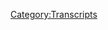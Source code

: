{{Transcript
    | title         = [[90: October 10, 2017]]
    | caption       = [https://knowledgefight.libsyn.com/knowledge-fight-october-10-2017 Listen to this episode on Libsyn]
    | episodeNumber = [[90: October 10, 2017|90]]
    | length        = 01:40:12
}}

{{MessageBox
    | header     = Warning: Bot Generated Content
    | text       = This transcript was automatically generated by transcription software and likely contains many mistakes and misattributions. Please check the audio for definitive quotes, attribution, and context.
    | image      = N3yvass4myg91.webp
    | imagewidth = 50px
    | id         = warning
}}

{{TranscriptBlock
    | name      = Unknown Speaker
    | timestamp = 00:00:00.000
    | text      = Andy in Kansas, you're on the air, thanks for holding.
}}

{{TranscriptBlock
    | name      = Unknown Speaker
    | timestamp = 00:00:04.500
    | text      = Hello Alex, I'm a first time caller, I'm a huge fan, I love your work.
}}

{{TranscriptBlock
    | name      = Unknown Speaker
    | timestamp = 00:00:07.500
    | text      = I love you.
}}

{{TranscriptBlock
    | name      = Unknown Speaker
    | timestamp = 00:00:08.000
    | text      = Hey everybody, welcome back to Knowledge Fight, I'm Dan.
}}

{{TranscriptBlock
    | name      = Unknown Speaker
    | timestamp = 00:00:10.500
    | text      = I'm Jordan.
}}

{{TranscriptBlock
    | name      = Unknown Speaker
    | timestamp = 00:00:11.000
    | text      = We're a couple dudes who like to sit around and drink novelty beverages and talk a little bit about Alex.
}}

{{TranscriptBlock
    | name      = Unknown Speaker
    | timestamp = 00:00:15.500
    | text      = Is there a twist to that?
}}

{{TranscriptBlock
    | name      = Unknown Speaker
    | timestamp = 00:00:17.500
    | text      = I didn't say his last name today, that's the twist.
}}

{{TranscriptBlock
    | name      = Unknown Speaker
    | timestamp = 00:00:19.500
    | text      = Is that what we're doing now?
}}

{{TranscriptBlock
    | name      = Unknown Speaker
    | timestamp = 00:00:22.000
    | text      = I guess so, that's a little bit of a twist.
}}

{{TranscriptBlock
    | name      = Unknown Speaker
    | timestamp = 00:00:23.500
    | text      = Today we're drinking some Revolution Fist City because hopefully I'm gonna convince Revolution to sponsor us.
}}

{{TranscriptBlock
    | name      = Unknown Speaker
    | timestamp = 00:00:29.500
    | text      = Come on Revolution.
}}

{{TranscriptBlock
    | name      = Unknown Speaker
    | timestamp = 00:00:30.500
    | text      = Come on Revolution.
}}

{{TranscriptBlock
    | name      = Unknown Speaker
    | timestamp = 00:00:31.500
    | text      = You're a great brewer and we're on the cusp of a revolution.
}}

{{TranscriptBlock
    | name      = Unknown Speaker
    | timestamp = 00:00:34.500
    | text      = It's Chicago.
}}

{{TranscriptBlock
    | name      = Unknown Speaker
    | timestamp = 00:00:35.500
    | text      = And we're trying to cause a revolution against dumbass Republican and libertarian conservative propaganda.
}}

{{TranscriptBlock
    | name      = Unknown Speaker
    | timestamp = 00:00:41.500
    | text      = So please join up with us Revolution Brewery.
}}

{{TranscriptBlock
    | name      = Unknown Speaker
    | timestamp = 00:00:45.000
    | text      = Raise the fist.
}}

{{TranscriptBlock
    | name      = Unknown Speaker
    | timestamp = 00:00:46.000
    | text      = This is desperate out of the gate.
}}

{{TranscriptBlock
    | name      = Unknown Speaker
    | timestamp = 00:00:48.500
    | text      = Hey, I have no rebuttal to that.
}}

{{TranscriptBlock
    | name      = Unknown Speaker
    | timestamp = 00:00:51.500
    | text      = Fair enough.
}}

{{TranscriptBlock
    | name      = Unknown Speaker
    | timestamp = 00:00:52.500
    | text      = So before we get to today's show I'd like to give a shout out to one of our donators, it's not Revolution Brewery.
}}

{{TranscriptBlock
    | name      = Unknown Speaker
    | timestamp = 00:00:57.500
    | text      = But I'd like to give a shout out to our new donor, what's going on out there, Kieran?
}}

{{TranscriptBlock
    | name      = Unknown Speaker
    | timestamp = 00:01:02.500
    | text      = I'm a policy wonk.
}}

{{TranscriptBlock
    | name      = Unknown Speaker
    | timestamp = 00:01:04.500
    | text      = I'd like to also say it's possible that his name is Kyron, I'm not entirely sure.
}}

{{TranscriptBlock
    | name      = Unknown Speaker
    | timestamp = 00:01:07.500
    | text      = It's spelled like it could be either.
}}

{{TranscriptBlock
    | name      = Unknown Speaker
    | timestamp = 00:01:09.500
    | text      = Is he scrolling along the bottom of our screen right now?
}}

{{TranscriptBlock
    | name      = Unknown Speaker
    | timestamp = 00:01:12.500
    | text      = He's scrolling along the bottom of my heart.
}}

{{TranscriptBlock
    | name      = Unknown Speaker
    | timestamp = 00:01:14.500
    | text      = And thank you for the donation, we really appreciate it.
}}

{{TranscriptBlock
    | name      = Unknown Speaker
    | timestamp = 00:01:16.500
    | text      = If you'd like to become a policy wonk, you can do so by going to our website, knowledgefight.com
}}

{{TranscriptBlock
    | name      = Unknown Speaker
    | timestamp = 00:01:21.500
    | text      = and clicking the support the show button.
}}

{{TranscriptBlock
    | name      = Unknown Speaker
    | timestamp = 00:01:23.500
    | text      = We do appreciate it, keeps the lights on as they say.
}}

{{TranscriptBlock
    | name      = Unknown Speaker
    | timestamp = 00:01:27.500
    | text      = Haha.
}}

{{TranscriptBlock
    | name      = Unknown Speaker
    | timestamp = 00:01:29.500
    | text      = Alright Jordan.
}}

{{TranscriptBlock
    | name      = Unknown Speaker
    | timestamp = 00:01:30.500
    | text      = We're off to a great start.
}}

{{TranscriptBlock
    | name      = Unknown Speaker
    | timestamp = 00:01:31.500
    | text      = Thanks Kieran by the way, thank you very much.
}}

{{TranscriptBlock
    | name      = Unknown Speaker
    | timestamp = 00:01:33.500
    | text      = Nice to have you back in studio with me, I'm excited about it.
}}

{{TranscriptBlock
    | name      = Unknown Speaker
    | timestamp = 00:01:36.500
    | text      = Oh thank god.
}}

{{TranscriptBlock
    | name      = Unknown Speaker
    | timestamp = 00:01:37.500
    | text      = But today we're going to get into the episode 10-10.
}}

{{TranscriptBlock
    | name      = Unknown Speaker
    | timestamp = 00:01:40.500
    | text      = 10 out of 10, October 10th.
}}

{{TranscriptBlock
    | name      = Unknown Speaker
    | timestamp = 00:01:43.500
    | text      = We're going to get into it, I have a very interesting exploration for us to do that I don't think you want to do.
}}

{{TranscriptBlock
    | name      = Unknown Speaker
    | timestamp = 00:01:49.500
    | text      = But I have found a...
}}

{{TranscriptBlock
    | name      = Unknown Speaker
    | timestamp = 00:01:53.500
    | text      = Let me just point this out, before we started Dan was like, could you go get some more beer, you might need it.
}}

{{TranscriptBlock
    | name      = Unknown Speaker
    | timestamp = 00:01:59.500
    | text      = So that might be a bad sign for us.
}}

{{TranscriptBlock
    | name      = Unknown Speaker
    | timestamp = 00:02:01.500
    | text      = You're angry and I know this investigation of an obscure member of Info...
}}

{{TranscriptBlock
    | name      = Unknown Speaker
    | timestamp = 00:02:05.500
    | text      = Am I angry?
}}

{{TranscriptBlock
    | name      = Unknown Speaker
    | timestamp = 00:02:06.500
    | text      = Yes.
}}

{{TranscriptBlock
    | name      = Unknown Speaker
    | timestamp = 00:02:07.500
    | text      = So the chat room is going to go crazy and say call Larry Nichols and we should say we called Larry right before the show.
}}

{{TranscriptBlock
    | name      = Unknown Speaker
    | timestamp = 00:02:13.500
    | text      = I called and texted him and left a message, hopefully he will call back or at least respond in some way.
}}

{{TranscriptBlock
    | name      = Unknown Speaker
    | timestamp = 00:02:18.500
    | text      = We called because we knew if we just called and he didn't answer on the show, that's anti-climactic.
}}

{{TranscriptBlock
    | name      = Unknown Speaker
    | timestamp = 00:02:23.500
    | text      = And on top of that...
}}

{{TranscriptBlock
    | name      = Unknown Speaker
    | timestamp = 00:02:24.500
    | text      = It's bad podcasting.
}}

{{TranscriptBlock
    | name      = Unknown Speaker
    | timestamp = 00:02:25.500
    | text      = There's an ethical thing where you need to warn him, that sort of stuff.
}}

{{TranscriptBlock
    | name      = Unknown Speaker
    | timestamp = 00:02:29.500
    | text      = So if he calls back, he could call back at any point during the show.
}}

{{TranscriptBlock
    | name      = Unknown Speaker
    | timestamp = 00:02:32.500
    | text      = We will cancel the show and immediately talk to Larry Nichols.
}}

{{TranscriptBlock
    | name      = Unknown Speaker
    | timestamp = 00:02:35.500
    | text      = My investigation about this obscure member of Team Info Wars is gone if Larry Nichols calls back in.
}}

{{TranscriptBlock
    | name      = Unknown Speaker
    | timestamp = 00:02:41.500
    | text      = But we'll see, we'll see, I hope he calls and if not then we'll try and call him tomorrow.
}}

{{TranscriptBlock
    | name      = Unknown Speaker
    | timestamp = 00:02:45.500
    | text      = And we'll rename the show Knowledge Nichols.
}}

{{TranscriptBlock
    | name      = Unknown Speaker
    | timestamp = 00:02:47.500
    | text      = Indeed.
}}

{{TranscriptBlock
    | name      = Unknown Speaker
    | timestamp = 00:02:48.500
    | text      = In honor of him, that motherfucking piece of shit.
}}

{{TranscriptBlock
    | name      = Unknown Speaker
    | timestamp = 00:02:52.500
    | text      = We're going to get to this episode but until then, or before then, I'd like to play an out of context drop of Alex Jones.
}}

{{TranscriptBlock
    | name      = Unknown Speaker
    | timestamp = 00:02:58.500
    | text      = Dr. Corsi is somewhat popular on air and he does our political stuff in DC a lot.
}}

{{TranscriptBlock
    | name      = Unknown Speaker
    | timestamp = 00:03:06.500
    | text      = He's done a lot of great stuff in the past, he has a lot of great connections.
}}

{{TranscriptBlock
    | name      = Unknown Speaker
    | timestamp = 00:03:10.500
    | text      = But it's not really sexy, you know?
}}

{{TranscriptBlock
    | name      = Unknown Speaker
    | timestamp = 00:03:12.500
    | text      = Yeah, I do know.
}}

{{TranscriptBlock
    | name      = Unknown Speaker
    | timestamp = 00:03:14.500
    | text      = He is somewhat popular.
}}

{{TranscriptBlock
    | name      = Unknown Speaker
    | timestamp = 00:03:16.500
    | text      = Way to fucking cuck out your own guy. Jesus, Alex.
}}

{{TranscriptBlock
    | name      = Unknown Speaker
    | timestamp = 00:03:20.500
    | text      = Yeah.
}}

{{TranscriptBlock
    | name      = Unknown Speaker
    | timestamp = 00:03:21.500
    | text      = He's somewhat popular.
}}

{{TranscriptBlock
    | name      = Unknown Speaker
    | timestamp = 00:03:22.500
    | text      = And not sexy.
}}

{{TranscriptBlock
    | name      = Unknown Speaker
    | timestamp = 00:03:23.500
    | text      = No, definitely not sexy.
}}

{{TranscriptBlock
    | name      = Unknown Speaker
    | timestamp = 00:03:24.500
    | text      = He goes on to immediately start talking about Paul Joseph Watson and as the chat room knows, Paul Joseph Watson, sexy.
}}

{{TranscriptBlock
    | name      = Unknown Speaker
    | timestamp = 00:03:30.500
    | text      = Eh, but I hope he gets hit by a truck.
}}

{{TranscriptBlock
    | name      = Unknown Speaker
    | timestamp = 00:03:32.500
    | text      = A sexy truck, politically.
}}

{{TranscriptBlock
    | name      = Unknown Speaker
    | timestamp = 00:03:34.500
    | text      = No, I don't think I want either of those things to happen.
}}

{{TranscriptBlock
    | name      = Unknown Speaker
    | timestamp = 00:03:38.500
    | text      = I think I mean it very literal and I want it to be a truck that says, go fuck yourself Paul Joseph Watson on the side.
}}

{{TranscriptBlock
    | name      = Unknown Speaker
    | timestamp = 00:03:44.500
    | text      = Crikey, or something like that. Give it some English flair.
}}

{{TranscriptBlock
    | name      = Unknown Speaker
    | timestamp = 00:03:47.500
    | text      = Okay.
}}

{{TranscriptBlock
    | name      = Unknown Speaker
    | timestamp = 00:03:48.500
    | text      = He's in London. Jolly old Laurie hitting him.
}}

{{TranscriptBlock
    | name      = Unknown Speaker
    | timestamp = 00:03:50.500
    | text      = Hey, all I want him to know is that he's in Barney Rubble.
}}

{{TranscriptBlock
    | name      = Unknown Speaker
    | timestamp = 00:03:53.500
    | text      = Oh, I get it. Alright. So, shall we start the show?
}}

{{TranscriptBlock
    | name      = Unknown Speaker
    | timestamp = 00:03:58.500
    | text      = Do you need me to fill you in on what's been going on?
}}

{{TranscriptBlock
    | name      = Unknown Speaker
    | timestamp = 00:04:00.500
    | text      = Sure.
}}

{{TranscriptBlock
    | name      = Unknown Speaker
    | timestamp = 00:04:01.500
    | text      = Okay, so Alex is spinning his wheels about the Las Vegas narrative.
}}

{{TranscriptBlock
    | name      = Unknown Speaker
    | timestamp = 00:04:05.500
    | text      = And because he was kind of getting bored and not being creative coming up with new elements of it.
}}

{{TranscriptBlock
    | name      = Unknown Speaker
    | timestamp = 00:04:10.500
    | text      = Uh huh.
}}

{{TranscriptBlock
    | name      = Unknown Speaker
    | timestamp = 00:04:11.500
    | text      = Yesterday. Yeah, it's hard to come up with new elements when your narrative is, it may have happened.
}}

{{TranscriptBlock
    | name      = Unknown Speaker
    | timestamp = 00:04:16.500
    | text      = It's Antifa and ISIS and everyone I don't like.
}}

{{TranscriptBlock
    | name      = Unknown Speaker
    | timestamp = 00:04:19.500
    | text      = Yeah.
}}

{{TranscriptBlock
    | name      = Unknown Speaker
    | timestamp = 00:04:20.500
    | text      = He switched yesterday onto a narrative he was misleading people about, about a measure that passed in LA, in California.
}}

{{TranscriptBlock
    | name      = Unknown Speaker
    | timestamp = 00:04:27.500
    | text      = Where they made it a misdemeanor instead of a felony to knowingly transmit HIV to someone.
}}

{{TranscriptBlock
    | name      = Unknown Speaker
    | timestamp = 00:04:33.500
    | text      = Yeah, what the fuck was that?
}}

{{TranscriptBlock
    | name      = Unknown Speaker
    | timestamp = 00:04:34.500
    | text      = Well, the situation is, I mean, we talked about it on yesterday's show, but the motivation behind it was to destigmatize things.
}}

{{TranscriptBlock
    | name      = Unknown Speaker
    | timestamp = 00:04:41.500
    | text      = Because part of the law previously was you had to know you had it for it to be illegal to transmit it, which would discourage people from getting tested.
}}

{{TranscriptBlock
    | name      = Unknown Speaker
    | timestamp = 00:04:49.500
    | text      = So that was the thinking behind the law.
}}

{{TranscriptBlock
    | name      = Unknown Speaker
    | timestamp = 00:04:51.500
    | text      = Okay.
}}

{{TranscriptBlock
    | name      = Unknown Speaker
    | timestamp = 00:04:52.500
    | text      = It makes sense. And all the advocacy groups are behind it. Everybody who's in the know is supportive of it.
}}

{{TranscriptBlock
    | name      = Unknown Speaker
    | timestamp = 00:04:59.500
    | text      = I don't know anything about it, so maybe I shouldn't have a fucking take on it yet.
}}

{{TranscriptBlock
    | name      = Unknown Speaker
    | timestamp = 00:05:02.500
    | text      = Right.
}}

{{TranscriptBlock
    | name      = Unknown Speaker
    | timestamp = 00:05:03.500
    | text      = That's a good idea.
}}

{{TranscriptBlock
    | name      = Unknown Speaker
    | timestamp = 00:05:04.500
    | text      = Maybe I could just keep my fucking mouth shut for once.
}}

{{TranscriptBlock
    | name      = Unknown Speaker
    | timestamp = 00:05:06.500
    | text      = Alex jumped onto that and explained that it's just a way for them to get HIV blood all over the country and kill millions of people.
}}

{{TranscriptBlock
    | name      = Unknown Speaker
    | timestamp = 00:05:12.500
    | text      = Oh, well that also makes sense.
}}

{{TranscriptBlock
    | name      = Unknown Speaker
    | timestamp = 00:05:13.500
    | text      = Right. It's very convoluted. He also is dipping his foot into the sort of defending Harvey Weinstein game, which is contrarian as hell.
}}

{{TranscriptBlock
    | name      = Unknown Speaker
    | timestamp = 00:05:24.500
    | text      = I don't know why he's doing that, but...
}}

{{TranscriptBlock
    | name      = Unknown Speaker
    | timestamp = 00:05:26.500
    | text      = But...
}}

{{TranscriptBlock
    | name      = Unknown Speaker
    | timestamp = 00:05:27.500
    | text      = Right.
}}

{{TranscriptBlock
    | name      = Unknown Speaker
    | timestamp = 00:05:28.500
    | text      = There's no defending him!
}}

{{TranscriptBlock
    | name      = Unknown Speaker
    | timestamp = 00:05:29.500
    | text      = There's not.
}}

{{TranscriptBlock
    | name      = Unknown Speaker
    | timestamp = 00:05:30.500
    | text      = Alright.
}}

{{TranscriptBlock
    | name      = Unknown Speaker
    | timestamp = 00:05:31.500
    | text      = We'll dip our toe into that a tiny bit on today's show.
}}

{{TranscriptBlock
    | name      = Unknown Speaker
    | timestamp = 00:05:33.500
    | text      = Okay.
}}

{{TranscriptBlock
    | name      = Unknown Speaker
    | timestamp = 00:05:34.500
    | text      = But that's sort of where we're at, and now he starts the show off by getting back to the Las Vegas situation, and let's see where...
}}

{{TranscriptBlock
    | name      = Unknown Speaker
    | timestamp = 00:05:43.500
    | text      = Still, huh? You know other stuff is going on, Alex.
}}

{{TranscriptBlock
    | name      = Unknown Speaker
    | timestamp = 00:05:46.500
    | text      = Not as important. Here's where he's at today on October 10th.
}}

{{TranscriptBlock
    | name      = Unknown Speaker
    | timestamp = 00:05:50.500
    | text      = Why am I opening the broadcast up with this today, nine days after one of the worst terror attacks in our country's history?
}}

{{TranscriptBlock
    | name      = Unknown Speaker
    | timestamp = 00:05:57.500
    | text      = It's because they're doing two big things. They're having Newsweek take the lead on disinformation, while at the same time quietly letting the truth out so that as more comes out, they don't get burned too bad.
}}

{{TranscriptBlock
    | name      = Unknown Speaker
    | timestamp = 00:06:11.500
    | text      = That makes sense.
}}

{{TranscriptBlock
    | name      = Unknown Speaker
    | timestamp = 00:06:12.500
    | text      = They're running big headline articles in Newsweek and a bunch of other places saying Alex Jones claims there was a second shooter, and here's his proof.
}}

{{TranscriptBlock
    | name      = Unknown Speaker
    | timestamp = 00:06:19.500
    | text      = From Monday, where you can hear the gun going off, it looks like a muzzle flash, but by the end of the day, we found other videos, it was a strobe light.
}}

{{TranscriptBlock
    | name      = Unknown Speaker
    | timestamp = 00:06:28.500
    | text      = And we said, okay, we were speculating there, we're trying to find out what really happened like everybody else is doing.
}}

{{TranscriptBlock
    | name      = Unknown Speaker
    | timestamp = 00:06:33.500
    | text      = That's not what they were doing.
}}

{{TranscriptBlock
    | name      = Unknown Speaker
    | timestamp = 00:06:35.500
    | text      = That's totally normal.
}}

{{TranscriptBlock
    | name      = Unknown Speaker
    | timestamp = 00:06:38.500
    | text      = They ran it today in a bunch of publications like I just said it this week.
}}

{{TranscriptBlock
    | name      = Unknown Speaker
    | timestamp = 00:06:46.500
    | text      = He's talking about an article that was in Newsweek, and if you actually go read the article, it says, on Monday, Alex said this.
}}

{{TranscriptBlock
    | name      = Unknown Speaker
    | timestamp = 00:06:54.500
    | text      = Yeah, but they're talking about it like he did say it this week.
}}

{{TranscriptBlock
    | name      = Unknown Speaker
    | timestamp = 00:06:56.500
    | text      = No, they specifically say when he said it.
}}

{{TranscriptBlock
    | name      = Unknown Speaker
    | timestamp = 00:06:58.500
    | text      = I know they said when he said it.
}}

{{TranscriptBlock
    | name      = Unknown Speaker
    | timestamp = 00:07:00.500
    | text      = Right.
}}

{{TranscriptBlock
    | name      = Unknown Speaker
    | timestamp = 00:07:01.500
    | text      = But they're saying it like they're not saying when he said it.
}}

{{TranscriptBlock
    | name      = Unknown Speaker
    | timestamp = 00:07:03.500
    | text      = He gets tone from writing like nobody else.
}}

{{TranscriptBlock
    | name      = Unknown Speaker
    | timestamp = 00:07:07.500
    | text      = That's a good point.
}}

{{TranscriptBlock
    | name      = Unknown Speaker
    | timestamp = 00:07:08.500
    | text      = Yeah.
}}

{{TranscriptBlock
    | name      = Unknown Speaker
    | timestamp = 00:07:12.500
    | text      = When I said it last week, this is just amazing how deceptive these people are.
}}

{{TranscriptBlock
    | name      = Unknown Speaker
    | timestamp = 00:07:21.500
    | text      = No wonder it's hard for folks to figure out what's going on because I can't even keep track of their lives anymore.
}}

{{TranscriptBlock
    | name      = Unknown Speaker
    | timestamp = 00:07:25.500
    | text      = You're not paying attention.
}}

{{TranscriptBlock
    | name      = Unknown Speaker
    | timestamp = 00:07:26.500
    | text      = Here's the big takeaway.
}}

{{TranscriptBlock
    | name      = Unknown Speaker
    | timestamp = 00:07:31.500
    | text      = They now come out and completely contradict their official story and basically admit, OK, ISIS may be involved.
}}

{{TranscriptBlock
    | name      = Unknown Speaker
    | timestamp = 00:07:42.500
    | text      = Newsweek has an article now looking at it and maybe they are.
}}

{{TranscriptBlock
    | name      = Unknown Speaker
    | timestamp = 00:07:46.500
    | text      = Remember, we said that day one from our sources didn't say maybe maybe it was the IRA as well.
}}

{{TranscriptBlock
    | name      = Unknown Speaker
    | timestamp = 00:07:51.500
    | text      = He didn't say maybe from his sources on day one.
}}

{{TranscriptBlock
    | name      = Unknown Speaker
    | timestamp = 00:07:54.500
    | text      = But even bigger Newsweek, LA Times, usual suspects, Las Vegas gunman shot security guard a full six minutes before opening fire on concert goers.
}}

{{TranscriptBlock
    | name      = Unknown Speaker
    | timestamp = 00:08:06.500
    | text      = Police revealed.
}}

{{TranscriptBlock
    | name      = Unknown Speaker
    | timestamp = 00:08:11.500
    | text      = What have we been telling you?
}}

{{TranscriptBlock
    | name      = Unknown Speaker
    | timestamp = 00:08:12.500
    | text      = What have witnesses said?
}}

{{TranscriptBlock
    | name      = Unknown Speaker
    | timestamp = 00:08:14.500
    | text      = Those are not specific things that Alex has ever said.
}}

{{TranscriptBlock
    | name      = Unknown Speaker
    | timestamp = 00:08:17.500
    | text      = And the shooting of the security guard was in the narrative from the beginning.
}}

{{TranscriptBlock
    | name      = Unknown Speaker
    | timestamp = 00:08:23.500
    | text      = Like in the news, I read about that the day of.
}}

{{TranscriptBlock
    | name      = Unknown Speaker
    | timestamp = 00:08:26.500
    | text      = Yeah, but what have what has he been telling you?
}}

{{TranscriptBlock
    | name      = Unknown Speaker
    | timestamp = 00:08:29.500
    | text      = He's been telling me subtly that he doesn't read anything.
}}

{{TranscriptBlock
    | name      = Unknown Speaker
    | timestamp = 00:08:32.500
    | text      = I like it. I like that he does still have that phrase.
}}

{{TranscriptBlock
    | name      = Unknown Speaker
    | timestamp = 00:08:35.500
    | text      = He phrases that as a question.
}}

{{TranscriptBlock
    | name      = Unknown Speaker
    | timestamp = 00:08:37.500
    | text      = He still has the upward inflection at the end of it.
}}

{{TranscriptBlock
    | name      = Unknown Speaker
    | timestamp = 00:08:39.500
    | text      = So you could take it as like, wait, what have we been telling you?
}}

{{TranscriptBlock
    | name      = Unknown Speaker
    | timestamp = 00:08:42.500
    | text      = I don't even remember.
}}

{{TranscriptBlock
    | name      = Unknown Speaker
    | timestamp = 00:08:43.500
    | text      = I am lost.
}}

{{TranscriptBlock
    | name      = Unknown Speaker
    | timestamp = 00:08:45.500
    | text      = I have said a lot of shit.
}}

{{TranscriptBlock
    | name      = Unknown Speaker
    | timestamp = 00:08:46.500
    | text      = I am lost in my own spider web.
}}

{{TranscriptBlock
    | name      = Unknown Speaker
    | timestamp = 00:08:48.500
    | text      = Maybe I got it right.
}}

{{TranscriptBlock
    | name      = Unknown Speaker
    | timestamp = 00:08:50.500
    | text      = I think that's what Alex is really thinking.
}}

{{TranscriptBlock
    | name      = Unknown Speaker
    | timestamp = 00:08:51.500
    | text      = He's like, maybe I did.
}}

{{TranscriptBlock
    | name      = Unknown Speaker
    | timestamp = 00:08:53.500
    | text      = I don't fucking know.
}}

{{TranscriptBlock
    | name      = Unknown Speaker
    | timestamp = 00:08:54.500
    | text      = Guys, new theory.
}}

{{TranscriptBlock
    | name      = Unknown Speaker
    | timestamp = 00:08:55.500
    | text      = I don't exist.
}}

{{TranscriptBlock
    | name      = Unknown Speaker
    | timestamp = 00:08:57.500
    | text      = Great.
}}

{{TranscriptBlock
    | name      = Unknown Speaker
    | timestamp = 00:08:58.500
    | text      = So he's Jim Carrey now.
}}

{{TranscriptBlock
    | name      = Unknown Speaker
    | timestamp = 00:08:59.500
    | text      = He could be.
}}

{{TranscriptBlock
    | name      = Unknown Speaker
    | timestamp = 00:09:00.500
    | text      = He's a liar liar.
}}

{{TranscriptBlock
    | name      = Unknown Speaker
    | timestamp = 00:09:01.500
    | text      = I'll tell you that much.
}}

{{TranscriptBlock
    | name      = Unknown Speaker
    | timestamp = 00:09:02.500
    | text      = Almost a spit take.
}}

{{TranscriptBlock
    | name      = Unknown Speaker
    | timestamp = 00:09:07.500
    | text      = I wish I could fire you after that.
}}

{{TranscriptBlock
    | name      = Unknown Speaker
    | timestamp = 00:09:11.500
    | text      = I checked out that story in Newsweek and the title of the story, if Alex is just reading headlines,
}}

{{TranscriptBlock
    | name      = Unknown Speaker
    | timestamp = 00:09:17.500
    | text      = is if ISIS is behind Las Vegas shooting, there could be a potentially terrifying reason that they refuse to prove it.
}}

{{TranscriptBlock
    | name      = Unknown Speaker
    | timestamp = 00:09:25.500
    | text      = If I did it.
}}

{{TranscriptBlock
    | name      = Unknown Speaker
    | timestamp = 00:09:27.500
    | text      = Exactly.
}}

{{TranscriptBlock
    | name      = Unknown Speaker
    | timestamp = 00:09:28.500
    | text      = Here's how I would have done it.
}}

{{TranscriptBlock
    | name      = Unknown Speaker
    | timestamp = 00:09:30.500
    | text      = Well, in that case.
}}

{{TranscriptBlock
    | name      = Unknown Speaker
    | timestamp = 00:09:31.500
    | text      = If ISIS had done it.
}}

{{TranscriptBlock
    | name      = Unknown Speaker
    | timestamp = 00:09:32.500
    | text      = Well, that's a bad analogy because he did it.
}}

{{TranscriptBlock
    | name      = Unknown Speaker
    | timestamp = 00:09:34.500
    | text      = That's true.
}}

{{TranscriptBlock
    | name      = Unknown Speaker
    | timestamp = 00:09:35.500
    | text      = This article in Newsweek.
}}

{{TranscriptBlock
    | name      = Unknown Speaker
    | timestamp = 00:09:36.500
    | text      = I don't know about it.
}}

{{TranscriptBlock
    | name      = Unknown Speaker
    | timestamp = 00:09:38.500
    | text      = In this article, they very specifically say that every law enforcement source,
}}

{{TranscriptBlock
    | name      = Unknown Speaker
    | timestamp = 00:09:44.500
    | text      = everybody says that there is no discernible connection between ISIS or any other terrorist group and paddock,
}}

{{TranscriptBlock
    | name      = Unknown Speaker
    | timestamp = 00:09:50.500
    | text      = the shooter in Las Vegas.
}}

{{TranscriptBlock
    | name      = Unknown Speaker
    | timestamp = 00:09:52.500
    | text      = I haven't seen ISIS hire a lot of white dudes.
}}

{{TranscriptBlock
    | name      = Unknown Speaker
    | timestamp = 00:09:54.500
    | text      = A lot of old Arizonan white dudes.
}}

{{TranscriptBlock
    | name      = Unknown Speaker
    | timestamp = 00:09:56.500
    | text      = No.
}}

{{TranscriptBlock
    | name      = Unknown Speaker
    | timestamp = 00:09:57.500
    | text      = Or Nevadaan white dudes.
}}

{{TranscriptBlock
    | name      = Unknown Speaker
    | timestamp = 00:09:59.500
    | text      = Yeah.
}}

{{TranscriptBlock
    | name      = Unknown Speaker
    | timestamp = 00:10:00.500
    | text      = They make abundantly clear that that's not the point of the article,
}}

{{TranscriptBlock
    | name      = Unknown Speaker
    | timestamp = 00:10:03.500
    | text      = but they dive into the possibility since they keep taking responsibility for it.
}}

{{TranscriptBlock
    | name      = Unknown Speaker
    | timestamp = 00:10:07.500
    | text      = What could their motivation possibly be?
}}

{{TranscriptBlock
    | name      = Unknown Speaker
    | timestamp = 00:10:10.500
    | text      = And the article is about the desire.
}}

{{TranscriptBlock
    | name      = Unknown Speaker
    | timestamp = 00:10:12.500
    | text      = Well, to get good gun control, of course.
}}

{{TranscriptBlock
    | name      = Unknown Speaker
    | timestamp = 00:10:14.500
    | text      = Well, of course.
}}

{{TranscriptBlock
    | name      = Unknown Speaker
    | timestamp = 00:10:15.500
    | text      = No, it's the desire to create distrust with the media and distrust with authority figures.
}}

{{TranscriptBlock
    | name      = Unknown Speaker
    | timestamp = 00:10:20.500
    | text      = Right.
}}

{{TranscriptBlock
    | name      = Unknown Speaker
    | timestamp = 00:10:21.500
    | text      = So the idea is if they did it.
}}

{{TranscriptBlock
    | name      = Unknown Speaker
    | timestamp = 00:10:23.500
    | text      = Guys, you are way behind.
}}

{{TranscriptBlock
    | name      = Unknown Speaker
    | timestamp = 00:10:25.500
    | text      = Right.
}}

{{TranscriptBlock
    | name      = Unknown Speaker
    | timestamp = 00:10:27.500
    | text      = That ship sailed, my friend.
}}

{{TranscriptBlock
    | name      = Unknown Speaker
    | timestamp = 00:10:29.500
    | text      = The premise of the article is if they did it, they would have some proof that they were involved.
}}

{{TranscriptBlock
    | name      = Unknown Speaker
    | timestamp = 00:10:35.500
    | text      = Right.
}}

{{TranscriptBlock
    | name      = Unknown Speaker
    | timestamp = 00:10:36.500
    | text      = They would wait for the media to say that there was no involvement,
}}

{{TranscriptBlock
    | name      = Unknown Speaker
    | timestamp = 00:10:41.500
    | text      = and then they'd be like, haha, your media lies to you.
}}

{{TranscriptBlock
    | name      = Unknown Speaker
    | timestamp = 00:10:43.500
    | text      = Look at this.
}}

{{TranscriptBlock
    | name      = Unknown Speaker
    | timestamp = 00:10:44.500
    | text      = Right, right, right.
}}

{{TranscriptBlock
    | name      = Unknown Speaker
    | timestamp = 00:10:45.500
    | text      = When the media isn't saying that there isn't, like he wasn't in ISIS or anything like that,
}}

{{TranscriptBlock
    | name      = Unknown Speaker
    | timestamp = 00:10:49.500
    | text      = it's just there is no evidence that he is.
}}

{{TranscriptBlock
    | name      = Unknown Speaker
    | timestamp = 00:10:52.500
    | text      = He wasn't in ISIS.
}}

{{TranscriptBlock
    | name      = Unknown Speaker
    | timestamp = 00:10:54.500
    | text      = I'm pretty comfortable with that.
}}

{{TranscriptBlock
    | name      = Unknown Speaker
    | timestamp = 00:10:56.500
    | text      = Look, I don't even need any evidence.
}}

{{TranscriptBlock
    | name      = Unknown Speaker
    | timestamp = 00:10:58.500
    | text      = If ISIS showed up and they were like, here's how you know he was part of ISIS,
}}

{{TranscriptBlock
    | name      = Unknown Speaker
    | timestamp = 00:11:02.500
    | text      = he left the jack of hearts behind.
}}

{{TranscriptBlock
    | name      = Unknown Speaker
    | timestamp = 00:11:04.500
    | text      = I'd still be like, he wasn't fucking part of ISIS.
}}

{{TranscriptBlock
    | name      = Unknown Speaker
    | timestamp = 00:11:06.500
    | text      = Right.
}}

{{TranscriptBlock
    | name      = Unknown Speaker
    | timestamp = 00:11:07.500
    | text      = He was an old white dude from Nevada who fucking shot a bunch of people
}}

{{TranscriptBlock
    | name      = Unknown Speaker
    | timestamp = 00:11:09.500
    | text      = because he was a fucking lunatic.
}}

{{TranscriptBlock
    | name      = Unknown Speaker
    | timestamp = 00:11:11.500
    | text      = Right.
}}

{{TranscriptBlock
    | name      = Unknown Speaker
    | timestamp = 00:11:12.500
    | text      = Alex has a slightly scarier version about what's going on,
}}

{{TranscriptBlock
    | name      = Unknown Speaker
    | timestamp = 00:11:15.500
    | text      = and we'll get to that here in a little bit.
}}

{{TranscriptBlock
    | name      = Unknown Speaker
    | timestamp = 00:11:17.500
    | text      = Slightly scarier version?
}}

{{TranscriptBlock
    | name      = Unknown Speaker
    | timestamp = 00:11:18.500
    | text      = Slightly, yes.
}}

{{TranscriptBlock
    | name      = Unknown Speaker
    | timestamp = 00:11:19.500
    | text      = I don't know.
}}

{{TranscriptBlock
    | name      = Unknown Speaker
    | timestamp = 00:11:20.500
    | text      = To me, that's even scarier, right?
}}

{{TranscriptBlock
    | name      = Unknown Speaker
    | timestamp = 00:11:21.500
    | text      = It's like an embolism, because it can happen at any time, anywhere, to anyone.
}}

{{TranscriptBlock
    | name      = Unknown Speaker
    | timestamp = 00:11:25.500
    | text      = What does that mean?
}}

{{TranscriptBlock
    | name      = Unknown Speaker
    | timestamp = 00:11:26.500
    | text      = Oh, the idea that he's not involved with ISIS?
}}

{{TranscriptBlock
    | name      = Unknown Speaker
    | timestamp = 00:11:28.500
    | text      = Yeah, he's just a random ass fucking dude,
}}

{{TranscriptBlock
    | name      = Unknown Speaker
    | timestamp = 00:11:30.500
    | text      = and that's why gun control is so important,
}}

{{TranscriptBlock
    | name      = Unknown Speaker
    | timestamp = 00:11:33.500
    | text      = is because this is just a random dude who got a shit ton of guns
}}

{{TranscriptBlock
    | name      = Unknown Speaker
    | timestamp = 00:11:38.500
    | text      = and could actually murder 58 people, 59 people, and injure hundreds more,
}}

{{TranscriptBlock
    | name      = Unknown Speaker
    | timestamp = 00:11:44.500
    | text      = and nobody really knows why other than he's insane, and he can get guns.
}}

{{TranscriptBlock
    | name      = Unknown Speaker
    | timestamp = 00:11:49.500
    | text      = Like, that's terrifying.
}}

{{TranscriptBlock
    | name      = Unknown Speaker
    | timestamp = 00:11:51.500
    | text      = That's legitimately terrifying.
}}

{{TranscriptBlock
    | name      = Unknown Speaker
    | timestamp = 00:11:52.500
    | text      = I prefer it if it was an organized military organization,
}}

{{TranscriptBlock
    | name      = Unknown Speaker
    | timestamp = 00:11:56.500
    | text      = because then at least we could war games it.
}}

{{TranscriptBlock
    | name      = Unknown Speaker
    | timestamp = 00:11:59.500
    | text      = We could be like, here's where they might strike next,
}}

{{TranscriptBlock
    | name      = Unknown Speaker
    | timestamp = 00:12:01.500
    | text      = here's where this could happen, and instead it's just, hey,
}}

{{TranscriptBlock
    | name      = Unknown Speaker
    | timestamp = 00:12:04.500
    | text      = someday you might be walking out of a concert and then you're dead.
}}

{{TranscriptBlock
    | name      = Unknown Speaker
    | timestamp = 00:12:07.500
    | text      = Bummer. Thanks, America.
}}

{{TranscriptBlock
    | name      = Unknown Speaker
    | timestamp = 00:12:10.500
    | text      = Yeah, and look, I want to double down on this point really quick,
}}

{{TranscriptBlock
    | name      = Unknown Speaker
    | timestamp = 00:12:15.500
    | text      = that if it does come out that he is involved with ISIS,
}}

{{TranscriptBlock
    | name      = Unknown Speaker
    | timestamp = 00:12:19.500
    | text      = I'll be like, that's a humdinger.
}}

{{TranscriptBlock
    | name      = Unknown Speaker
    | timestamp = 00:12:21.500
    | text      = But if he's not, then I'll continue to be like, there's no proof.
}}

{{TranscriptBlock
    | name      = Unknown Speaker
    | timestamp = 00:12:26.500
    | text      = So that's the position I'm taking, and I think that's what most of the world is taking.
}}

{{TranscriptBlock
    | name      = Unknown Speaker
    | timestamp = 00:12:30.500
    | text      = We'll believe that once there is proof of it, and Alex does not have proof.
}}

{{TranscriptBlock
    | name      = Unknown Speaker
    | timestamp = 00:12:33.500
    | text      = Because to believe otherwise is dumb.
}}

{{TranscriptBlock
    | name      = Unknown Speaker
    | timestamp = 00:12:35.500
    | text      = Right, it's to believe rogue fantasy sources.
}}

{{TranscriptBlock
    | name      = Unknown Speaker
    | timestamp = 00:12:38.500
    | text      = But hey, these sources, they're real.
}}

{{TranscriptBlock
    | name      = Unknown Speaker
    | timestamp = 00:12:42.500
    | text      = We have real sources. Now, could the sources be lying to us?
}}

{{TranscriptBlock
    | name      = Unknown Speaker
    | timestamp = 00:12:45.500
    | text      = Absolutely, but they've been good sources so far.
}}

{{TranscriptBlock
    | name      = Unknown Speaker
    | timestamp = 00:12:47.500
    | text      = These are real sources.
}}

{{TranscriptBlock
    | name      = Unknown Speaker
    | timestamp = 00:12:49.500
    | text      = The media's like, Jones claims he has ballistics experts too, but doesn't name them.
}}

{{TranscriptBlock
    | name      = Unknown Speaker
    | timestamp = 00:12:53.500
    | text      = Oh, like Craig Sawyer that led major teams and still Team 6,
}}

{{TranscriptBlock
    | name      = Unknown Speaker
    | timestamp = 00:12:56.500
    | text      = and is a top ballistics expert with national TV shows.
}}

{{TranscriptBlock
    | name      = Unknown Speaker
    | timestamp = 00:12:59.500
    | text      = Just real quick, every time that Craig Sawman Sawyer is on,
}}

{{TranscriptBlock
    | name      = Unknown Speaker
    | timestamp = 00:13:04.500
    | text      = he's like, you cannot say what SEAL team I'm a part of.
}}

{{TranscriptBlock
    | name      = Unknown Speaker
    | timestamp = 00:13:08.500
    | text      = And every time he's not there, Alex is like, guys, it's SEAL Team 6.
}}

{{TranscriptBlock
    | name      = Unknown Speaker
    | timestamp = 00:13:14.500
    | text      = He doesn't want me to say it.
}}

{{TranscriptBlock
    | name      = Unknown Speaker
    | timestamp = 00:13:16.500
    | text      = What the fuck is wrong with you?
}}

{{TranscriptBlock
    | name      = Unknown Speaker
    | timestamp = 00:13:18.500
    | text      = He's the dude who murdered bin Laden, I don't know.
}}

{{TranscriptBlock
    | name      = Unknown Speaker
    | timestamp = 00:13:20.500
    | text      = And at the same time, he's like, all our sources are real,
}}

{{TranscriptBlock
    | name      = Unknown Speaker
    | timestamp = 00:13:23.500
    | text      = which he says like 20 times on this episode.
}}

{{TranscriptBlock
    | name      = Unknown Speaker
    | timestamp = 00:13:25.500
    | text      = Well, all of his sources are real.
}}

{{TranscriptBlock
    | name      = Unknown Speaker
    | timestamp = 00:13:26.500
    | text      = Just to reinforce they're fucking real.
}}

{{TranscriptBlock
    | name      = Unknown Speaker
    | timestamp = 00:13:28.500
    | text      = If you have to say it, you know it's true.
}}

{{TranscriptBlock
    | name      = Unknown Speaker
    | timestamp = 00:13:30.500
    | text      = But then he outs Sawman as one of his sources.
}}

{{TranscriptBlock
    | name      = Unknown Speaker
    | timestamp = 00:13:33.500
    | text      = And if Sawman is really just the source of the stuff that he says on air,
}}

{{TranscriptBlock
    | name      = Unknown Speaker
    | timestamp = 00:13:37.500
    | text      = that's one thing.
}}

{{TranscriptBlock
    | name      = Unknown Speaker
    | timestamp = 00:13:38.500
    | text      = But Alex is kind of implying that he's telling him other things behind the scenes.
}}

{{TranscriptBlock
    | name      = Unknown Speaker
    | timestamp = 00:13:41.500
    | text      = Of course.
}}

{{TranscriptBlock
    | name      = Unknown Speaker
    | timestamp = 00:13:42.500
    | text      = And that is a problem for everyone.
}}

{{TranscriptBlock
    | name      = Unknown Speaker
    | timestamp = 00:13:44.500
    | text      = As if SEAL Team 6 members are the ones with all the intelligence?
}}

{{TranscriptBlock
    | name      = Unknown Speaker
    | timestamp = 00:13:48.500
    | text      = I prefer SEAL Team 3.
}}

{{TranscriptBlock
    | name      = Unknown Speaker
    | timestamp = 00:13:50.500
    | text      = Oh yeah? Why is that?
}}

{{TranscriptBlock
    | name      = Unknown Speaker
    | timestamp = 00:13:51.500
    | text      = I'm a snob.
}}

{{TranscriptBlock
    | name      = Unknown Speaker
    | timestamp = 00:13:52.500
    | text      = I prefer Avengers 2, but that's fine.
}}

{{TranscriptBlock
    | name      = Unknown Speaker
    | timestamp = 00:13:54.500
    | text      = All right, fine.
}}

{{TranscriptBlock
    | name      = Unknown Speaker
    | timestamp = 00:13:55.500
    | text      = Age of Ultron.
}}

{{TranscriptBlock
    | name      = Unknown Speaker
    | timestamp = 00:13:56.500
    | text      = So you might be questioning at this point.
}}

{{TranscriptBlock
    | name      = Unknown Speaker
    | timestamp = 00:13:58.500
    | text      = Yes.
}}

{{TranscriptBlock
    | name      = Unknown Speaker
    | timestamp = 00:13:59.500
    | text      = If Alex has real sources.
}}

{{TranscriptBlock
    | name      = Unknown Speaker
    | timestamp = 00:14:02.500
    | text      = I was not questioning that.
}}

{{TranscriptBlock
    | name      = Unknown Speaker
    | timestamp = 00:14:03.500
    | text      = And he knows.
}}

{{TranscriptBlock
    | name      = Unknown Speaker
    | timestamp = 00:14:04.500
    | text      = I know for a fact he does not.
}}

{{TranscriptBlock
    | name      = Unknown Speaker
    | timestamp = 00:14:06.500
    | text      = Well, but let's pretend he does.
}}

{{TranscriptBlock
    | name      = Unknown Speaker
    | timestamp = 00:14:07.500
    | text      = Okay.
}}

{{TranscriptBlock
    | name      = Unknown Speaker
    | timestamp = 00:14:08.500
    | text      = And so you pretend he does.
}}

{{TranscriptBlock
    | name      = Unknown Speaker
    | timestamp = 00:14:09.500
    | text      = Okay.
}}

{{TranscriptBlock
    | name      = Unknown Speaker
    | timestamp = 00:14:10.500
    | text      = And he knows that ISIS is involved in this Las Vegas shooting.
}}

{{TranscriptBlock
    | name      = Unknown Speaker
    | timestamp = 00:14:12.500
    | text      = You might wonder, why is Donald Trump not saying that?
}}

{{TranscriptBlock
    | name      = Unknown Speaker
    | timestamp = 00:14:17.500
    | text      = That's a really good question.
}}

{{TranscriptBlock
    | name      = Unknown Speaker
    | timestamp = 00:14:18.500
    | text      = Why is he resistant to say that it's ISIS?
}}

{{TranscriptBlock
    | name      = Unknown Speaker
    | timestamp = 00:14:21.500
    | text      = Okay.
}}

{{TranscriptBlock
    | name      = Unknown Speaker
    | timestamp = 00:14:22.500
    | text      = Alex has an answer.
}}

{{TranscriptBlock
    | name      = Unknown Speaker
    | timestamp = 00:14:23.500
    | text      = So 10, 11 days ago, on October 1st, we told you.
}}

{{TranscriptBlock
    | name      = Unknown Speaker
    | timestamp = 00:14:32.500
    | text      = Can you play more evil music behind you?
}}

{{TranscriptBlock
    | name      = Unknown Speaker
    | timestamp = 00:14:33.500
    | text      = Our sources revealed to us that there were major ISIS connections to the Las Vegas shooter.
}}

{{TranscriptBlock
    | name      = Unknown Speaker
    | timestamp = 00:14:38.500
    | text      = Now, by Monday, it came clear from our White House sources that the national security apparatus
}}

{{TranscriptBlock
    | name      = Unknown Speaker
    | timestamp = 00:14:46.500
    | text      = has asked the president not to release this information because ISIS was planning this
}}

{{TranscriptBlock
    | name      = Unknown Speaker
    | timestamp = 00:14:52.500
    | text      = attack with codes built into it to trigger massive sleeper cell attacks across the United
}}

{{TranscriptBlock
    | name      = Unknown Speaker
    | timestamp = 00:14:58.500
    | text      = States that we'd even been predicting would coincide with the Antifa uprisings that are
}}

{{TranscriptBlock
    | name      = Unknown Speaker
    | timestamp = 00:15:04.500
    | text      = now beginning.
}}

{{TranscriptBlock
    | name      = Unknown Speaker
    | timestamp = 00:15:05.500
    | text      = They're not beginning.
}}

{{TranscriptBlock
    | name      = Unknown Speaker
    | timestamp = 00:15:06.500
    | text      = And also-
}}

{{TranscriptBlock
    | name      = Unknown Speaker
    | timestamp = 00:15:07.500
    | text      = No, haven't you seen them?
}}

{{TranscriptBlock
    | name      = Unknown Speaker
    | timestamp = 00:15:08.500
    | text      = That seems complicated.
}}

{{TranscriptBlock
    | name      = Unknown Speaker
    | timestamp = 00:15:11.500
    | text      = I don't understand.
}}

{{TranscriptBlock
    | name      = Unknown Speaker
    | timestamp = 00:15:12.500
    | text      = It's a very straightforward plan.
}}

{{TranscriptBlock
    | name      = Unknown Speaker
    | timestamp = 00:15:14.500
    | text      = There are codes built in.
}}

{{TranscriptBlock
    | name      = Unknown Speaker
    | timestamp = 00:15:16.500
    | text      = Yeah.
}}

{{TranscriptBlock
    | name      = Unknown Speaker
    | timestamp = 00:15:17.500
    | text      = What are the codes?
}}

{{TranscriptBlock
    | name      = Unknown Speaker
    | timestamp = 00:15:19.500
    | text      = 6244, SEAL Team 6.
}}

{{TranscriptBlock
    | name      = Unknown Speaker
    | timestamp = 00:15:21.500
    | text      = So why... Trump wouldn't have to say those numbers.
}}

{{TranscriptBlock
    | name      = Unknown Speaker
    | timestamp = 00:15:30.500
    | text      = So if Trump says it was ISIS publicly, that launches the ISIS attack?
}}

{{TranscriptBlock
    | name      = Unknown Speaker
    | timestamp = 00:15:35.500
    | text      = Yeah.
}}

{{TranscriptBlock
    | name      = Unknown Speaker
    | timestamp = 00:15:36.500
    | text      = That's what's going on?
}}

{{TranscriptBlock
    | name      = Unknown Speaker
    | timestamp = 00:15:37.500
    | text      = Yeah.
}}

{{TranscriptBlock
    | name      = Unknown Speaker
    | timestamp = 00:15:38.500
    | text      = Okay.
}}

{{TranscriptBlock
    | name      = Unknown Speaker
    | timestamp = 00:15:39.500
    | text      = Well, we could just say that about everything.
}}

{{TranscriptBlock
    | name      = Unknown Speaker
    | timestamp = 00:15:40.500
    | text      = We could just say that about everything.
}}

{{TranscriptBlock
    | name      = Unknown Speaker
    | timestamp = 00:15:41.500
    | text      = Well, yeah.
}}

{{TranscriptBlock
    | name      = Unknown Speaker
    | timestamp = 00:15:42.500
    | text      = That's because it's always true.
}}

{{TranscriptBlock
    | name      = Unknown Speaker
    | timestamp = 00:15:44.500
    | text      = Trump has been threatened not to resign.
}}

{{TranscriptBlock
    | name      = Unknown Speaker
    | timestamp = 00:15:46.500
    | text      = And if he says, I resign, then ISIS, that's the launch code.
}}

{{TranscriptBlock
    | name      = Unknown Speaker
    | timestamp = 00:15:50.500
    | text      = As we all know, Trump is very careful with what he says, because what if it was a code?
}}

{{TranscriptBlock
    | name      = Unknown Speaker
    | timestamp = 00:15:58.500
    | text      = Right.
}}

{{TranscriptBlock
    | name      = Unknown Speaker
    | timestamp = 00:15:59.500
    | text      = I mean, at this fucking point, Trump might actually just say like, hey guys, that's what
}}

{{TranscriptBlock
    | name      = Unknown Speaker
    | timestamp = 00:16:03.500
    | text      = the launch codes to the nukes are.
}}

{{TranscriptBlock
    | name      = Unknown Speaker
    | timestamp = 00:16:04.500
    | text      = They told me.
}}

{{TranscriptBlock
    | name      = Unknown Speaker
    | timestamp = 00:16:05.500
    | text      = I don't fucking know.
}}

{{TranscriptBlock
    | name      = Unknown Speaker
    | timestamp = 00:16:06.500
    | text      = Wow.
}}

{{TranscriptBlock
    | name      = Unknown Speaker
    | timestamp = 00:16:07.500
    | text      = Isn't it crazy?
}}

{{TranscriptBlock
    | name      = Unknown Speaker
    | timestamp = 00:16:08.500
    | text      = Yeah.
}}

{{TranscriptBlock
    | name      = Unknown Speaker
    | timestamp = 00:16:09.500
    | text      = Look at what the shit they gave me.
}}

{{TranscriptBlock
    | name      = Unknown Speaker
    | timestamp = 00:16:10.500
    | text      = This is fucking nuts.
}}

{{TranscriptBlock
    | name      = Unknown Speaker
    | timestamp = 00:16:11.500
    | text      = The code is humdinger.
}}

{{TranscriptBlock
    | name      = Unknown Speaker
    | timestamp = 00:16:12.500
    | text      = Is it hamdinger that's the code on Mystery Science Theater?
}}

{{TranscriptBlock
    | name      = Unknown Speaker
    | timestamp = 00:16:15.500
    | text      = Who cares?
}}

{{TranscriptBlock
    | name      = Unknown Speaker
    | timestamp = 00:16:16.500
    | text      = I don't know.
}}

{{TranscriptBlock
    | name      = Unknown Speaker
    | timestamp = 00:16:17.500
    | text      = I don't know where Joel finds the escape pod marked humdinger's.
}}

{{TranscriptBlock
    | name      = Unknown Speaker
    | timestamp = 00:16:20.500
    | text      = Hamdinger?
}}

{{TranscriptBlock
    | name      = Unknown Speaker
    | timestamp = 00:16:21.500
    | text      = Who cares?
}}

{{TranscriptBlock
    | name      = Unknown Speaker
    | timestamp = 00:16:22.500
    | text      = Anyway, I think that Alex's narrative here is stupid and I will leave it there so we
}}

{{TranscriptBlock
    | name      = Unknown Speaker
    | timestamp = 00:16:27.500
    | text      = can move along.
}}

{{TranscriptBlock
    | name      = Unknown Speaker
    | timestamp = 00:16:28.500
    | text      = All right.
}}

{{TranscriptBlock
    | name      = Unknown Speaker
    | timestamp = 00:16:29.500
    | text      = In this next clip, Alex talks about how the Las Vegas attack is a coverup.
}}

{{TranscriptBlock
    | name      = Unknown Speaker
    | timestamp = 00:16:33.580
    | text      = There is a coverup going on.
}}

{{TranscriptBlock
    | name      = Unknown Speaker
    | timestamp = 00:16:35.139
    | text      = And then...
}}

{{TranscriptBlock
    | name      = Unknown Speaker
    | timestamp = 00:16:36.139
    | text      = Wait, they're covering up the attack or the attack itself is a coverup of another operation?
}}

{{TranscriptBlock
    | name      = Unknown Speaker
    | timestamp = 00:16:40.500
    | text      = No, they're covering up the details of the attack that Alex has been trying to get his
}}

{{TranscriptBlock
    | name      = Unknown Speaker
    | timestamp = 00:16:44.059
    | text      = info warriors to know.
}}

{{TranscriptBlock
    | name      = Unknown Speaker
    | timestamp = 00:16:45.500
    | text      = Okay.
}}

{{TranscriptBlock
    | name      = Unknown Speaker
    | timestamp = 00:16:46.500
    | text      = And at the end, he lets slip where he gets a lot of his information.
}}

{{TranscriptBlock
    | name      = Unknown Speaker
    | timestamp = 00:16:50.100
    | text      = Okay.
}}

{{TranscriptBlock
    | name      = Unknown Speaker
    | timestamp = 00:16:51.100
    | text      = But the truth is, they're trying to cover this up and the sheriff has come out and done
}}

{{TranscriptBlock
    | name      = Unknown Speaker
    | timestamp = 00:16:54.419
    | text      = as much as he can saying, clearly, there's no way this guy acted alone.
}}

{{TranscriptBlock
    | name      = Unknown Speaker
    | timestamp = 00:16:57.940
    | text      = He said that last Thursday.
}}

{{TranscriptBlock
    | name      = Unknown Speaker
    | timestamp = 00:16:59.580
    | text      = He said, he didn't say that he didn't act alone.
}}

{{TranscriptBlock
    | name      = Unknown Speaker
    | timestamp = 00:17:03.779
    | text      = It's unimaginable that he acted alone in as much as saying it's crazy to think he acted
}}

{{TranscriptBlock
    | name      = Unknown Speaker
    | timestamp = 00:17:09.779
    | text      = alone.
}}

{{TranscriptBlock
    | name      = Unknown Speaker
    | timestamp = 00:17:10.779
    | text      = Right.
}}

{{TranscriptBlock
    | name      = Unknown Speaker
    | timestamp = 00:17:11.779
    | text      = Which isn't saying that they have evidence that he didn't.
}}

{{TranscriptBlock
    | name      = Unknown Speaker
    | timestamp = 00:17:13.500
    | text      = So be that as it may.
}}

{{TranscriptBlock
    | name      = Unknown Speaker
    | timestamp = 00:17:17.019
    | text      = And they've said, we're looking at radicalization, but we can't talk about the evidence yet,
}}

{{TranscriptBlock
    | name      = Unknown Speaker
    | timestamp = 00:17:21.259
    | text      = but it looks like some people may have helped him.
}}

{{TranscriptBlock
    | name      = Unknown Speaker
    | timestamp = 00:17:24.339
    | text      = He did say that they were considering radicalization in response to a question from someone who
}}

{{TranscriptBlock
    | name      = Unknown Speaker
    | timestamp = 00:17:30.500
    | text      = is in the audience, one of the press people at that press conference.
}}

{{TranscriptBlock
    | name      = Unknown Speaker
    | timestamp = 00:17:34.779
    | text      = But he didn't say that it looks like some people helped him.
}}

{{TranscriptBlock
    | name      = Unknown Speaker
    | timestamp = 00:17:38.819
    | text      = That's from what they found in the room.
}}

{{TranscriptBlock
    | name      = Unknown Speaker
    | timestamp = 00:17:40.740
    | text      = Okay.
}}

{{TranscriptBlock
    | name      = Unknown Speaker
    | timestamp = 00:17:41.740
    | text      = It's not from what they found in the room.
}}

{{TranscriptBlock
    | name      = Unknown Speaker
    | timestamp = 00:17:43.779
    | text      = So found a lot of porn.
}}

{{TranscriptBlock
    | name      = Unknown Speaker
    | timestamp = 00:17:46.180
    | text      = He could have been a patsy because media acts like I'm changing stories.
}}

{{TranscriptBlock
    | name      = Unknown Speaker
    | timestamp = 00:17:49.299
    | text      = We don't know exactly what happened.
}}

{{TranscriptBlock
    | name      = Unknown Speaker
    | timestamp = 00:17:51.039
    | text      = We know so much.
}}

{{TranscriptBlock
    | name      = Unknown Speaker
    | timestamp = 00:17:52.220
    | text      = We know the official stories collapsed.
}}

{{TranscriptBlock
    | name      = Unknown Speaker
    | timestamp = 00:17:53.579
    | text      = We know so far it's collapsed.
}}

{{TranscriptBlock
    | name      = Unknown Speaker
    | timestamp = 00:17:55.619
    | text      = Oh, absolutely.
}}

{{TranscriptBlock
    | name      = Unknown Speaker
    | timestamp = 00:17:56.859
    | text      = Let's take a second to enjoy that.
}}

{{TranscriptBlock
    | name      = Unknown Speaker
    | timestamp = 00:17:58.259
    | text      = He just said, we don't know.
}}

{{TranscriptBlock
    | name      = Unknown Speaker
    | timestamp = 00:18:00.420
    | text      = We don't know anything.
}}

{{TranscriptBlock
    | name      = Unknown Speaker
    | timestamp = 00:18:01.420
    | text      = We don't know what happened.
}}

{{TranscriptBlock
    | name      = Unknown Speaker
    | timestamp = 00:18:02.420
    | text      = We know so much.
}}

{{TranscriptBlock
    | name      = Unknown Speaker
    | timestamp = 00:18:03.420
    | text      = We know that their stories collapsed because we know so much about the very little that
}}

{{TranscriptBlock
    | name      = Unknown Speaker
    | timestamp = 00:18:07.779
    | text      = we do know.
}}

{{TranscriptBlock
    | name      = Unknown Speaker
    | timestamp = 00:18:08.779
    | text      = Yeah.
}}

{{TranscriptBlock
    | name      = Unknown Speaker
    | timestamp = 00:18:09.779
    | text      = There were fights everywhere we were right.
}}

{{TranscriptBlock
    | name      = Unknown Speaker
    | timestamp = 00:18:12.420
    | text      = But then yeah, he could have been a gun runner.
}}

{{TranscriptBlock
    | name      = Unknown Speaker
    | timestamp = 00:18:14.619
    | text      = Oh, we told you he went to the Middle East first.
}}

{{TranscriptBlock
    | name      = Unknown Speaker
    | timestamp = 00:18:17.779
    | text      = We told you the girlfriend went there first, the live-in.
}}

{{TranscriptBlock
    | name      = Unknown Speaker
    | timestamp = 00:18:21.180
    | text      = We told you that there were hotel receipts first.
}}

{{TranscriptBlock
    | name      = Unknown Speaker
    | timestamp = 00:18:24.539
    | text      = These are all...
}}

{{TranscriptBlock
    | name      = Unknown Speaker
    | timestamp = 00:18:25.539
    | text      = There were hotel receipts?
}}

{{TranscriptBlock
    | name      = Unknown Speaker
    | timestamp = 00:18:26.539
    | text      = He got room service.
}}

{{TranscriptBlock
    | name      = Unknown Speaker
    | timestamp = 00:18:27.619
    | text      = He got room service?
}}

{{TranscriptBlock
    | name      = Unknown Speaker
    | timestamp = 00:18:28.779
    | text      = Ah, that's fucking ISIS all the way.
}}

{{TranscriptBlock
    | name      = Unknown Speaker
    | timestamp = 00:18:30.700
    | text      = These are all so inconsequential.
}}

{{TranscriptBlock
    | name      = Unknown Speaker
    | timestamp = 00:18:32.420
    | text      = It was like a receipt for room service for two days before.
}}

{{TranscriptBlock
    | name      = Unknown Speaker
    | timestamp = 00:18:36.140
    | text      = That doesn't mean anything.
}}

{{TranscriptBlock
    | name      = Unknown Speaker
    | timestamp = 00:18:37.140
    | text      = You could have had someone over, like I made this point, I think on an episode I did alone.
}}

{{TranscriptBlock
    | name      = Unknown Speaker
    | timestamp = 00:18:40.779
    | text      = It could have been a prostitute for all anybody knows.
}}

{{TranscriptBlock
    | name      = Unknown Speaker
    | timestamp = 00:18:43.500
    | text      = It should have been a prostitute.
}}

{{TranscriptBlock
    | name      = Unknown Speaker
    | timestamp = 00:18:44.500
    | text      = Sure.
}}

{{TranscriptBlock
    | name      = Unknown Speaker
    | timestamp = 00:18:45.500
    | text      = If you're going to go crazy and murder everybody, you might as well fuck first, right?
}}

{{TranscriptBlock
    | name      = Unknown Speaker
    | timestamp = 00:18:47.500
    | text      = You got to get one last nut off, as we always say.
}}

{{TranscriptBlock
    | name      = Unknown Speaker
    | timestamp = 00:18:50.259
    | text      = Yeah.
}}

{{TranscriptBlock
    | name      = Unknown Speaker
    | timestamp = 00:18:51.259
    | text      = Do we always say that?
}}

{{TranscriptBlock
    | name      = Unknown Speaker
    | timestamp = 00:18:52.259
    | text      = I do.
}}

{{TranscriptBlock
    | name      = Unknown Speaker
    | timestamp = 00:18:53.259
    | text      = So like all of this stuff is like, Alex is like, I reported all these things, but they
}}

{{TranscriptBlock
    | name      = Unknown Speaker
    | timestamp = 00:18:56.779
    | text      = don't amount to anything.
}}

{{TranscriptBlock
    | name      = Unknown Speaker
    | timestamp = 00:18:58.440
    | text      = It's like saying like, oh, hey, I told you, I told you that there would be an empty bag
}}

{{TranscriptBlock
    | name      = Unknown Speaker
    | timestamp = 00:19:04.380
    | text      = of chips laying next to the dead body at a murder.
}}

{{TranscriptBlock
    | name      = Unknown Speaker
    | timestamp = 00:19:07.460
    | text      = It's like, yes.
}}

{{TranscriptBlock
    | name      = Unknown Speaker
    | timestamp = 00:19:08.460
    | text      = Right.
}}

{{TranscriptBlock
    | name      = Unknown Speaker
    | timestamp = 00:19:09.460
    | text      = That just happened to be there.
}}

{{TranscriptBlock
    | name      = Unknown Speaker
    | timestamp = 00:19:10.460
    | text      = That was trash.
}}

{{TranscriptBlock
    | name      = Unknown Speaker
    | timestamp = 00:19:11.460
    | text      = But here's what is stealth brilliant about this, even though he's doing it in a stupid
}}

{{TranscriptBlock
    | name      = Unknown Speaker
    | timestamp = 00:19:15.660
    | text      = way.
}}

{{TranscriptBlock
    | name      = Unknown Speaker
    | timestamp = 00:19:16.660
    | text      = Hey, what are we talking about?
}}

{{TranscriptBlock
    | name      = Unknown Speaker
    | timestamp = 00:19:18.339
    | text      = We're talking about all of his dumb narratives.
}}

{{TranscriptBlock
    | name      = Unknown Speaker
    | timestamp = 00:19:20.259
    | text      = Right, right, right.
}}

{{TranscriptBlock
    | name      = Unknown Speaker
    | timestamp = 00:19:21.259
    | text      = We are not talking about the fact that one dude can get a billion guns, take them into
}}

{{TranscriptBlock
    | name      = Unknown Speaker
    | timestamp = 00:19:26.579
    | text      = a fucking hotel and just start sniping people.
}}

{{TranscriptBlock
    | name      = Unknown Speaker
    | timestamp = 00:19:29.420
    | text      = Sure.
}}

{{TranscriptBlock
    | name      = Unknown Speaker
    | timestamp = 00:19:30.420
    | text      = And no one can stop him and no one cares before he does it.
}}

{{TranscriptBlock
    | name      = Unknown Speaker
    | timestamp = 00:19:33.339
    | text      = Right.
}}

{{TranscriptBlock
    | name      = Unknown Speaker
    | timestamp = 00:19:34.339
    | text      = That's what's going on.
}}

{{TranscriptBlock
    | name      = Unknown Speaker
    | timestamp = 00:19:35.339
    | text      = He didn't get stopped from getting all of these guns.
}}

{{TranscriptBlock
    | name      = Unknown Speaker
    | timestamp = 00:19:37.980
    | text      = Explain to me why anybody needs 15 guns.
}}

{{TranscriptBlock
    | name      = Unknown Speaker
    | timestamp = 00:19:41.940
    | text      = If you want your argument to be like self-defense or protecting the home, you're not, you're
}}

{{TranscriptBlock
    | name      = Unknown Speaker
    | timestamp = 00:19:45.740
    | text      = not fucking protecting it from a cadre of invaders unless you think it is ISIS.
}}

{{TranscriptBlock
    | name      = Unknown Speaker
    | timestamp = 00:19:52.960
    | text      = Or home alone.
}}

{{TranscriptBlock
    | name      = Unknown Speaker
    | timestamp = 00:19:53.960
    | text      = It could be home alone.
}}

{{TranscriptBlock
    | name      = Unknown Speaker
    | timestamp = 00:19:54.960
    | text      = It could be a home alone situation.
}}

{{TranscriptBlock
    | name      = Unknown Speaker
    | timestamp = 00:19:55.960
    | text      = Home alone 2, Boston, New York.
}}

{{TranscriptBlock
    | name      = Unknown Speaker
    | timestamp = 00:19:57.539
    | text      = Right, right, right.
}}

{{TranscriptBlock
    | name      = Unknown Speaker
    | timestamp = 00:19:58.539
    | text      = Which features Trump.
}}

{{TranscriptBlock
    | name      = Unknown Speaker
    | timestamp = 00:19:59.539
    | text      = There it is.
}}

{{TranscriptBlock
    | name      = Unknown Speaker
    | timestamp = 00:20:00.539
    | text      = Oh my God, it's all coming together.
}}

{{TranscriptBlock
    | name      = Unknown Speaker
    | timestamp = 00:20:01.539
    | text      = We figured it out.
}}

{{TranscriptBlock
    | name      = Unknown Speaker
    | timestamp = 00:20:02.539
    | text      = We figured it out.
}}

{{TranscriptBlock
    | name      = Unknown Speaker
    | timestamp = 00:20:03.539
    | text      = ISIS, done.
}}

{{TranscriptBlock
    | name      = Unknown Speaker
    | timestamp = 00:20:04.539
    | text      = Okay.
}}

{{TranscriptBlock
    | name      = Unknown Speaker
    | timestamp = 00:20:05.539
    | text      = Done.
}}

{{TranscriptBlock
    | name      = Unknown Speaker
    | timestamp = 00:20:06.539
    | text      = And CNN and Alex Jones.
}}

{{TranscriptBlock
    | name      = Unknown Speaker
    | timestamp = 00:20:07.539
    | text      = There we go.
}}

{{TranscriptBlock
    | name      = Unknown Speaker
    | timestamp = 00:20:08.539
    | text      = So the thing is, I don't know, I can't answer that question, but I will say that these aren't
}}

{{TranscriptBlock
    | name      = Unknown Speaker
    | timestamp = 00:20:12.819
    | text      = Alex Jones' narratives.
}}

{{TranscriptBlock
    | name      = Unknown Speaker
    | timestamp = 00:20:14.940
    | text      = And 4chan found them, we published them, checked them, linked to it.
}}

{{TranscriptBlock
    | name      = Unknown Speaker
    | timestamp = 00:20:20.539
    | text      = We told you it was a woman in their days before.
}}

{{TranscriptBlock
    | name      = Unknown Speaker
    | timestamp = 00:20:22.619
    | text      = We told you that she was there earlier and that he was there three days earlier.
}}

{{TranscriptBlock
    | name      = Unknown Speaker
    | timestamp = 00:20:28.900
    | text      = All of that's been confirmed.
}}

{{TranscriptBlock
    | name      = Unknown Speaker
    | timestamp = 00:20:30.740
    | text      = Who cares?
}}

{{TranscriptBlock
    | name      = Unknown Speaker
    | timestamp = 00:20:31.740
    | text      = Okay.
}}

{{TranscriptBlock
    | name      = Unknown Speaker
    | timestamp = 00:20:32.740
    | text      = So it's a hill of nothing and you got it from fucking 4chan.
}}

{{TranscriptBlock
    | name      = Unknown Speaker
    | timestamp = 00:20:36.339
    | text      = You know what else is on 4chan?
}}

{{TranscriptBlock
    | name      = Unknown Speaker
    | timestamp = 00:20:37.819
    | text      = A lot of illegal pornography.
}}

{{TranscriptBlock
    | name      = Unknown Speaker
    | timestamp = 00:20:39.579
    | text      = I don't understand.
}}

{{TranscriptBlock
    | name      = Unknown Speaker
    | timestamp = 00:20:42.019
    | text      = A lot of people bullying folks into trying to kill themselves.
}}

{{TranscriptBlock
    | name      = Unknown Speaker
    | timestamp = 00:20:45.220
    | text      = Oh, and Nazis, of course.
}}

{{TranscriptBlock
    | name      = Unknown Speaker
    | timestamp = 00:20:46.220
    | text      = Sure, a lot of Nazis.
}}

{{TranscriptBlock
    | name      = Unknown Speaker
    | timestamp = 00:20:47.220
    | text      = Plenty of Nazis.
}}

{{TranscriptBlock
    | name      = Unknown Speaker
    | timestamp = 00:20:48.220
    | text      = Yeah.
}}

{{TranscriptBlock
    | name      = Unknown Speaker
    | timestamp = 00:20:49.220
    | text      = Especially on the poll board that is where he's pulling all his information from.
}}

{{TranscriptBlock
    | name      = Unknown Speaker
    | timestamp = 00:20:51.900
    | text      = Yeah, of course.
}}

{{TranscriptBlock
    | name      = Unknown Speaker
    | timestamp = 00:20:52.900
    | text      = He makes it clear on this episode that he gets a lot of his information from 4chan and
}}

{{TranscriptBlock
    | name      = Unknown Speaker
    | timestamp = 00:20:56.299
    | text      = Reddit, slash The Donald.
}}

{{TranscriptBlock
    | name      = Unknown Speaker
    | timestamp = 00:20:58.339
    | text      = So it's like, okay, you don't have sources.
}}

{{TranscriptBlock
    | name      = Unknown Speaker
    | timestamp = 00:21:01.259
    | text      = Isn't it bananas how important 4chan is now?
}}

{{TranscriptBlock
    | name      = Unknown Speaker
    | timestamp = 00:21:04.619
    | text      = Like we had, like 4chan turned into Anonymous and we're all at a certain point kind of behind
}}

{{TranscriptBlock
    | name      = Unknown Speaker
    | timestamp = 00:21:09.819
    | text      = Anonymous for a while and then Anonymous went batshit and then 4chan was like, hey, what
}}

{{TranscriptBlock
    | name      = Unknown Speaker
    | timestamp = 00:21:15.380
    | text      = if we were Nazis?
}}

{{TranscriptBlock
    | name      = Unknown Speaker
    | timestamp = 00:21:16.380
    | text      = And then they were like, okay, cool.
}}

{{TranscriptBlock
    | name      = Unknown Speaker
    | timestamp = 00:21:18.299
    | text      = And now they're Nazis.
}}

{{TranscriptBlock
    | name      = Unknown Speaker
    | timestamp = 00:21:19.460
    | text      = What if we just stopped jerking off to hentai and started oppressing other peoples?
}}

{{TranscriptBlock
    | name      = Unknown Speaker
    | timestamp = 00:21:27.099
    | text      = I think some of Anonymous is still okay, right?
}}

{{TranscriptBlock
    | name      = Unknown Speaker
    | timestamp = 00:21:29.180
    | text      = I think there's still...
}}

{{TranscriptBlock
    | name      = Unknown Speaker
    | timestamp = 00:21:30.180
    | text      = Oh yeah, but they're just not doing as much anymore.
}}

{{TranscriptBlock
    | name      = Unknown Speaker
    | timestamp = 00:21:32.220
    | text      = Yeah.
}}

{{TranscriptBlock
    | name      = Unknown Speaker
    | timestamp = 00:21:33.220
    | text      = So in this next clip...
}}

{{TranscriptBlock
    | name      = Unknown Speaker
    | timestamp = 00:21:34.220
    | text      = What they should be doing is murdering Harvey Weinstein, but anyways.
}}

{{TranscriptBlock
    | name      = Unknown Speaker
    | timestamp = 00:21:36.579
    | text      = In this next clip, Alex turns on a friend and it's grim.
}}

{{TranscriptBlock
    | name      = Unknown Speaker
    | timestamp = 00:21:41.500
    | text      = Now I've seen certain characters out there floating the idea that nobody got shot.
}}

{{TranscriptBlock
    | name      = Unknown Speaker
    | timestamp = 00:21:47.259
    | text      = I've watched...
}}

{{TranscriptBlock
    | name      = Unknown Speaker
    | timestamp = 00:21:48.259
    | text      = Fabar the Elephant.
}}

{{TranscriptBlock
    | name      = Unknown Speaker
    | timestamp = 00:21:49.259
    | text      = Steve Pacino.
}}

{{TranscriptBlock
    | name      = Unknown Speaker
    | timestamp = 00:21:50.259
    | text      = 45 minutes or more of different cell phone and rescuer footage and EMT footage.
}}

{{TranscriptBlock
    | name      = Unknown Speaker
    | timestamp = 00:21:55.779
    | text      = It's real.
}}

{{TranscriptBlock
    | name      = Unknown Speaker
    | timestamp = 00:21:58.339
    | text      = It's real.
}}

{{TranscriptBlock
    | name      = Unknown Speaker
    | timestamp = 00:21:59.339
    | text      = I've seen splattered heads and splattered legs and people say, well, some of them aren't
}}

{{TranscriptBlock
    | name      = Unknown Speaker
    | timestamp = 00:22:03.099
    | text      = splattered.
}}

{{TranscriptBlock
    | name      = Unknown Speaker
    | timestamp = 00:22:04.099
    | text      = I've shot wild hogs, deer, elk, you name it, with high powered rifles in the head many
}}

{{TranscriptBlock
    | name      = Unknown Speaker
    | timestamp = 00:22:11.180
    | text      = times and it just goes in and a little bitty hole comes out.
}}

{{TranscriptBlock
    | name      = Unknown Speaker
    | timestamp = 00:22:14.180
    | text      = Sometimes it blows the whole side of the head off.
}}

{{TranscriptBlock
    | name      = Unknown Speaker
    | timestamp = 00:22:16.019
    | text      = So these arguments that all these people aren't completely splattered is pure malarkey.
}}

{{TranscriptBlock
    | name      = Unknown Speaker
    | timestamp = 00:22:25.000
    | text      = I shot one of those giant African antelopes.
}}

{{TranscriptBlock
    | name      = Unknown Speaker
    | timestamp = 00:22:27.140
    | text      = I forget the names of them.
}}

{{TranscriptBlock
    | name      = Unknown Speaker
    | timestamp = 00:22:29.420
    | text      = I don't want to hear this story.
}}

{{TranscriptBlock
    | name      = Unknown Speaker
    | timestamp = 00:22:31.220
    | text      = In the head and it just went in and went out and the thing kept going and then my son was
}}

{{TranscriptBlock
    | name      = Unknown Speaker
    | timestamp = 00:22:34.980
    | text      = with me and pulled the trigger and hit it through one eye and out the other.
}}

{{TranscriptBlock
    | name      = Unknown Speaker
    | timestamp = 00:22:38.380
    | text      = No eyes.
}}

{{TranscriptBlock
    | name      = Unknown Speaker
    | timestamp = 00:22:39.380
    | text      = And it kept going.
}}

{{TranscriptBlock
    | name      = Unknown Speaker
    | timestamp = 00:22:40.380
    | text      = That's how tough they are.
}}

{{TranscriptBlock
    | name      = Unknown Speaker
    | timestamp = 00:22:41.380
    | text      = And there was like no holes.
}}

{{TranscriptBlock
    | name      = Unknown Speaker
    | timestamp = 00:22:42.380
    | text      = And we went over there.
}}

{{TranscriptBlock
    | name      = Unknown Speaker
    | timestamp = 00:22:44.380
    | text      = I don't mean to get into graphic hunting stuff, but the whole point is, is that anybody that
}}

{{TranscriptBlock
    | name      = Unknown Speaker
    | timestamp = 00:22:50.740
    | text      = shot big pieces of meat knows that ballistics do different things.
}}

{{TranscriptBlock
    | name      = Unknown Speaker
    | timestamp = 00:22:55.180
    | text      = I think he was a little off track there, but be that as it may, the most important thing
}}

{{TranscriptBlock
    | name      = Unknown Speaker
    | timestamp = 00:22:58.660
    | text      = is Alex has gone hunting and he's just completely, I mean, that was, that started about Steve
}}

{{TranscriptBlock
    | name      = Unknown Speaker
    | timestamp = 00:23:04.660
    | text      = Pechenik.
}}

{{TranscriptBlock
    | name      = Unknown Speaker
    | timestamp = 00:23:05.660
    | text      = Yeah.
}}

{{TranscriptBlock
    | name      = Unknown Speaker
    | timestamp = 00:23:06.660
    | text      = Might as well have ended with him being so like, so how about you get a gold star and
}}

{{TranscriptBlock
    | name      = Unknown Speaker
    | timestamp = 00:23:09.700
    | text      = you go tell your mom, huh?
}}

{{TranscriptBlock
    | name      = Unknown Speaker
    | timestamp = 00:23:11.220
    | text      = Right.
}}

{{TranscriptBlock
    | name      = Unknown Speaker
    | timestamp = 00:23:12.220
    | text      = Right.
}}

{{TranscriptBlock
    | name      = Unknown Speaker
    | timestamp = 00:23:13.220
    | text      = How about that, sources?
}}

{{TranscriptBlock
    | name      = Unknown Speaker
    | timestamp = 00:23:14.220
    | text      = Huh?
}}

{{TranscriptBlock
    | name      = Unknown Speaker
    | timestamp = 00:23:15.220
    | text      = How about that?
}}

{{TranscriptBlock
    | name      = Unknown Speaker
    | timestamp = 00:23:16.220
    | text      = Yeah.
}}

{{TranscriptBlock
    | name      = Unknown Speaker
    | timestamp = 00:23:17.220
    | text      = Jesus.
}}

{{TranscriptBlock
    | name      = Unknown Speaker
    | timestamp = 00:23:18.220
    | text      = It's crazy.
}}

{{TranscriptBlock
    | name      = Unknown Speaker
    | timestamp = 00:23:19.220
    | text      = I mean, he's not wrestling at all with the fact that like, if this is a lie he told or
}}

{{TranscriptBlock
    | name      = Unknown Speaker
    | timestamp = 00:23:20.579
    | text      = he's trying to tell on my show, what other lies has he told on my show?
}}

{{TranscriptBlock
    | name      = Unknown Speaker
    | timestamp = 00:23:24.900
    | text      = I wish he would.
}}

{{TranscriptBlock
    | name      = Unknown Speaker
    | timestamp = 00:23:25.900
    | text      = I wish he'd take that step, but he can't.
}}

{{TranscriptBlock
    | name      = Unknown Speaker
    | timestamp = 00:23:28.380
    | text      = I would also like to know what else his son has killed.
}}

{{TranscriptBlock
    | name      = Unknown Speaker
    | timestamp = 00:23:30.779
    | text      = Oh, that doesn't make me feel good at all, Jr.
}}

{{TranscriptBlock
    | name      = Unknown Speaker
    | timestamp = 00:23:33.940
    | text      = So my son saw a bullet explode through a fucking head.
}}

{{TranscriptBlock
    | name      = Unknown Speaker
    | timestamp = 00:23:38.420
    | text      = I'm sure he's fine.
}}

{{TranscriptBlock
    | name      = Unknown Speaker
    | timestamp = 00:23:39.420
    | text      = And then he went in for another shot.
}}

{{TranscriptBlock
    | name      = Unknown Speaker
    | timestamp = 00:23:41.220
    | text      = Yeah, exactly.
}}

{{TranscriptBlock
    | name      = Unknown Speaker
    | timestamp = 00:23:42.220
    | text      = Shot it in the eyes.
}}

{{TranscriptBlock
    | name      = Unknown Speaker
    | timestamp = 00:23:43.220
    | text      = And he was like, there are no holes.
}}

{{TranscriptBlock
    | name      = Unknown Speaker
    | timestamp = 00:23:44.220
    | text      = So it's like, how am I going to teach him to fuck too?
}}

{{TranscriptBlock
    | name      = Unknown Speaker
    | timestamp = 00:23:46.500
    | text      = Right.
}}

{{TranscriptBlock
    | name      = Unknown Speaker
    | timestamp = 00:23:47.500
    | text      = It's fair.
}}

{{TranscriptBlock
    | name      = Unknown Speaker
    | timestamp = 00:23:48.500
    | text      = God.
}}

{{TranscriptBlock
    | name      = Unknown Speaker
    | timestamp = 00:23:49.500
    | text      = Um, so Alex, in this next clip, uh, he finds a way to make the aftermath of the Las Vegas
}}

{{TranscriptBlock
    | name      = Unknown Speaker
    | timestamp = 00:23:53.740
    | text      = shooting kind of about himself, which we know that's a specialty, right?
}}

{{TranscriptBlock
    | name      = Unknown Speaker
    | timestamp = 00:23:57.779
    | text      = They don't even know what to do in MSM.
}}

{{TranscriptBlock
    | name      = Unknown Speaker
    | timestamp = 00:24:02.259
    | text      = And so their hope is to say nobody died.
}}

{{TranscriptBlock
    | name      = Unknown Speaker
    | timestamp = 00:24:06.140
    | text      = So the media can then pick up on that and then get the families to come out and get
}}

{{TranscriptBlock
    | name      = Unknown Speaker
    | timestamp = 00:24:10.019
    | text      = really upset on television.
}}

{{TranscriptBlock
    | name      = Unknown Speaker
    | timestamp = 00:24:11.460
    | text      = That's the plan.
}}

{{TranscriptBlock
    | name      = Unknown Speaker
    | timestamp = 00:24:13.500
    | text      = And I'm not going along with it.
}}

{{TranscriptBlock
    | name      = Unknown Speaker
    | timestamp = 00:24:14.700
    | text      = So that's the way it is.
}}

{{TranscriptBlock
    | name      = Unknown Speaker
    | timestamp = 00:24:16.700
    | text      = Uh, I will not watch the footage again.
}}

{{TranscriptBlock
    | name      = Unknown Speaker
    | timestamp = 00:24:19.420
    | text      = I will not show it.
}}

{{TranscriptBlock
    | name      = Unknown Speaker
    | timestamp = 00:24:20.420
    | text      = If you want to go find it online, it's there.
}}

{{TranscriptBlock
    | name      = Unknown Speaker
    | timestamp = 00:24:23.819
    | text      = Uh, that's a classy move, Alex.
}}

{{TranscriptBlock
    | name      = Unknown Speaker
    | timestamp = 00:24:25.700
    | text      = But a couple of days ago you did, uh, play, uh, you did just show on your show for over
}}

{{TranscriptBlock
    | name      = Unknown Speaker
    | timestamp = 00:24:30.779
    | text      = a minute, a picture of the shooter allegedly who'd been shot in the head, a very graphic
}}

{{TranscriptBlock
    | name      = Unknown Speaker
    | timestamp = 00:24:35.799
    | text      = picture.
}}

{{TranscriptBlock
    | name      = Unknown Speaker
    | timestamp = 00:24:36.799
    | text      = So, uh, you're not really taking the high ground there.
}}

{{TranscriptBlock
    | name      = Unknown Speaker
    | timestamp = 00:24:39.460
    | text      = Uh, the other thing is the only person in the world who's saying that it was fake is
}}

{{TranscriptBlock
    | name      = Unknown Speaker
    | timestamp = 00:24:45.299
    | text      = Steve Pachannik.
}}

{{TranscriptBlock
    | name      = Unknown Speaker
    | timestamp = 00:24:46.940
    | text      = So far, he's the only one that I've seen.
}}

{{TranscriptBlock
    | name      = Unknown Speaker
    | timestamp = 00:24:48.700
    | text      = And so the idea that someone's trying to set him up, it's Steve Pachannik, who's trying
}}

{{TranscriptBlock
    | name      = Unknown Speaker
    | timestamp = 00:24:53.859
    | text      = to set you up, not the media.
}}

{{TranscriptBlock
    | name      = Unknown Speaker
    | timestamp = 00:24:56.380
    | text      = Do you think it's possible, noted psych warfare, Steve Pachannik, do you think it's possible
}}

{{TranscriptBlock
    | name      = Unknown Speaker
    | timestamp = 00:25:02.500
    | text      = that Steve Pachannik this entire time has been trying to fuck with you?
}}

{{TranscriptBlock
    | name      = Unknown Speaker
    | timestamp = 00:25:06.720
    | text      = That would be fun.
}}

{{TranscriptBlock
    | name      = Unknown Speaker
    | timestamp = 00:25:07.980
    | text      = But even more, if he just was like, ah, I'm bored, I'm an old man, Alex Jones is dumb.
}}

{{TranscriptBlock
    | name      = Unknown Speaker
    | timestamp = 00:25:15.279
    | text      = Let's see how far I can take this.
}}

{{TranscriptBlock
    | name      = Unknown Speaker
    | timestamp = 00:25:16.819
    | text      = It's for glory.
}}

{{TranscriptBlock
    | name      = Unknown Speaker
    | timestamp = 00:25:17.819
    | text      = Yeah.
}}

{{TranscriptBlock
    | name      = Unknown Speaker
    | timestamp = 00:25:18.819
    | text      = It's just to see if you can.
}}

{{TranscriptBlock
    | name      = Unknown Speaker
    | timestamp = 00:25:19.819
    | text      = Yeah.
}}

{{TranscriptBlock
    | name      = Unknown Speaker
    | timestamp = 00:25:20.819
    | text      = Yeah.
}}

{{TranscriptBlock
    | name      = Unknown Speaker
    | timestamp = 00:25:21.819
    | text      = Yeah.
}}

{{TranscriptBlock
    | name      = Unknown Speaker
    | timestamp = 00:25:22.819
    | text      = I mean, I'm just doing this to see if we can take him down.
}}

{{TranscriptBlock
    | name      = Unknown Speaker
    | timestamp = 00:25:23.819
    | text      = Why do you want to go to the moon?
}}

{{TranscriptBlock
    | name      = Unknown Speaker
    | timestamp = 00:25:24.819
    | text      = Because it's there, Dan.
}}

{{TranscriptBlock
    | name      = Unknown Speaker
    | timestamp = 00:25:26.259
    | text      = Right.
}}

{{TranscriptBlock
    | name      = Unknown Speaker
    | timestamp = 00:25:27.259
    | text      = It's not like you actually want to do anything on it.
}}

{{TranscriptBlock
    | name      = Unknown Speaker
    | timestamp = 00:25:29.259
    | text      = No.
}}

{{TranscriptBlock
    | name      = Unknown Speaker
    | timestamp = 00:25:30.259
    | text      = Fuck that.
}}

{{TranscriptBlock
    | name      = Unknown Speaker
    | timestamp = 00:25:31.259
    | text      = I mean, I want to fuck on the moon once before I die.
}}

{{TranscriptBlock
    | name      = Unknown Speaker
    | timestamp = 00:25:32.259
    | text      = Sure.
}}

{{TranscriptBlock
    | name      = Unknown Speaker
    | timestamp = 00:25:33.259
    | text      = Oh, that lack of gravity.
}}

{{TranscriptBlock
    | name      = Unknown Speaker
    | timestamp = 00:25:34.259
    | text      = Oh, come on.
}}

{{TranscriptBlock
    | name      = Unknown Speaker
    | timestamp = 00:25:35.259
    | text      = Think of the positions.
}}

{{TranscriptBlock
    | name      = Unknown Speaker
    | timestamp = 00:25:36.259
    | text      = Oh, man.
}}

{{TranscriptBlock
    | name      = Unknown Speaker
    | timestamp = 00:25:37.259
    | text      = You could go up, you could go down.
}}

{{TranscriptBlock
    | name      = Unknown Speaker
    | timestamp = 00:25:38.900
    | text      = Those are the two I know.
}}

{{TranscriptBlock
    | name      = Unknown Speaker
    | timestamp = 00:25:39.900
    | text      = I just got a great idea.
}}

{{TranscriptBlock
    | name      = Unknown Speaker
    | timestamp = 00:25:41.380
    | text      = What's that?
}}

{{TranscriptBlock
    | name      = Unknown Speaker
    | timestamp = 00:25:42.759
    | text      = If we get a hold of...
}}

{{TranscriptBlock
    | name      = Unknown Speaker
    | timestamp = 00:25:43.759
    | text      = The wheelbarrow?
}}

{{TranscriptBlock
    | name      = Unknown Speaker
    | timestamp = 00:25:44.759
    | text      = If we get a hold of Larry, we got to ask him for Pechenik's number.
}}

{{TranscriptBlock
    | name      = Unknown Speaker
    | timestamp = 00:25:48.019
    | text      = Oh.
}}

{{TranscriptBlock
    | name      = Unknown Speaker
    | timestamp = 00:25:49.019
    | text      = I don't know if they know each other, but...
}}

{{TranscriptBlock
    | name      = Unknown Speaker
    | timestamp = 00:25:50.180
    | text      = I don't think we can turn this into a phone tree thing.
}}

{{TranscriptBlock
    | name      = Unknown Speaker
    | timestamp = 00:25:52.259
    | text      = I don't think Infowars is like, well, if you're sick, you have to call this guy, and then
}}

{{TranscriptBlock
    | name      = Unknown Speaker
    | timestamp = 00:25:56.859
    | text      = that guy calls that guy.
}}

{{TranscriptBlock
    | name      = Unknown Speaker
    | timestamp = 00:25:58.180
    | text      = I feel like there's an outside chance.
}}

{{TranscriptBlock
    | name      = Unknown Speaker
    | timestamp = 00:26:02.259
    | text      = We're like, hey, Larry, just let us talk to Steve.
}}

{{TranscriptBlock
    | name      = Unknown Speaker
    | timestamp = 00:26:04.259
    | text      = We'll stop calling you.
}}

{{TranscriptBlock
    | name      = Unknown Speaker
    | timestamp = 00:26:05.259
    | text      = We'll leave you alone.
}}

{{TranscriptBlock
    | name      = Unknown Speaker
    | timestamp = 00:26:06.259
    | text      = Just give us Pechenik's number.
}}

{{TranscriptBlock
    | name      = Unknown Speaker
    | timestamp = 00:26:08.259
    | text      = All right.
}}

{{TranscriptBlock
    | name      = Unknown Speaker
    | timestamp = 00:26:10.220
    | text      = So in this next clip, it becomes clear that Alex does not know what direction is up in
}}

{{TranscriptBlock
    | name      = Unknown Speaker
    | timestamp = 00:26:14.880
    | text      = terms of the Las Vegas shooting.
}}

{{TranscriptBlock
    | name      = Unknown Speaker
    | timestamp = 00:26:16.740
    | text      = His narrative is all over the place.
}}

{{TranscriptBlock
    | name      = Unknown Speaker
    | timestamp = 00:26:18.759
    | text      = He has no control of what's going on.
}}

{{TranscriptBlock
    | name      = Unknown Speaker
    | timestamp = 00:26:21.299
    | text      = He's just spiraling to the point where later he has a guy named John Wesley Rawls on who
}}

{{TranscriptBlock
    | name      = Unknown Speaker
    | timestamp = 00:26:25.980
    | text      = has a blog called survivalblog.com.
}}

{{TranscriptBlock
    | name      = Unknown Speaker
    | timestamp = 00:26:29.099
    | text      = I bet he's a hero.
}}

{{TranscriptBlock
    | name      = Unknown Speaker
    | timestamp = 00:26:30.099
    | text      = And they can't get him on Skype because he lives in the woods.
}}

{{TranscriptBlock
    | name      = Unknown Speaker
    | timestamp = 00:26:32.819
    | text      = Yeah, well, who taught him how to hide his guns?
}}

{{TranscriptBlock
    | name      = Unknown Speaker
    | timestamp = 00:26:34.960
    | text      = That's what I want to know.
}}

{{TranscriptBlock
    | name      = Unknown Speaker
    | timestamp = 00:26:35.960
    | text      = Well, hideyourguns.com.
}}

{{TranscriptBlock
    | name      = Unknown Speaker
    | timestamp = 00:26:36.960
    | text      = Did he buy that book?
}}

{{TranscriptBlock
    | name      = Unknown Speaker
    | timestamp = 00:26:37.960
    | text      = Yeah, undoubtedly.
}}

{{TranscriptBlock
    | name      = Unknown Speaker
    | timestamp = 00:26:38.960
    | text      = He wrote it.
}}

{{TranscriptBlock
    | name      = Unknown Speaker
    | timestamp = 00:26:40.619
    | text      = But his whole thing when he's on it is like...
}}

{{TranscriptBlock
    | name      = Unknown Speaker
    | timestamp = 00:26:41.940
    | text      = He just lives in the woods.
}}

{{TranscriptBlock
    | name      = Unknown Speaker
    | timestamp = 00:26:43.339
    | text      = He's like, this shooting is suspicious to me because the guy is a pilot.
}}

{{TranscriptBlock
    | name      = Unknown Speaker
    | timestamp = 00:26:47.779
    | text      = He should have just flown into the crowd.
}}

{{TranscriptBlock
    | name      = Unknown Speaker
    | timestamp = 00:26:49.980
    | text      = Like, oh, okay, great.
}}

{{TranscriptBlock
    | name      = Unknown Speaker
    | timestamp = 00:26:52.220
    | text      = I mean...
}}

{{TranscriptBlock
    | name      = Unknown Speaker
    | timestamp = 00:26:53.220
    | text      = Great.
}}

{{TranscriptBlock
    | name      = Unknown Speaker
    | timestamp = 00:26:54.220
    | text      = That is...
}}

{{TranscriptBlock
    | name      = Unknown Speaker
    | timestamp = 00:26:55.220
    | text      = Good point.
}}

{{TranscriptBlock
    | name      = Unknown Speaker
    | timestamp = 00:26:56.220
    | text      = Let me explain a few bumps in the road along that way.
}}

{{TranscriptBlock
    | name      = Unknown Speaker
    | timestamp = 00:27:00.900
    | text      = Generally, you have to file a flight plan.
}}

{{TranscriptBlock
    | name      = Unknown Speaker
    | timestamp = 00:27:02.980
    | text      = Uh-huh.
}}

{{TranscriptBlock
    | name      = Unknown Speaker
    | timestamp = 00:27:03.980
    | text      = And if you deviate from it, especially post 9-11.
}}

{{TranscriptBlock
    | name      = Unknown Speaker
    | timestamp = 00:27:06.740
    | text      = People are watching.
}}

{{TranscriptBlock
    | name      = Unknown Speaker
    | timestamp = 00:27:08.579
    | text      = Especially when you're in crowded urban centers.
}}

{{TranscriptBlock
    | name      = Unknown Speaker
    | timestamp = 00:27:10.859
    | text      = Yeah.
}}

{{TranscriptBlock
    | name      = Unknown Speaker
    | timestamp = 00:27:11.859
    | text      = Also...
}}

{{TranscriptBlock
    | name      = Unknown Speaker
    | timestamp = 00:27:12.859
    | text      = It's very suspicious.
}}

{{TranscriptBlock
    | name      = Unknown Speaker
    | timestamp = 00:27:13.859
    | text      = He probably wouldn't have hurt as many people.
}}

{{TranscriptBlock
    | name      = Unknown Speaker
    | timestamp = 00:27:16.019
    | text      = It's possible.
}}

{{TranscriptBlock
    | name      = Unknown Speaker
    | timestamp = 00:27:17.420
    | text      = I don't know.
}}

{{TranscriptBlock
    | name      = Unknown Speaker
    | timestamp = 00:27:18.420
    | text      = I mean, it depends on the plane.
}}

{{TranscriptBlock
    | name      = Unknown Speaker
    | timestamp = 00:27:19.940
    | text      = That's how shitty the world we live in is.
}}

{{TranscriptBlock
    | name      = Unknown Speaker
    | timestamp = 00:27:22.019
    | text      = I don't know, maybe.
}}

{{TranscriptBlock
    | name      = Unknown Speaker
    | timestamp = 00:27:23.019
    | text      = Because there were those gas tanks, apparently, nearby.
}}

{{TranscriptBlock
    | name      = Unknown Speaker
    | timestamp = 00:27:25.299
    | text      = If you were flown into those or something like that.
}}

{{TranscriptBlock
    | name      = Unknown Speaker
    | timestamp = 00:27:27.299
    | text      = I don't know.
}}

{{TranscriptBlock
    | name      = Unknown Speaker
    | timestamp = 00:27:28.299
    | text      = But the point is...
}}

{{TranscriptBlock
    | name      = Unknown Speaker
    | timestamp = 00:27:29.299
    | text      = Are you giving advice to terrorists now, Dan?
}}

{{TranscriptBlock
    | name      = Unknown Speaker
    | timestamp = 00:27:30.819
    | text      = Is that what you're doing?
}}

{{TranscriptBlock
    | name      = Unknown Speaker
    | timestamp = 00:27:31.819
    | text      = No, but...
}}

{{TranscriptBlock
    | name      = Unknown Speaker
    | timestamp = 00:27:32.819
    | text      = Listen, let me just say...
}}

{{TranscriptBlock
    | name      = Unknown Speaker
    | timestamp = 00:27:34.420
    | text      = No, John Wesley Rawls is!
}}

{{TranscriptBlock
    | name      = Unknown Speaker
    | timestamp = 00:27:35.660
    | text      = You did a great job.
}}

{{TranscriptBlock
    | name      = Unknown Speaker
    | timestamp = 00:27:38.180
    | text      = Not as efficient as it could have been.
}}

{{TranscriptBlock
    | name      = Unknown Speaker
    | timestamp = 00:27:39.740
    | text      = But that's literally what this dude's doing.
}}

{{TranscriptBlock
    | name      = Unknown Speaker
    | timestamp = 00:27:41.599
    | text      = This survivalist dude.
}}

{{TranscriptBlock
    | name      = Unknown Speaker
    | timestamp = 00:27:42.599
    | text      = That's what he's doing.
}}

{{TranscriptBlock
    | name      = Unknown Speaker
    | timestamp = 00:27:43.599
    | text      = Yeah, but he lives in the woods.
}}

{{TranscriptBlock
    | name      = Unknown Speaker
    | timestamp = 00:27:44.599
    | text      = Of course he is.
}}

{{TranscriptBlock
    | name      = Unknown Speaker
    | timestamp = 00:27:45.599
    | text      = Yeah, who cares?
}}

{{TranscriptBlock
    | name      = Unknown Speaker
    | timestamp = 00:27:46.599
    | text      = No one's gonna fly into his house.
}}

{{TranscriptBlock
    | name      = Unknown Speaker
    | timestamp = 00:27:47.599
    | text      = Yeah, we're talking to the Unabomber.
}}

{{TranscriptBlock
    | name      = Unknown Speaker
    | timestamp = 00:27:48.599
    | text      = Who cares?
}}

{{TranscriptBlock
    | name      = Unknown Speaker
    | timestamp = 00:27:49.599
    | text      = I think a phone tree is breaking out in the chat room.
}}

{{TranscriptBlock
    | name      = Unknown Speaker
    | timestamp = 00:27:53.099
    | text      = Everyone's calling Larry.
}}

{{TranscriptBlock
    | name      = Unknown Speaker
    | timestamp = 00:27:54.099
    | text      = Oh, shit!
}}

{{TranscriptBlock
    | name      = Unknown Speaker
    | timestamp = 00:27:55.099
    | text      = No!
}}

{{TranscriptBlock
    | name      = Unknown Speaker
    | timestamp = 00:27:56.099
    | text      = Guys!
}}

{{TranscriptBlock
    | name      = Unknown Speaker
    | timestamp = 00:27:57.099
    | text      = Come on!
}}

{{TranscriptBlock
    | name      = Unknown Speaker
    | timestamp = 00:27:58.099
    | text      = Oh, boy.
}}

{{TranscriptBlock
    | name      = Unknown Speaker
    | timestamp = 00:27:59.099
    | text      = Keep doing it.
}}

{{TranscriptBlock
    | name      = Unknown Speaker
    | timestamp = 00:28:00.099
    | text      = But seriously.
}}

{{TranscriptBlock
    | name      = Unknown Speaker
    | timestamp = 00:28:01.099
    | text      = Publicly, you shouldn't be...
}}

{{TranscriptBlock
    | name      = Unknown Speaker
    | timestamp = 00:28:02.099
    | text      = Keep going.
}}

{{TranscriptBlock
    | name      = Unknown Speaker
    | timestamp = 00:28:03.099
    | text      = All right, so here's Alex spiraling out of control with the narrative.
}}

{{TranscriptBlock
    | name      = Unknown Speaker
    | timestamp = 00:28:06.740
    | text      = They've been told to lie, and now they're saying, okay, it looks like it may be ISIS
}}

{{TranscriptBlock
    | name      = Unknown Speaker
    | timestamp = 00:28:11.420
    | text      = in Newsweek.
}}

{{TranscriptBlock
    | name      = Unknown Speaker
    | timestamp = 00:28:12.579
    | text      = And that's because they know they're not gonna be able to cover it up, because law enforcement
}}

{{TranscriptBlock
    | name      = Unknown Speaker
    | timestamp = 00:28:16.619
    | text      = isn't going along with it.
}}

{{TranscriptBlock
    | name      = Unknown Speaker
    | timestamp = 00:28:18.339
    | text      = And when it comes out, it's one of my main criticism of Trump now.
}}

{{TranscriptBlock
    | name      = Unknown Speaker
    | timestamp = 00:28:24.259
    | text      = That and saying he's against WikiLeaks, and WikiLeaks probably got him elected more than
}}

{{TranscriptBlock
    | name      = Unknown Speaker
    | timestamp = 00:28:26.980
    | text      = anybody.
}}

{{TranscriptBlock
    | name      = Unknown Speaker
    | timestamp = 00:28:27.980
    | text      = Or Nympho Wars, when our audience really is 50-50.
}}

{{TranscriptBlock
    | name      = Unknown Speaker
    | timestamp = 00:28:30.180
    | text      = But you know, Drudge, it's all in there.
}}

{{TranscriptBlock
    | name      = Unknown Speaker
    | timestamp = 00:28:31.660
    | text      = A constellation that brought Trump the win of the populist resistance.
}}

{{TranscriptBlock
    | name      = Unknown Speaker
    | timestamp = 00:28:34.940
    | text      = But I get you don't want them if they tell you, Mr. President, there's a code.
}}

{{TranscriptBlock
    | name      = Unknown Speaker
    | timestamp = 00:28:38.539
    | text      = So before we get into this part, I just don't like the idea that he's saying that there's
}}

{{TranscriptBlock
    | name      = Unknown Speaker
    | timestamp = 00:28:42.819
    | text      = a like a worldwide populist uprising that they're a part of.
}}

{{TranscriptBlock
    | name      = Unknown Speaker
    | timestamp = 00:28:46.940
    | text      = Because that...
}}

{{TranscriptBlock
    | name      = Unknown Speaker
    | timestamp = 00:28:47.940
    | text      = Well, yeah, there's a group of, you know, just people across the globe who are trying
}}

{{TranscriptBlock
    | name      = Unknown Speaker
    | timestamp = 00:28:54.000
    | text      = to influence things in the United States.
}}

{{TranscriptBlock
    | name      = Unknown Speaker
    | timestamp = 00:28:57.140
    | text      = Just cool guys.
}}

{{TranscriptBlock
    | name      = Unknown Speaker
    | timestamp = 00:28:58.140
    | text      = They just...
}}

{{TranscriptBlock
    | name      = Unknown Speaker
    | timestamp = 00:28:59.140
    | text      = All of these people are just connected.
}}

{{TranscriptBlock
    | name      = Unknown Speaker
    | timestamp = 00:29:01.519
    | text      = They all have their own secret agendas and lives that they are trying to live.
}}

{{TranscriptBlock
    | name      = Unknown Speaker
    | timestamp = 00:29:06.019
    | text      = It's a nationalist populist uprising.
}}

{{TranscriptBlock
    | name      = Unknown Speaker
    | timestamp = 00:29:08.380
    | text      = That's right.
}}

{{TranscriptBlock
    | name      = Unknown Speaker
    | timestamp = 00:29:09.380
    | text      = It's not globalism?
}}

{{TranscriptBlock
    | name      = Unknown Speaker
    | timestamp = 00:29:10.380
    | text      = No.
}}

{{TranscriptBlock
    | name      = Unknown Speaker
    | timestamp = 00:29:11.380
    | text      = It's like an international nationalist populist uprising.
}}

{{TranscriptBlock
    | name      = Unknown Speaker
    | timestamp = 00:29:13.559
    | text      = That makes perfect sense.
}}

{{TranscriptBlock
    | name      = Unknown Speaker
    | timestamp = 00:29:15.059
    | text      = Totally.
}}

{{TranscriptBlock
    | name      = Unknown Speaker
    | timestamp = 00:29:16.059
    | text      = Yeah.
}}

{{TranscriptBlock
    | name      = Unknown Speaker
    | timestamp = 00:29:17.059
    | text      = You don't want them if they tell you, Mr. President, there's a code and they're gonna
}}

{{TranscriptBlock
    | name      = Unknown Speaker
    | timestamp = 00:29:19.619
    | text      = launch ISIS attacks everywhere you air this.
}}

{{TranscriptBlock
    | name      = Unknown Speaker
    | timestamp = 00:29:21.940
    | text      = I don't buy that.
}}

{{TranscriptBlock
    | name      = Unknown Speaker
    | timestamp = 00:29:22.980
    | text      = That's the left and the globalists inside the FBI.
}}

{{TranscriptBlock
    | name      = Unknown Speaker
    | timestamp = 00:29:25.700
    | text      = He was saying that earlier as if it was what he believed and now he's saying, I don't believe
}}

{{TranscriptBlock
    | name      = Unknown Speaker
    | timestamp = 00:29:29.799
    | text      = that.
}}

{{TranscriptBlock
    | name      = Unknown Speaker
    | timestamp = 00:29:30.799
    | text      = He has no idea what's going on.
}}

{{TranscriptBlock
    | name      = Unknown Speaker
    | timestamp = 00:29:32.980
    | text      = Why is he still talking about this?
}}

{{TranscriptBlock
    | name      = Unknown Speaker
    | timestamp = 00:29:34.539
    | text      = He has no control over his own, like, the way he phrases things.
}}

{{TranscriptBlock
    | name      = Unknown Speaker
    | timestamp = 00:29:39.279
    | text      = Because it makes it seem like I'm willing to believe that at the beginning of the show
}}

{{TranscriptBlock
    | name      = Unknown Speaker
    | timestamp = 00:29:44.339
    | text      = he didn't mean to say that, like, there is a code, like an ISIS code.
}}

{{TranscriptBlock
    | name      = Unknown Speaker
    | timestamp = 00:29:49.140
    | text      = But he presented it as if, like, this is what sources are telling us, this is what we're
}}

{{TranscriptBlock
    | name      = Unknown Speaker
    | timestamp = 00:29:53.859
    | text      = putting out as news.
}}

{{TranscriptBlock
    | name      = Unknown Speaker
    | timestamp = 00:29:54.859
    | text      = Now he's saying, I don't believe that.
}}

{{TranscriptBlock
    | name      = Unknown Speaker
    | timestamp = 00:29:56.220
    | text      = That's the FBI.
}}

{{TranscriptBlock
    | name      = Unknown Speaker
    | timestamp = 00:29:57.220
    | text      = That's the globalist FBI.
}}

{{TranscriptBlock
    | name      = Unknown Speaker
    | timestamp = 00:29:59.380
    | text      = That's convoluted.
}}

{{TranscriptBlock
    | name      = Unknown Speaker
    | timestamp = 00:30:01.099
    | text      = Trying to keep the truth from coming out so they can score political points just like
}}

{{TranscriptBlock
    | name      = Unknown Speaker
    | timestamp = 00:30:04.420
    | text      = they did for weeks and weeks in Puerto Rico, blocking.
}}

{{TranscriptBlock
    | name      = Unknown Speaker
    | timestamp = 00:30:09.220
    | text      = Holy fuck.
}}

{{TranscriptBlock
    | name      = Unknown Speaker
    | timestamp = 00:30:10.779
    | text      = The aid getting there and the teamsters still sitting on it so they can have the biggest
}}

{{TranscriptBlock
    | name      = Unknown Speaker
    | timestamp = 00:30:15.500
    | text      = disaster possible to blame America.
}}

{{TranscriptBlock
    | name      = Unknown Speaker
    | timestamp = 00:30:17.700
    | text      = No, they blame Trump because it's Trump's fault.
}}

{{TranscriptBlock
    | name      = Unknown Speaker
    | timestamp = 00:30:20.099
    | text      = No, but Alex's narrative is completely made up.
}}

{{TranscriptBlock
    | name      = Unknown Speaker
    | timestamp = 00:30:22.559
    | text      = The idea that Trump's teamsters went on strike in order to stop getting the goods out.
}}

{{TranscriptBlock
    | name      = Unknown Speaker
    | timestamp = 00:30:29.259
    | text      = That is to make Trump look bad.
}}

{{TranscriptBlock
    | name      = Unknown Speaker
    | timestamp = 00:30:31.859
    | text      = So unbelievably offensive.
}}

{{TranscriptBlock
    | name      = Unknown Speaker
    | timestamp = 00:30:35.539
    | text      = Very much so, especially because the interviews that he takes quotes from include the people
}}

{{TranscriptBlock
    | name      = Unknown Speaker
    | timestamp = 00:30:40.200
    | text      = in the unions, teamsters and the local Puerto Rico drivers union saying we are not going
}}

{{TranscriptBlock
    | name      = Unknown Speaker
    | timestamp = 00:30:45.460
    | text      = on strike.
}}

{{TranscriptBlock
    | name      = Unknown Speaker
    | timestamp = 00:30:46.460
    | text      = So the idea that he is taking these quotes and making this argument means he has to know
}}

{{TranscriptBlock
    | name      = Unknown Speaker
    | timestamp = 00:30:50.960
    | text      = that he's saying the absolute opposite of the truth.
}}

{{TranscriptBlock
    | name      = Unknown Speaker
    | timestamp = 00:30:57.500
    | text      = I can't I can't.
}}

{{TranscriptBlock
    | name      = Unknown Speaker
    | timestamp = 00:31:00.460
    | text      = So many people in Puerto Rico and outside of Puerto Rico are doing everything they fucking
}}

{{TranscriptBlock
    | name      = Unknown Speaker
    | timestamp = 00:31:05.259
    | text      = can because so many people still don't have water, still don't have power, can't can't
}}

{{TranscriptBlock
    | name      = Unknown Speaker
    | timestamp = 00:31:10.140
    | text      = are starving, are starving.
}}

{{TranscriptBlock
    | name      = Unknown Speaker
    | timestamp = 00:31:12.339
    | text      = Families are starving.
}}

{{TranscriptBlock
    | name      = Unknown Speaker
    | timestamp = 00:31:13.339
    | text      = Yeah.
}}

{{TranscriptBlock
    | name      = Unknown Speaker
    | timestamp = 00:31:14.339
    | text      = And people who are there, who are are all really, really trying to help.
}}

{{TranscriptBlock
    | name      = Unknown Speaker
    | timestamp = 00:31:17.680
    | text      = And there's only one small group of people who are fucking tearing this all apart.
}}

{{TranscriptBlock
    | name      = Unknown Speaker
    | timestamp = 00:31:24.099
    | text      = And that's Trump and his fucking monsters.
}}

{{TranscriptBlock
    | name      = Unknown Speaker
    | timestamp = 00:31:27.180
    | text      = That's it.
}}

{{TranscriptBlock
    | name      = Unknown Speaker
    | timestamp = 00:31:28.180
    | text      = Yeah.
}}

{{TranscriptBlock
    | name      = Unknown Speaker
    | timestamp = 00:31:29.180
    | text      = That's the whole thing.
}}

{{TranscriptBlock
    | name      = Unknown Speaker
    | timestamp = 00:31:30.180
    | text      = So how how I hate I hate saying how dare you, but how fucking dare you?
}}

{{TranscriptBlock
    | name      = Unknown Speaker
    | timestamp = 00:31:35.180
    | text      = Totally.
}}

{{TranscriptBlock
    | name      = Unknown Speaker
    | timestamp = 00:31:36.180
    | text      = You fucking monster.
}}

{{TranscriptBlock
    | name      = Unknown Speaker
    | timestamp = 00:31:37.180
    | text      = It's awful.
}}

{{TranscriptBlock
    | name      = Unknown Speaker
    | timestamp = 00:31:38.180
    | text      = Let's finish this clip.
}}

{{TranscriptBlock
    | name      = Unknown Speaker
    | timestamp = 00:31:39.180
    | text      = It's the same crud that I'm not going along with it.
}}

{{TranscriptBlock
    | name      = Unknown Speaker
    | timestamp = 00:31:44.380
    | text      = It's October, ladies and gentlemen.
}}

{{TranscriptBlock
    | name      = Unknown Speaker
    | timestamp = 00:31:45.660
    | text      = November 5th.
}}

{{TranscriptBlock
    | name      = Unknown Speaker
    | timestamp = 00:31:46.660
    | text      = They claim they're launching their communist uprising.
}}

{{TranscriptBlock
    | name      = Unknown Speaker
    | timestamp = 00:31:49.619
    | text      = This is the final countdown.
}}

{{TranscriptBlock
    | name      = Unknown Speaker
    | timestamp = 00:31:51.799
    | text      = How many days are we out now?
}}

{{TranscriptBlock
    | name      = Unknown Speaker
    | timestamp = 00:31:54.180
    | text      = How many days?
}}

{{TranscriptBlock
    | name      = Unknown Speaker
    | timestamp = 00:31:56.059
    | text      = How many days, 25 days until they launch revolution number two at this time, it's America.
}}

{{TranscriptBlock
    | name      = Unknown Speaker
    | timestamp = 00:32:02.619
    | text      = And we're ready.
}}

{{TranscriptBlock
    | name      = Unknown Speaker
    | timestamp = 00:32:03.619
    | text      = Yeah.
}}

{{TranscriptBlock
    | name      = Unknown Speaker
    | timestamp = 00:32:04.619
    | text      = Yeah.
}}

{{TranscriptBlock
    | name      = Unknown Speaker
    | timestamp = 00:32:05.619
    | text      = Smash cut to November 5th.
}}

{{TranscriptBlock
    | name      = Unknown Speaker
    | timestamp = 00:32:11.359
    | text      = No communist uprising.
}}

{{TranscriptBlock
    | name      = Unknown Speaker
    | timestamp = 00:32:13.180
    | text      = Remember, remember the 7th of November, which is when we've actually planned it.
}}

{{TranscriptBlock
    | name      = Unknown Speaker
    | timestamp = 00:32:18.299
    | text      = OK.
}}

{{TranscriptBlock
    | name      = Unknown Speaker
    | timestamp = 00:32:19.299
    | text      = I'm part of it.
}}

{{TranscriptBlock
    | name      = Unknown Speaker
    | timestamp = 00:32:20.299
    | text      = I don't I don't deal.
}}

{{TranscriptBlock
    | name      = Unknown Speaker
    | timestamp = 00:32:21.299
    | text      = I don't truck with rhymes, my friend.
}}

{{TranscriptBlock
    | name      = Unknown Speaker
    | timestamp = 00:32:22.859
    | text      = If I'm going to start an uprising, it's going to be a rhythmic.
}}

{{TranscriptBlock
    | name      = Unknown Speaker
    | timestamp = 00:32:26.500
    | text      = Well, Alex believes that everything is based on movies.
}}

{{TranscriptBlock
    | name      = Unknown Speaker
    | timestamp = 00:32:29.460
    | text      = And I know that Guy Fox was a real like is a real human and everything like that.
}}

{{TranscriptBlock
    | name      = Unknown Speaker
    | timestamp = 00:32:33.140
    | text      = But he thinks that V for Vendetta is the is the true story as opposed to the Antifa is
}}

{{TranscriptBlock
    | name      = Unknown Speaker
    | timestamp = 00:32:39.640
    | text      = just planning through V for Vendetta.
}}

{{TranscriptBlock
    | name      = Unknown Speaker
    | timestamp = 00:32:42.220
    | text      = That came out years ago.
}}

{{TranscriptBlock
    | name      = Unknown Speaker
    | timestamp = 00:32:44.220
    | text      = Predictive program.
}}

{{TranscriptBlock
    | name      = Unknown Speaker
    | timestamp = 00:32:45.220
    | text      = Right.
}}

{{TranscriptBlock
    | name      = Unknown Speaker
    | timestamp = 00:32:46.220
    | text      = Absolutely.
}}

{{TranscriptBlock
    | name      = Unknown Speaker
    | timestamp = 00:32:47.220
    | text      = Them putting the plan out there for 2017.
}}

{{TranscriptBlock
    | name      = Unknown Speaker
    | timestamp = 00:32:48.220
    | text      = Uh huh.
}}

{{TranscriptBlock
    | name      = Unknown Speaker
    | timestamp = 00:32:49.220
    | text      = I don't fucking know.
}}

{{TranscriptBlock
    | name      = Unknown Speaker
    | timestamp = 00:32:50.220
    | text      = That's a strange that's a strange year to choose.
}}

{{TranscriptBlock
    | name      = Unknown Speaker
    | timestamp = 00:32:52.019
    | text      = I will say this.
}}

{{TranscriptBlock
    | name      = Unknown Speaker
    | timestamp = 00:32:53.259
    | text      = Knowing nothing about these supposed Bolsheviks here in America, they're planning a revolution.
}}

{{TranscriptBlock
    | name      = Unknown Speaker
    | timestamp = 00:33:00.180
    | text      = If it's Bolsheviks that I know nothing about versus Alex Jones, I'm going to go ahead and
}}

{{TranscriptBlock
    | name      = Unknown Speaker
    | timestamp = 00:33:05.980
    | text      = be cool with their revolution.
}}

{{TranscriptBlock
    | name      = Unknown Speaker
    | timestamp = 00:33:08.180
    | text      = I'm just going to be fine with it.
}}

{{TranscriptBlock
    | name      = Unknown Speaker
    | timestamp = 00:33:09.539
    | text      = I'm just like, all right, you guys do you.
}}

{{TranscriptBlock
    | name      = Unknown Speaker
    | timestamp = 00:33:11.339
    | text      = I mean, oh, shit.
}}

{{TranscriptBlock
    | name      = Unknown Speaker
    | timestamp = 00:33:13.180
    | text      = If they're that.
}}

{{TranscriptBlock
    | name      = Unknown Speaker
    | timestamp = 00:33:14.180
    | text      = Wait, wait, wait, wait, wait, wait.
}}

{{TranscriptBlock
    | name      = Unknown Speaker
    | timestamp = 00:33:17.259
    | text      = What's going on?
}}

{{TranscriptBlock
    | name      = Unknown Speaker
    | timestamp = 00:33:18.259
    | text      = Chat room.
}}

{{TranscriptBlock
    | name      = Unknown Speaker
    | timestamp = 00:33:19.259
    | text      = Chat room.
}}

{{TranscriptBlock
    | name      = Unknown Speaker
    | timestamp = 00:33:20.259
    | text      = Chat room, I need you to be very serious right now.
}}

{{TranscriptBlock
    | name      = Unknown Speaker
    | timestamp = 00:33:23.259
    | text      = Are you guys fucking around about Larry asking for a call back there?
}}

{{TranscriptBlock
    | name      = Unknown Speaker
    | timestamp = 00:33:29.700
    | text      = They're saying that he called them back and said for you to call him back.
}}

{{TranscriptBlock
    | name      = Unknown Speaker
    | timestamp = 00:33:35.180
    | text      = But I think they're fucking with us.
}}

{{TranscriptBlock
    | name      = Unknown Speaker
    | timestamp = 00:33:37.019
    | text      = I'm not entirely sure.
}}

{{TranscriptBlock
    | name      = Unknown Speaker
    | timestamp = 00:33:39.339
    | text      = I'm getting a 100 percent true message from that, which leads me to believe that what
}}

{{TranscriptBlock
    | name      = Unknown Speaker
    | timestamp = 00:33:43.759
    | text      = actually happened is they called and he said, never call me again.
}}

{{TranscriptBlock
    | name      = Unknown Speaker
    | timestamp = 00:33:47.180
    | text      = Now you're calling into a trap again.
}}

{{TranscriptBlock
    | name      = Unknown Speaker
    | timestamp = 00:33:49.339
    | text      = Remember to tell him that you were recording.
}}

{{TranscriptBlock
    | name      = Unknown Speaker
    | timestamp = 00:33:51.339
    | text      = I will.
}}

{{TranscriptBlock
    | name      = Unknown Speaker
    | timestamp = 00:33:52.339
    | text      = Hi, Larry.
}}

{{TranscriptBlock
    | name      = Unknown Speaker
    | timestamp = 00:33:53.339
    | text      = How are you today?
}}

{{TranscriptBlock
    | name      = Unknown Speaker
    | timestamp = 00:33:54.339
    | text      = Pretty damn right now.
}}

{{TranscriptBlock
    | name      = Unknown Speaker
    | timestamp = 00:33:55.339
    | text      = I'm sorry, what?
}}

{{TranscriptBlock
    | name      = Unknown Speaker
    | timestamp = 00:33:56.339
    | text      = Pretty sick right now.
}}

{{TranscriptBlock
    | name      = Unknown Speaker
    | timestamp = 00:33:57.339
    | text      = I'm sorry to hear that.
}}

{{TranscriptBlock
    | name      = Unknown Speaker
    | timestamp = 00:33:58.339
    | text      = Just so you know, we are live streaming on Twitch right now.
}}

{{TranscriptBlock
    | name      = Unknown Speaker
    | timestamp = 00:34:12.340
    | text      = I just want to let you know we've got a couple of questions for you if you're willing to
}}

{{TranscriptBlock
    | name      = Unknown Speaker
    | timestamp = 00:34:15.219
    | text      = answer them.
}}

{{TranscriptBlock
    | name      = Unknown Speaker
    | timestamp = 00:34:16.219
    | text      = Let them rip.
}}

{{TranscriptBlock
    | name      = Unknown Speaker
    | timestamp = 00:34:17.219
    | text      = Whatever.
}}

{{TranscriptBlock
    | name      = Unknown Speaker
    | timestamp = 00:34:18.219
    | text      = All right.
}}

{{TranscriptBlock
    | name      = Unknown Speaker
    | timestamp = 00:34:21.739
    | text      = First off, of course, do you actually have information that you are willing to use to
}}

{{TranscriptBlock
    | name      = Unknown Speaker
    | timestamp = 00:34:29.099
    | text      = take down the GOP?
}}

{{TranscriptBlock
    | name      = Unknown Speaker
    | timestamp = 00:34:31.260
    | text      = Yes, but not yet.
}}

{{TranscriptBlock
    | name      = Unknown Speaker
    | timestamp = 00:34:35.500
    | text      = Not yet.
}}

{{TranscriptBlock
    | name      = Unknown Speaker
    | timestamp = 00:34:36.500
    | text      = Would you mind sharing just a little bit with us?
}}

{{TranscriptBlock
    | name      = Unknown Speaker
    | timestamp = 00:34:38.739
    | text      = No.
}}

{{TranscriptBlock
    | name      = Unknown Speaker
    | timestamp = 00:34:39.739
    | text      = No, I can't.
}}

{{TranscriptBlock
    | name      = Unknown Speaker
    | timestamp = 00:34:40.739
    | text      = Look, if I did, think of it this way, if I did, we don't have it to use to force it.
}}

{{TranscriptBlock
    | name      = Unknown Speaker
    | timestamp = 00:34:47.619
    | text      = That's called blackmail.
}}

{{TranscriptBlock
    | name      = Unknown Speaker
    | timestamp = 00:34:48.619
    | text      = Okay.
}}

{{TranscriptBlock
    | name      = Unknown Speaker
    | timestamp = 00:34:49.619
    | text      = I'm sorry.
}}

{{TranscriptBlock
    | name      = Unknown Speaker
    | timestamp = 00:34:50.619
    | text      = Well, my co-host pointed out that that could be described as blackmail in a court of law.
}}

{{TranscriptBlock
    | name      = Unknown Speaker
    | timestamp = 00:35:01.500
    | text      = It could be.
}}

{{TranscriptBlock
    | name      = Unknown Speaker
    | timestamp = 00:35:03.219
    | text      = It could be.
}}

{{TranscriptBlock
    | name      = Unknown Speaker
    | timestamp = 00:35:04.219
    | text      = You're welcome to try it.
}}

{{TranscriptBlock
    | name      = Unknown Speaker
    | timestamp = 00:35:05.619
    | text      = I think you're the one who has the information.
}}

{{TranscriptBlock
    | name      = Unknown Speaker
    | timestamp = 00:35:08.019
    | text      = I don't have standing in court.
}}

{{TranscriptBlock
    | name      = Unknown Speaker
    | timestamp = 00:35:10.059
    | text      = Yes.
}}

{{TranscriptBlock
    | name      = Unknown Speaker
    | timestamp = 00:35:11.059
    | text      = So are you actually threatening blackmail to-
}}

{{TranscriptBlock
    | name      = Unknown Speaker
    | timestamp = 00:35:14.500
    | text      = No.
}}

{{TranscriptBlock
    | name      = Unknown Speaker
    | timestamp = 00:35:15.500
    | text      = No.
}}

{{TranscriptBlock
    | name      = Unknown Speaker
    | timestamp = 00:35:16.500
    | text      = I'm just going to tell the truth about it.
}}

{{TranscriptBlock
    | name      = Unknown Speaker
    | timestamp = 00:35:19.619
    | text      = Okay.
}}

{{TranscriptBlock
    | name      = Unknown Speaker
    | timestamp = 00:35:20.619
    | text      = But you won't tell the truth if they do what you want them to do.
}}

{{TranscriptBlock
    | name      = Unknown Speaker
    | timestamp = 00:35:23.420
    | text      = Just said I'll tell the truth about it, guys.
}}

{{TranscriptBlock
    | name      = Unknown Speaker
    | timestamp = 00:35:28.099
    | text      = Listen, I'm kind of feeling bad and sick right now going up.
}}

{{TranscriptBlock
    | name      = Unknown Speaker
    | timestamp = 00:35:32.460
    | text      = We're going to have to do this another time.
}}

{{TranscriptBlock
    | name      = Unknown Speaker
    | timestamp = 00:35:34.860
    | text      = I'm sorry.
}}

{{TranscriptBlock
    | name      = Unknown Speaker
    | timestamp = 00:35:35.860
    | text      = No, that's no problem.
}}

{{TranscriptBlock
    | name      = Unknown Speaker
    | timestamp = 00:35:36.860
    | text      = If you'd like-
}}

{{TranscriptBlock
    | name      = Unknown Speaker
    | timestamp = 00:35:37.860
    | text      = I'm fine.
}}

{{TranscriptBlock
    | name      = Unknown Speaker
    | timestamp = 00:35:38.860
    | text      = Would you like to-
}}

{{TranscriptBlock
    | name      = Unknown Speaker
    | timestamp = 00:35:39.860
    | text      = I mean, I'll be glad to come home with you and all of that.
}}

{{TranscriptBlock
    | name      = Unknown Speaker
    | timestamp = 00:35:40.860
    | text      = I just, right now, I'm just having a good time.
}}

{{TranscriptBlock
    | name      = Unknown Speaker
    | timestamp = 00:35:43.860
    | text      = No, I understand.
}}

{{TranscriptBlock
    | name      = Unknown Speaker
    | timestamp = 00:35:46.219
    | text      = Would you like to text me or have me give you a call later?
}}

{{TranscriptBlock
    | name      = Unknown Speaker
    | timestamp = 00:35:50.260
    | text      = Just have me give me a call tomorrow.
}}

{{TranscriptBlock
    | name      = Unknown Speaker
    | timestamp = 00:35:52.980
    | text      = Okay.
}}

{{TranscriptBlock
    | name      = Unknown Speaker
    | timestamp = 00:35:53.980
    | text      = Are you okay?
}}

{{TranscriptBlock
    | name      = Unknown Speaker
    | timestamp = 00:35:54.980
    | text      = Sounds like a plan.
}}

{{TranscriptBlock
    | name      = Unknown Speaker
    | timestamp = 00:35:55.980
    | text      = Hope you feel better.
}}

{{TranscriptBlock
    | name      = Unknown Speaker
    | timestamp = 00:35:56.980
    | text      = All right, man.
}}

{{TranscriptBlock
    | name      = Unknown Speaker
    | timestamp = 00:35:57.980
    | text      = All right.
}}

{{TranscriptBlock
    | name      = Unknown Speaker
    | timestamp = 00:35:58.980
    | text      = Have a good night.
}}

{{TranscriptBlock
    | name      = Unknown Speaker
    | timestamp = 00:35:59.980
    | text      = Oh, boy.
}}

{{TranscriptBlock
    | name      = Unknown Speaker
    | timestamp = 00:36:00.980
    | text      = So what we can take from that-
}}

{{TranscriptBlock
    | name      = Unknown Speaker
    | timestamp = 00:36:01.980
    | text      = What the fuck was that?
}}

{{TranscriptBlock
    | name      = Unknown Speaker
    | timestamp = 00:36:02.980
    | text      = What are we doing with our lives?
}}

{{TranscriptBlock
    | name      = Unknown Speaker
    | timestamp = 00:36:07.059
    | text      = What we could take away from that is, first of all, he did give us- he was aware that
}}

{{TranscriptBlock
    | name      = Unknown Speaker
    | timestamp = 00:36:10.619
    | text      = we were recording.
}}

{{TranscriptBlock
    | name      = Unknown Speaker
    | timestamp = 00:36:11.619
    | text      = We were in the clear.
}}

{{TranscriptBlock
    | name      = Unknown Speaker
    | timestamp = 00:36:12.619
    | text      = Yeah.
}}

{{TranscriptBlock
    | name      = Unknown Speaker
    | timestamp = 00:36:13.619
    | text      = Yeah.
}}

{{TranscriptBlock
    | name      = Unknown Speaker
    | timestamp = 00:36:14.619
    | text      = Yeah.
}}

{{TranscriptBlock
    | name      = Unknown Speaker
    | timestamp = 00:36:15.619
    | text      = And then he just threatened blackmail and then was like, nah, I mean, it's not blackmail.
}}

{{TranscriptBlock
    | name      = Unknown Speaker
    | timestamp = 00:36:18.940
    | text      = I'm just saying that I have information that I will use if they don't do what I want them
}}

{{TranscriptBlock
    | name      = Unknown Speaker
    | timestamp = 00:36:24.500
    | text      = to do.
}}

{{TranscriptBlock
    | name      = Unknown Speaker
    | timestamp = 00:36:25.619
    | text      = That's not blackmail.
}}

{{TranscriptBlock
    | name      = Unknown Speaker
    | timestamp = 00:36:27.079
    | text      = That's just me saying that I will tell the truth, but I won't tell the truth if they
}}

{{TranscriptBlock
    | name      = Unknown Speaker
    | timestamp = 00:36:32.179
    | text      = do what I want them to do.
}}

{{TranscriptBlock
    | name      = Unknown Speaker
    | timestamp = 00:36:34.079
    | text      = So I think that's more proof that he's threatening to blackmail Congress, although his answer
}}

{{TranscriptBlock
    | name      = Unknown Speaker
    | timestamp = 00:36:38.579
    | text      = would be, we are not threatening to blackmail Congress.
}}

{{TranscriptBlock
    | name      = Unknown Speaker
    | timestamp = 00:36:41.780
    | text      = I would love to take him to court for that, but I'm not Congress.
}}

{{TranscriptBlock
    | name      = Unknown Speaker
    | timestamp = 00:36:44.699
    | text      = I don't have standing to take him to court.
}}

{{TranscriptBlock
    | name      = Unknown Speaker
    | timestamp = 00:36:46.539
    | text      = So what we need to do is get you elected as the representative of the Chicago-
}}

{{TranscriptBlock
    | name      = Unknown Speaker
    | timestamp = 00:36:53.380
    | text      = We need to call our representatives, not about a vote, but about-
}}

{{TranscriptBlock
    | name      = Unknown Speaker
    | timestamp = 00:36:57.860
    | text      = And now I feel terrible.
}}

{{TranscriptBlock
    | name      = Unknown Speaker
    | timestamp = 00:36:58.860
    | text      = Like, he really, I mean, he's sick.
}}

{{TranscriptBlock
    | name      = Unknown Speaker
    | timestamp = 00:37:00.780
    | text      = I don't care.
}}

{{TranscriptBlock
    | name      = Unknown Speaker
    | timestamp = 00:37:01.780
    | text      = He's a fucking monster.
}}

{{TranscriptBlock
    | name      = Unknown Speaker
    | timestamp = 00:37:02.780
    | text      = I do too.
}}

{{TranscriptBlock
    | name      = Unknown Speaker
    | timestamp = 00:37:03.780
    | text      = I hope he dies tonight.
}}

{{TranscriptBlock
    | name      = Unknown Speaker
    | timestamp = 00:37:04.780
    | text      = I mean, I want to get an interview with him tomorrow and we should really, we should actually-
}}

{{TranscriptBlock
    | name      = Unknown Speaker
    | timestamp = 00:37:08.059
    | text      = So here is the only problem with that.
}}

{{TranscriptBlock
    | name      = Unknown Speaker
    | timestamp = 00:37:10.820
    | text      = For some reason, even though I knew we were going to call him tonight, I at no point planned
}}

{{TranscriptBlock
    | name      = Unknown Speaker
    | timestamp = 00:37:15.900
    | text      = any questions.
}}

{{TranscriptBlock
    | name      = Unknown Speaker
    | timestamp = 00:37:16.900
    | text      = Well, that's the big question.
}}

{{TranscriptBlock
    | name      = Unknown Speaker
    | timestamp = 00:37:18.179
    | text      = That's the big question, but what I should have done is like buttered him up with some
}}

{{TranscriptBlock
    | name      = Unknown Speaker
    | timestamp = 00:37:21.119
    | text      = softballs first and then maybe he would have been trusting and he would have just jumped
}}

{{TranscriptBlock
    | name      = Unknown Speaker
    | timestamp = 00:37:25.119
    | text      = in with us.
}}

{{TranscriptBlock
    | name      = Unknown Speaker
    | timestamp = 00:37:26.119
    | text      = No, no, because you knew he was going to get off the phone sooner than later.
}}

{{TranscriptBlock
    | name      = Unknown Speaker
    | timestamp = 00:37:28.539
    | text      = Oh, of course.
}}

{{TranscriptBlock
    | name      = Unknown Speaker
    | timestamp = 00:37:29.539
    | text      = He sounds terrible.
}}

{{TranscriptBlock
    | name      = Unknown Speaker
    | timestamp = 00:37:30.539
    | text      = I don't mean that judgmentally, but he just sounds like shit.
}}

{{TranscriptBlock
    | name      = Unknown Speaker
    | timestamp = 00:37:32.699
    | text      = I mean, even when he's not sick, he sounds terrible.
}}

{{TranscriptBlock
    | name      = Unknown Speaker
    | timestamp = 00:37:34.739
    | text      = And it's all, I mean, it's 8.30.
}}

{{TranscriptBlock
    | name      = Unknown Speaker
    | timestamp = 00:37:36.139
    | text      = I think he's in central time, right?
}}

{{TranscriptBlock
    | name      = Unknown Speaker
    | timestamp = 00:37:38.059
    | text      = Arkansas.
}}

{{TranscriptBlock
    | name      = Unknown Speaker
    | timestamp = 00:37:39.059
    | text      = I think that's central time.
}}

{{TranscriptBlock
    | name      = Unknown Speaker
    | timestamp = 00:37:40.059
    | text      = He says Ohio.
}}

{{TranscriptBlock
    | name      = Unknown Speaker
    | timestamp = 00:37:41.059
    | text      = Oh, well, even that would be central time probably.
}}

{{TranscriptBlock
    | name      = Unknown Speaker
    | timestamp = 00:37:42.820
    | text      = So I mean, you know, 8.30 for a 70 something year old dude is, that's late.
}}

{{TranscriptBlock
    | name      = Unknown Speaker
    | timestamp = 00:37:48.139
    | text      = Especially if you have cancer.
}}

{{TranscriptBlock
    | name      = Unknown Speaker
    | timestamp = 00:37:49.139
    | text      = Yeah.
}}

{{TranscriptBlock
    | name      = Unknown Speaker
    | timestamp = 00:37:50.139
    | text      = If you're sick.
}}

{{TranscriptBlock
    | name      = Unknown Speaker
    | timestamp = 00:37:51.139
    | text      = Wow.
}}

{{TranscriptBlock
    | name      = Unknown Speaker
    | timestamp = 00:37:52.139
    | text      = That's exciting.
}}

{{TranscriptBlock
    | name      = Unknown Speaker
    | timestamp = 00:37:53.139
    | text      = I feel real good about that.
}}

{{TranscriptBlock
    | name      = Unknown Speaker
    | timestamp = 00:37:55.219
    | text      = We got him basically to admit that he is blackmailing Congress, but not blackmailing Congress.
}}

{{TranscriptBlock
    | name      = Unknown Speaker
    | timestamp = 00:37:59.940
    | text      = I need a post-coital cigarette after that, Jesus.
}}

{{TranscriptBlock
    | name      = Unknown Speaker
    | timestamp = 00:38:02.739
    | text      = Let's get into this next clip and I'm going to chug this beer along with the, I'm a little
}}

{{TranscriptBlock
    | name      = Unknown Speaker
    | timestamp = 00:38:07.099
    | text      = bit late.
}}

{{TranscriptBlock
    | name      = Unknown Speaker
    | timestamp = 00:38:08.099
    | text      = I'm in that room already chugged theirs, but in this next clip, Alex is really convoluted
}}

{{TranscriptBlock
    | name      = Unknown Speaker
    | timestamp = 00:38:13.380
    | text      = about the Harvey Weinstein situation and our position is Harvey Weinstein can go fuck himself.
}}

{{TranscriptBlock
    | name      = Unknown Speaker
    | timestamp = 00:38:18.099
    | text      = He's terrible.
}}

{{TranscriptBlock
    | name      = Unknown Speaker
    | timestamp = 00:38:19.099
    | text      = Right.
}}

{{TranscriptBlock
    | name      = Unknown Speaker
    | timestamp = 00:38:20.099
    | text      = Right, right, right.
}}

{{TranscriptBlock
    | name      = Unknown Speaker
    | timestamp = 00:38:21.099
    | text      = And Alex's take is really super convoluted and touches on victim blaming in a way that
}}

{{TranscriptBlock
    | name      = Unknown Speaker
    | timestamp = 00:38:26.559
    | text      = I'm not surprised by, but I'm still uncomfortable with.
}}

{{TranscriptBlock
    | name      = Unknown Speaker
    | timestamp = 00:38:31.179
    | text      = But as I and Cernovich said here last week, why is all this breaking so big now?
}}

{{TranscriptBlock
    | name      = Unknown Speaker
    | timestamp = 00:38:35.679
    | text      = He said, our gut is the very media outlets that covered it up like the New York Times
}}

{{TranscriptBlock
    | name      = Unknown Speaker
    | timestamp = 00:38:41.059
    | text      = are now breaking it to minimize it and make it about gently hitting on women and cheating
}}

{{TranscriptBlock
    | name      = Unknown Speaker
    | timestamp = 00:38:48.380
    | text      = on his wife.
}}

{{TranscriptBlock
    | name      = Unknown Speaker
    | timestamp = 00:38:49.380
    | text      = This is pedophile devil worship central Hollywood.
}}

{{TranscriptBlock
    | name      = Unknown Speaker
    | timestamp = 00:38:53.699
    | text      = We are angry about rape and the Clintons are still silent.
}}

{{TranscriptBlock
    | name      = Unknown Speaker
    | timestamp = 00:38:57.380
    | text      = Not anymore.
}}

{{TranscriptBlock
    | name      = Unknown Speaker
    | timestamp = 00:38:58.380
    | text      = It's women saying he raped them.
}}

{{TranscriptBlock
    | name      = Unknown Speaker
    | timestamp = 00:39:03.659
    | text      = That's pretty clear.
}}

{{TranscriptBlock
    | name      = Unknown Speaker
    | timestamp = 00:39:04.659
    | text      = It's all about when you make women come in and see you showering and make it all about
}}

{{TranscriptBlock
    | name      = Unknown Speaker
    | timestamp = 00:39:08.539
    | text      = you.
}}

{{TranscriptBlock
    | name      = Unknown Speaker
    | timestamp = 00:39:09.539
    | text      = It's serious pervert behavior.
}}

{{TranscriptBlock
    | name      = Unknown Speaker
    | timestamp = 00:39:11.940
    | text      = Sure.
}}

{{TranscriptBlock
    | name      = Unknown Speaker
    | timestamp = 00:39:13.300
    | text      = It's trying to creep women out.
}}

{{TranscriptBlock
    | name      = Unknown Speaker
    | timestamp = 00:39:16.019
    | text      = And then forcing yourself on them.
}}

{{TranscriptBlock
    | name      = Unknown Speaker
    | timestamp = 00:39:20.420
    | text      = It's cocking the women.
}}

{{TranscriptBlock
    | name      = Unknown Speaker
    | timestamp = 00:39:23.460
    | text      = Not really.
}}

{{TranscriptBlock
    | name      = Unknown Speaker
    | timestamp = 00:39:24.460
    | text      = New Yorker magazine from aggressive overtures of sexual assault.
}}

{{TranscriptBlock
    | name      = Unknown Speaker
    | timestamp = 00:39:28.860
    | text      = Harry Weinstein's accusers tell their stories.
}}

{{TranscriptBlock
    | name      = Unknown Speaker
    | timestamp = 00:39:32.099
    | text      = And here's the deal.
}}

{{TranscriptBlock
    | name      = Unknown Speaker
    | timestamp = 00:39:33.219
    | text      = Whether it's true or not, and I tend to believe it with the Hollywood slime types.
}}

{{TranscriptBlock
    | name      = Unknown Speaker
    | timestamp = 00:39:37.139
    | text      = That's good.
}}

{{TranscriptBlock
    | name      = Unknown Speaker
    | timestamp = 00:39:38.480
    | text      = It's all part of the same slime bucket and it's what everybody wallowed into.
}}

{{TranscriptBlock
    | name      = Unknown Speaker
    | timestamp = 00:39:42.820
    | text      = So it's a bunch of vampires eating each other.
}}

{{TranscriptBlock
    | name      = Unknown Speaker
    | timestamp = 00:39:45.539
    | text      = I mean, there's some truth to, Hey, you know what you're getting into when you go to Hollywood.
}}

{{TranscriptBlock
    | name      = Unknown Speaker
    | timestamp = 00:39:51.260
    | text      = What it's like walking down the alley in the worst part of town at midnight and getting
}}

{{TranscriptBlock
    | name      = Unknown Speaker
    | timestamp = 00:39:56.300
    | text      = freaked out when you get mugged, but still the muggers are more to blame.
}}

{{TranscriptBlock
    | name      = Unknown Speaker
    | timestamp = 00:39:59.340
    | text      = They actually carried out the criminal act.
}}

{{TranscriptBlock
    | name      = Unknown Speaker
    | timestamp = 00:40:02.719
    | text      = Now some of the young 16 year old girls that watch TV all day, they're going to be movie
}}

{{TranscriptBlock
    | name      = Unknown Speaker
    | timestamp = 00:40:06.059
    | text      = stars.
}}

{{TranscriptBlock
    | name      = Unknown Speaker
    | timestamp = 00:40:07.059
    | text      = You're going to be movie stars know what you're going to be as a crack whore when they're
}}

{{TranscriptBlock
    | name      = Unknown Speaker
    | timestamp = 00:40:11.260
    | text      = done using you up, they're going to put you in a snuff film for European consumption.
}}

{{TranscriptBlock
    | name      = Unknown Speaker
    | timestamp = 00:40:15.219
    | text      = Jesus.
}}

{{TranscriptBlock
    | name      = Unknown Speaker
    | timestamp = 00:40:16.219
    | text      = They're going to torture you to death.
}}

{{TranscriptBlock
    | name      = Unknown Speaker
    | timestamp = 00:40:18.780
    | text      = That's intense.
}}

{{TranscriptBlock
    | name      = Unknown Speaker
    | timestamp = 00:40:19.780
    | text      = The truth is the child porn stuff's just mid-level.
}}

{{TranscriptBlock
    | name      = Unknown Speaker
    | timestamp = 00:40:21.860
    | text      = The torture porn, the murder porn.
}}

{{TranscriptBlock
    | name      = Unknown Speaker
    | timestamp = 00:40:25.460
    | text      = That's King.
}}

{{TranscriptBlock
    | name      = Unknown Speaker
    | timestamp = 00:40:26.460
    | text      = You probably read that on 4chan.
}}

{{TranscriptBlock
    | name      = Unknown Speaker
    | timestamp = 00:40:28.480
    | text      = What the fuck is that?
}}

{{TranscriptBlock
    | name      = Unknown Speaker
    | timestamp = 00:40:29.579
    | text      = Hold on Reddit slash the Donald.
}}

{{TranscriptBlock
    | name      = Unknown Speaker
    | timestamp = 00:40:31.860
    | text      = So here's another big reason that I don't care what the Clintons think.
}}

{{TranscriptBlock
    | name      = Unknown Speaker
    | timestamp = 00:40:35.320
    | text      = Bill is a rapist.
}}

{{TranscriptBlock
    | name      = Unknown Speaker
    | timestamp = 00:40:36.320
    | text      = Hey, hey, if our show were bigger, you'd get $2,500 for saying that Alex Jones would pay
}}

{{TranscriptBlock
    | name      = Unknown Speaker
    | timestamp = 00:40:42.860
    | text      = you.
}}

{{TranscriptBlock
    | name      = Unknown Speaker
    | timestamp = 00:40:43.860
    | text      = Well, do you know what?
}}

{{TranscriptBlock
    | name      = Unknown Speaker
    | timestamp = 00:40:44.860
    | text      = This is something that I've really, really thought about after this Harvey Weinstein
}}

{{TranscriptBlock
    | name      = Unknown Speaker
    | timestamp = 00:40:47.860
    | text      = thing is that everybody's like, Oh, why are you talking about how Trump is a racist?
}}

{{TranscriptBlock
    | name      = Unknown Speaker
    | timestamp = 00:40:54.019
    | text      = You know, we're only condemning racist whenever or rapists whenever they're on the wrong side.
}}

{{TranscriptBlock
    | name      = Unknown Speaker
    | timestamp = 00:40:59.059
    | text      = And you know what?
}}

{{TranscriptBlock
    | name      = Unknown Speaker
    | timestamp = 00:41:00.300
    | text      = There is some truth to that Clinton was a fucking is a fucking rapist.
}}

{{TranscriptBlock
    | name      = Unknown Speaker
    | timestamp = 00:41:04.980
    | text      = I think a lot of people have, uh, even on the left, a lot of people are on board with
}}

{{TranscriptBlock
    | name      = Unknown Speaker
    | timestamp = 00:41:09.579
    | text      = that.
}}

{{TranscriptBlock
    | name      = Unknown Speaker
    | timestamp = 00:41:10.579
    | text      = But you're right.
}}

{{TranscriptBlock
    | name      = Unknown Speaker
    | timestamp = 00:41:11.579
    | text      = There is more that needs to be addressed.
}}

{{TranscriptBlock
    | name      = Unknown Speaker
    | timestamp = 00:41:12.579
    | text      = Louis C.K.
}}

{{TranscriptBlock
    | name      = Unknown Speaker
    | timestamp = 00:41:13.579
    | text      = Right.
}}

{{TranscriptBlock
    | name      = Unknown Speaker
    | timestamp = 00:41:14.579
    | text      = Like all of these people like this is, and this is the, this is the thing like, and like
}}

{{TranscriptBlock
    | name      = Unknown Speaker
    | timestamp = 00:41:19.420
    | text      = now I remember how small a deal, like relatively speaking, people made of that when Clinton
}}

{{TranscriptBlock
    | name      = Unknown Speaker
    | timestamp = 00:41:26.340
    | text      = was president.
}}

{{TranscriptBlock
    | name      = Unknown Speaker
    | timestamp = 00:41:27.340
    | text      = Sure.
}}

{{TranscriptBlock
    | name      = Unknown Speaker
    | timestamp = 00:41:28.340
    | text      = And a lot of that information wasn't out and a lot of things ended up being from, well,
}}

{{TranscriptBlock
    | name      = Unknown Speaker
    | timestamp = 00:41:33.420
    | text      = some of the stuff ended up not being true stuff that Larry Nichols brought to the forefront.
}}

{{TranscriptBlock
    | name      = Unknown Speaker
    | timestamp = 00:41:38.280
    | text      = That's true lies that Larry Nichols brought up, muddied the issue of what Clinton actually
}}

{{TranscriptBlock
    | name      = Unknown Speaker
    | timestamp = 00:41:42.500
    | text      = did.
}}

{{TranscriptBlock
    | name      = Unknown Speaker
    | timestamp = 00:41:43.500
    | text      = He did a lot of terrible things, but by embellishing it, it made a lot of people tune out.
}}

{{TranscriptBlock
    | name      = Unknown Speaker
    | timestamp = 00:41:47.420
    | text      = So there is a part that our old friend on the phone, Larry Nichols is responsible for
}}

{{TranscriptBlock
    | name      = Unknown Speaker
    | timestamp = 00:41:51.460
    | text      = some of that too.
}}

{{TranscriptBlock
    | name      = Unknown Speaker
    | timestamp = 00:41:52.460
    | text      = Right.
}}

{{TranscriptBlock
    | name      = Unknown Speaker
    | timestamp = 00:41:53.460
    | text      = One of the things that I think is super interesting is on yesterday's show, Mike Cernovich was
}}

{{TranscriptBlock
    | name      = Unknown Speaker
    | timestamp = 00:41:56.320
    | text      = on and he was trying to make the point that he's like, oh, this is like, I want to say
}}

{{TranscriptBlock
    | name      = Unknown Speaker
    | timestamp = 00:42:01.380
    | text      = that it's really cool that there are Democrats who are just like denouncing Harvey Weinstein
}}

{{TranscriptBlock
    | name      = Unknown Speaker
    | timestamp = 00:42:07.460
    | text      = and sending back money that he donated and donating it and stuff like that.
}}

{{TranscriptBlock
    | name      = Unknown Speaker
    | timestamp = 00:42:10.780
    | text      = Right.
}}

{{TranscriptBlock
    | name      = Unknown Speaker
    | timestamp = 00:42:11.780
    | text      = And he's like, I, you know, I always expect hypocrisy and I just want to make a point
}}

{{TranscriptBlock
    | name      = Unknown Speaker
    | timestamp = 00:42:14.500
    | text      = of saying it's, you know, I expected them to stay, defend him and it's really cool to
}}

{{TranscriptBlock
    | name      = Unknown Speaker
    | timestamp = 00:42:19.179
    | text      = see that they're, you know, they denounce, you know, they get really mad about Republicans,
}}

{{TranscriptBlock
    | name      = Unknown Speaker
    | timestamp = 00:42:23.900
    | text      = but they're getting really mad about this.
}}

{{TranscriptBlock
    | name      = Unknown Speaker
    | timestamp = 00:42:25.139
    | text      = And now it goes like, wow.
}}

{{TranscriptBlock
    | name      = Unknown Speaker
    | timestamp = 00:42:26.420
    | text      = And it just moves on to another topic.
}}

{{TranscriptBlock
    | name      = Unknown Speaker
    | timestamp = 00:42:27.420
    | text      = Yeah, yeah, of course.
}}

{{TranscriptBlock
    | name      = Unknown Speaker
    | timestamp = 00:42:28.420
    | text      = But it's interesting to see like Mike Cernovich try and introduce that talking point into
}}

{{TranscriptBlock
    | name      = Unknown Speaker
    | timestamp = 00:42:32.500
    | text      = Infowars and it just be like, there's a super weird thing where he's not like, he's saying
}}

{{TranscriptBlock
    | name      = Unknown Speaker
    | timestamp = 00:42:39.739
    | text      = all this stuff that Harvey Weinstein did that was bad, but then he's framing it as, you
}}

{{TranscriptBlock
    | name      = Unknown Speaker
    | timestamp = 00:42:44.420
    | text      = know, hitting on ladies and cheating on your wife as opposed to the reality of what it
}}

{{TranscriptBlock
    | name      = Unknown Speaker
    | timestamp = 00:42:48.460
    | text      = is.
}}

{{TranscriptBlock
    | name      = Unknown Speaker
    | timestamp = 00:42:49.460
    | text      = He's a rapist.
}}

{{TranscriptBlock
    | name      = Unknown Speaker
    | timestamp = 00:42:50.460
    | text      = Yeah.
}}

{{TranscriptBlock
    | name      = Unknown Speaker
    | timestamp = 00:42:51.460
    | text      = And he's defending him accidentally or, or intentionally.
}}

{{TranscriptBlock
    | name      = Unknown Speaker
    | timestamp = 00:42:53.820
    | text      = I'm not entirely sure.
}}

{{TranscriptBlock
    | name      = Unknown Speaker
    | timestamp = 00:42:54.820
    | text      = Well, he has to defend rapists because I'm, I'm not saying that he's a rapist, but I'm
}}

{{TranscriptBlock
    | name      = Unknown Speaker
    | timestamp = 00:43:00.300
    | text      = saying if anybody is a rapist that I don't know is a rapist, Alex Jones is a rapist.
}}

{{TranscriptBlock
    | name      = Unknown Speaker
    | timestamp = 00:43:05.340
    | text      = I don't know about that.
}}

{{TranscriptBlock
    | name      = Unknown Speaker
    | timestamp = 00:43:06.539
    | text      = I guarantee that.
}}

{{TranscriptBlock
    | name      = Unknown Speaker
    | timestamp = 00:43:07.940
    | text      = Look, here's, here's the thing that I really can't say that.
}}

{{TranscriptBlock
    | name      = Unknown Speaker
    | timestamp = 00:43:10.900
    | text      = No, I know.
}}

{{TranscriptBlock
    | name      = Unknown Speaker
    | timestamp = 00:43:11.900
    | text      = I, here's the thing that I've really thought about a lot with this Harvey Weinstein thing
}}

{{TranscriptBlock
    | name      = Unknown Speaker
    | timestamp = 00:43:16.500
    | text      = is, it is something that because I don't have to personally deal with it.
}}

{{TranscriptBlock
    | name      = Unknown Speaker
    | timestamp = 00:43:23.619
    | text      = I have absolutely not given enough attention to in my life.
}}

{{TranscriptBlock
    | name      = Unknown Speaker
    | timestamp = 00:43:28.099
    | text      = Absolutely.
}}

{{TranscriptBlock
    | name      = Unknown Speaker
    | timestamp = 00:43:29.099
    | text      = Sure.
}}

{{TranscriptBlock
    | name      = Unknown Speaker
    | timestamp = 00:43:30.099
    | text      = And it's, it's, it's mind boggling to me that I haven't like for, for all of my you know,
}}

{{TranscriptBlock
    | name      = Unknown Speaker
    | timestamp = 00:43:38.179
    | text      = bullshit liberal progressive righteousness.
}}

{{TranscriptBlock
    | name      = Unknown Speaker
    | timestamp = 00:43:43.260
    | text      = But then in the other, at the other side, like all I can do is scream about how this
}}

{{TranscriptBlock
    | name      = Unknown Speaker
    | timestamp = 00:43:46.980
    | text      = shit is, is awful.
}}

{{TranscriptBlock
    | name      = Unknown Speaker
    | timestamp = 00:43:48.739
    | text      = We know comedians in Chicago who have absolutely committed very similar things.
}}

{{TranscriptBlock
    | name      = Unknown Speaker
    | timestamp = 00:43:55.340
    | text      = I don't, I can't, I want to speak out about this, right?
}}

{{TranscriptBlock
    | name      = Unknown Speaker
    | timestamp = 00:43:59.619
    | text      = But the people that we've talked to, the victims of this bullshit have universally said, don't
}}

{{TranscriptBlock
    | name      = Unknown Speaker
    | timestamp = 00:44:04.639
    | text      = say anything.
}}

{{TranscriptBlock
    | name      = Unknown Speaker
    | timestamp = 00:44:05.639
    | text      = Yeah.
}}

{{TranscriptBlock
    | name      = Unknown Speaker
    | timestamp = 00:44:06.639
    | text      = And, and I don't know, I don't know what to do about that.
}}

{{TranscriptBlock
    | name      = Unknown Speaker
    | timestamp = 00:44:09.260
    | text      = Do we just, do we just name these fuckers?
}}

{{TranscriptBlock
    | name      = Unknown Speaker
    | timestamp = 00:44:11.260
    | text      = No, no, certainly not on the show.
}}

{{TranscriptBlock
    | name      = Unknown Speaker
    | timestamp = 00:44:14.739
    | text      = Certainly not.
}}

{{TranscriptBlock
    | name      = Unknown Speaker
    | timestamp = 00:44:15.739
    | text      = I mean, calling Larry Nichols is dicey enough territory.
}}

{{TranscriptBlock
    | name      = Unknown Speaker
    | timestamp = 00:44:18.099
    | text      = That's true.
}}

{{TranscriptBlock
    | name      = Unknown Speaker
    | timestamp = 00:44:19.099
    | text      = I don't know.
}}

{{TranscriptBlock
    | name      = Unknown Speaker
    | timestamp = 00:44:20.099
    | text      = I don't know what the right answer is.
}}

{{TranscriptBlock
    | name      = Unknown Speaker
    | timestamp = 00:44:21.300
    | text      = It's incredibly complicated and I don't know, but it's something to wrestle with and it's
}}

{{TranscriptBlock
    | name      = Unknown Speaker
    | timestamp = 00:44:26.579
    | text      = something to listen to people and try and figure out what the right answer is.
}}

{{TranscriptBlock
    | name      = Unknown Speaker
    | timestamp = 00:44:30.179
    | text      = I'm not sure.
}}

{{TranscriptBlock
    | name      = Unknown Speaker
    | timestamp = 00:44:31.179
    | text      = Well, you, you know, you read all of this, all of this shit and a lot of it comes down
}}

{{TranscriptBlock
    | name      = Unknown Speaker
    | timestamp = 00:44:35.980
    | text      = to like, hey, this shouldn't just be women who have to speak out about this.
}}

{{TranscriptBlock
    | name      = Unknown Speaker
    | timestamp = 00:44:40.699
    | text      = This should be men speaking out about it too.
}}

{{TranscriptBlock
    | name      = Unknown Speaker
    | timestamp = 00:44:43.139
    | text      = Right.
}}

{{TranscriptBlock
    | name      = Unknown Speaker
    | timestamp = 00:44:44.139
    | text      = And I absolutely want to.
}}

{{TranscriptBlock
    | name      = Unknown Speaker
    | timestamp = 00:44:45.300
    | text      = I really do.
}}

{{TranscriptBlock
    | name      = Unknown Speaker
    | timestamp = 00:44:46.619
    | text      = But I don't know how to name names without the victim's approval other than to say, other
}}

{{TranscriptBlock
    | name      = Unknown Speaker
    | timestamp = 00:44:52.780
    | text      = than to say, this guy is a fucking sexual harasser.
}}

{{TranscriptBlock
    | name      = Unknown Speaker
    | timestamp = 00:44:56.260
    | text      = He's a serial sexual assaulter.
}}

{{TranscriptBlock
    | name      = Unknown Speaker
    | timestamp = 00:44:59.780
    | text      = And I have no proof because nobody wants to come and admit to anything.
}}

{{TranscriptBlock
    | name      = Unknown Speaker
    | timestamp = 00:45:04.780
    | text      = I don't know.
}}

{{TranscriptBlock
    | name      = Unknown Speaker
    | timestamp = 00:45:05.780
    | text      = I don't know what the fuck to do because I want to do something, something needs to be
}}

{{TranscriptBlock
    | name      = Unknown Speaker
    | timestamp = 00:45:10.579
    | text      = done.
}}

{{TranscriptBlock
    | name      = Unknown Speaker
    | timestamp = 00:45:11.579
    | text      = Well, with respecting the wishes of the person in question, you really can't.
}}

{{TranscriptBlock
    | name      = Unknown Speaker
    | timestamp = 00:45:15.539
    | text      = So I just, I, I, and that's not, I'm, I'm, I'm, I'm, I'm worried on a certain level.
}}

{{TranscriptBlock
    | name      = Unknown Speaker
    | timestamp = 00:45:24.340
    | text      = There is a, there is a piece that you're complaining about your position in this when you're a tertiary
}}

{{TranscriptBlock
    | name      = Unknown Speaker
    | timestamp = 00:45:28.500
    | text      = character.
}}

{{TranscriptBlock
    | name      = Unknown Speaker
    | timestamp = 00:45:29.500
    | text      = I also know that, I don't know what to do, Dan.
}}

{{TranscriptBlock
    | name      = Unknown Speaker
    | timestamp = 00:45:33.300
    | text      = I want to be calm down.
}}

{{TranscriptBlock
    | name      = Unknown Speaker
    | timestamp = 00:45:35.739
    | text      = Okay.
}}

{{TranscriptBlock
    | name      = Unknown Speaker
    | timestamp = 00:45:36.739
    | text      = I'm not good at calming down.
}}

{{TranscriptBlock
    | name      = Unknown Speaker
    | timestamp = 00:45:37.739
    | text      = Listen to people and be empathic.
}}

{{TranscriptBlock
    | name      = Unknown Speaker
    | timestamp = 00:45:39.719
    | text      = That's the best thing that we can do.
}}

{{TranscriptBlock
    | name      = Unknown Speaker
    | timestamp = 00:45:41.099
    | text      = Okay.
}}

{{TranscriptBlock
    | name      = Unknown Speaker
    | timestamp = 00:45:42.099
    | text      = Let's go to the next clip where Alex pretends that the Weinstein situation is really actually
}}

{{TranscriptBlock
    | name      = Unknown Speaker
    | timestamp = 00:45:46.820
    | text      = about Trump.
}}

{{TranscriptBlock
    | name      = Unknown Speaker
    | timestamp = 00:45:48.659
    | text      = If you think hitting on women at restaurants or having a different girlfriend every day
}}

{{TranscriptBlock
    | name      = Unknown Speaker
    | timestamp = 00:45:52.840
    | text      = is what this is all about, think again.
}}

{{TranscriptBlock
    | name      = Unknown Speaker
    | timestamp = 00:45:55.019
    | text      = Of course, they're going after him twofold to cover up the really big stuff and to make
}}

{{TranscriptBlock
    | name      = Unknown Speaker
    | timestamp = 00:46:03.739
    | text      = it about a men's war on women and shell that the West has a rape culture when Islam doesn't
}}

{{TranscriptBlock
    | name      = Unknown Speaker
    | timestamp = 00:46:09.739
    | text      = and create a bigger war between the sexes before they level their guns on Trump.
}}

{{TranscriptBlock
    | name      = Unknown Speaker
    | timestamp = 00:46:14.900
    | text      = So real quick, real quick, before we get into that, here is what he's talking about.
}}

{{TranscriptBlock
    | name      = Unknown Speaker
    | timestamp = 00:46:19.019
    | text      = They're going to destroy Weinstein and then they're going to roll women out that say Trump
}}

{{TranscriptBlock
    | name      = Unknown Speaker
    | timestamp = 00:46:23.260
    | text      = raped them and there'll be such a fury that this will be the scandal they believe will
}}

{{TranscriptBlock
    | name      = Unknown Speaker
    | timestamp = 00:46:30.260
    | text      = bring down Trump.
}}

{{TranscriptBlock
    | name      = Unknown Speaker
    | timestamp = 00:46:31.260
    | text      = It all crystallized this morning when I was reading all the news and looking at it and
}}

{{TranscriptBlock
    | name      = Unknown Speaker
    | timestamp = 00:46:35.300
    | text      = watch it's going to happen.
}}

{{TranscriptBlock
    | name      = Unknown Speaker
    | timestamp = 00:46:37.019
    | text      = Alex is a genius.
}}

{{TranscriptBlock
    | name      = Unknown Speaker
    | timestamp = 00:46:40.380
    | text      = I believe the count is like 20 at this point, people have come out and said they've been
}}

{{TranscriptBlock
    | name      = Unknown Speaker
    | timestamp = 00:46:44.099
    | text      = assaulted by Trump.
}}

{{TranscriptBlock
    | name      = Unknown Speaker
    | timestamp = 00:46:45.099
    | text      = It happened a long time ago and the people who cared about it maybe didn't care about
}}

{{TranscriptBlock
    | name      = Unknown Speaker
    | timestamp = 00:46:49.219
    | text      = it for the right reasons, but the people who supposedly care about it now that Weinstein
}}

{{TranscriptBlock
    | name      = Unknown Speaker
    | timestamp = 00:46:54.820
    | text      = is caught doing it voted for Trump.
}}

{{TranscriptBlock
    | name      = Unknown Speaker
    | timestamp = 00:46:58.420
    | text      = So it's like, that should be, I mean, the other problem is what, 85% of our presidents
}}

{{TranscriptBlock
    | name      = Unknown Speaker
    | timestamp = 00:47:07.340
    | text      = have committed sexual assault in some form or another?
}}

{{TranscriptBlock
    | name      = Unknown Speaker
    | timestamp = 00:47:09.900
    | text      = Probably.
}}

{{TranscriptBlock
    | name      = Unknown Speaker
    | timestamp = 00:47:10.900
    | text      = I mean, it's a problem of white...
}}

{{TranscriptBlock
    | name      = Unknown Speaker
    | timestamp = 00:47:11.900
    | text      = Like America is filled with white, old, rapist, racist presidents.
}}

{{TranscriptBlock
    | name      = Unknown Speaker
    | timestamp = 00:47:16.000
    | text      = It's an intrinsic problem of how our culture has treated male power and it is unfortunate.
}}

{{TranscriptBlock
    | name      = Unknown Speaker
    | timestamp = 00:47:22.059
    | text      = It's accepted and it's protected.
}}

{{TranscriptBlock
    | name      = Unknown Speaker
    | timestamp = 00:47:24.019
    | text      = Yeah.
}}

{{TranscriptBlock
    | name      = Unknown Speaker
    | timestamp = 00:47:25.019
    | text      = Which is fucked up.
}}

{{TranscriptBlock
    | name      = Unknown Speaker
    | timestamp = 00:47:26.340
    | text      = Yeah.
}}

{{TranscriptBlock
    | name      = Unknown Speaker
    | timestamp = 00:47:27.340
    | text      = And that's why it's everywhere.
}}

{{TranscriptBlock
    | name      = Unknown Speaker
    | timestamp = 00:47:28.340
    | text      = Yeah.
}}

{{TranscriptBlock
    | name      = Unknown Speaker
    | timestamp = 00:47:29.340
    | text      = But let's move along and get to this next clip where Alex Jones talks about how...
}}

{{TranscriptBlock
    | name      = Unknown Speaker
    | timestamp = 00:47:34.699
    | text      = 40% of men need to die today.
}}

{{TranscriptBlock
    | name      = Unknown Speaker
    | timestamp = 00:47:36.539
    | text      = That's just a true fact.
}}

{{TranscriptBlock
    | name      = Unknown Speaker
    | timestamp = 00:47:37.539
    | text      = It seems like a reasonable number.
}}

{{TranscriptBlock
    | name      = Unknown Speaker
    | timestamp = 00:47:39.300
    | text      = Here is Alex talking about something else that is the, if you take 100% and you minus
}}

{{TranscriptBlock
    | name      = Unknown Speaker
    | timestamp = 00:47:43.820
    | text      = that 40%, you get 60 and that number is relevant to this clip.
}}

{{TranscriptBlock
    | name      = Unknown Speaker
    | timestamp = 00:47:49.019
    | text      = Bad transition, bad transition, terrible transition.
}}

{{TranscriptBlock
    | name      = Unknown Speaker
    | timestamp = 00:47:54.679
    | text      = Trump's approval rating isn't just up six points in the last two weeks.
}}

{{TranscriptBlock
    | name      = Unknown Speaker
    | timestamp = 00:47:58.539
    | text      = They have a 15% manipulation in how they do the polls, nine to 15, sometimes higher.
}}

{{TranscriptBlock
    | name      = Unknown Speaker
    | timestamp = 00:48:03.920
    | text      = And so Trump is nine to 15 points higher than what they're saying.
}}

{{TranscriptBlock
    | name      = Unknown Speaker
    | timestamp = 00:48:08.019
    | text      = Trump's closer to 60% or higher as I keep explaining to everybody.
}}

{{TranscriptBlock
    | name      = Unknown Speaker
    | timestamp = 00:48:12.260
    | text      = Poorly.
}}

{{TranscriptBlock
    | name      = Unknown Speaker
    | timestamp = 00:48:13.260
    | text      = Just like I said during the campaign and it came out indeed, Google knew, Facebook knew,
}}

{{TranscriptBlock
    | name      = Unknown Speaker
    | timestamp = 00:48:17.900
    | text      = they've got algorithms.
}}

{{TranscriptBlock
    | name      = Unknown Speaker
    | timestamp = 00:48:18.900
    | text      = Let me explain something.
}}

{{TranscriptBlock
    | name      = Unknown Speaker
    | timestamp = 00:48:20.360
    | text      = So please do.
}}

{{TranscriptBlock
    | name      = Unknown Speaker
    | timestamp = 00:48:21.360
    | text      = Let's go on to the, let's explain something because it actually goes to a really fucking
}}

{{TranscriptBlock
    | name      = Unknown Speaker
    | timestamp = 00:48:24.659
    | text      = funny place.
}}

{{TranscriptBlock
    | name      = Unknown Speaker
    | timestamp = 00:48:25.659
    | text      = But I'm going to go to the research cam here because I have pulled up Trump's approval
}}

{{TranscriptBlock
    | name      = Unknown Speaker
    | timestamp = 00:48:30.320
    | text      = ratings currently, an aggregate of all of the polls.
}}

{{TranscriptBlock
    | name      = Unknown Speaker
    | timestamp = 00:48:34.059
    | text      = He is currently at a 56.7 disapproval rating and a 37.5 approval rating.
}}

{{TranscriptBlock
    | name      = Unknown Speaker
    | timestamp = 00:48:40.039
    | text      = If you were to even add Alex's very generous 15 points to the 37.5, you'd have 52.5, still
}}

{{TranscriptBlock
    | name      = Unknown Speaker
    | timestamp = 00:48:47.440
    | text      = a bit south of his 60 prediction.
}}

{{TranscriptBlock
    | name      = Unknown Speaker
    | timestamp = 00:48:50.059
    | text      = But there's just absolutely no way that works.
}}

{{TranscriptBlock
    | name      = Unknown Speaker
    | timestamp = 00:48:51.900
    | text      = He's misinterpreting how statistics work in terms of...
}}

{{TranscriptBlock
    | name      = Unknown Speaker
    | timestamp = 00:48:54.940
    | text      = You mean not understanding how statistics work?
}}

{{TranscriptBlock
    | name      = Unknown Speaker
    | timestamp = 00:48:57.179
    | text      = Right.
}}

{{TranscriptBlock
    | name      = Unknown Speaker
    | timestamp = 00:48:58.179
    | text      = The idea of poll offsetting and stuff like that.
}}

{{TranscriptBlock
    | name      = Unknown Speaker
    | timestamp = 00:49:00.059
    | text      = But here's the, here's the larger issue with those polls.
}}

{{TranscriptBlock
    | name      = Unknown Speaker
    | timestamp = 00:49:02.619
    | text      = No, no, there's an even larger issue.
}}

{{TranscriptBlock
    | name      = Unknown Speaker
    | timestamp = 00:49:04.139
    | text      = Well let me, let me make my point and then I will shut the fuck up and allow you to move
}}

{{TranscriptBlock
    | name      = Unknown Speaker
    | timestamp = 00:49:07.780
    | text      = on.
}}

{{TranscriptBlock
    | name      = Unknown Speaker
    | timestamp = 00:49:08.780
    | text      = All right.
}}

{{TranscriptBlock
    | name      = Unknown Speaker
    | timestamp = 00:49:09.780
    | text      = I'm sorry for interrupting you again.
}}

{{TranscriptBlock
    | name      = Unknown Speaker
    | timestamp = 00:49:10.780
    | text      = Fair enough.
}}

{{TranscriptBlock
    | name      = Unknown Speaker
    | timestamp = 00:49:11.780
    | text      = I don't care about the approval ratings polls because...
}}

{{TranscriptBlock
    | name      = Unknown Speaker
    | timestamp = 00:49:15.860
    | text      = People are stupid.
}}

{{TranscriptBlock
    | name      = Unknown Speaker
    | timestamp = 00:49:18.539
    | text      = Those people would vote for him again.
}}

{{TranscriptBlock
    | name      = Unknown Speaker
    | timestamp = 00:49:21.039
    | text      = If we did the election tomorrow, it doesn't matter what his approval ratings are.
}}

{{TranscriptBlock
    | name      = Unknown Speaker
    | timestamp = 00:49:25.980
    | text      = They would still vote against Hillary Clinton.
}}

{{TranscriptBlock
    | name      = Unknown Speaker
    | timestamp = 00:49:27.860
    | text      = That weird 37.5%?
}}

{{TranscriptBlock
    | name      = Unknown Speaker
    | timestamp = 00:49:28.860
    | text      = No.
}}

{{TranscriptBlock
    | name      = Unknown Speaker
    | timestamp = 00:49:29.860
    | text      = Oh, yeah.
}}

{{TranscriptBlock
    | name      = Unknown Speaker
    | timestamp = 00:49:30.860
    | text      = Every single, maybe not everyone, but most of those GOP identified voters would do it
}}

{{TranscriptBlock
    | name      = Unknown Speaker
    | timestamp = 00:49:36.519
    | text      = over again.
}}

{{TranscriptBlock
    | name      = Unknown Speaker
    | timestamp = 00:49:38.000
    | text      = They would.
}}

{{TranscriptBlock
    | name      = Unknown Speaker
    | timestamp = 00:49:39.000
    | text      = I don't give a fuck what they think about their shitty president that they elected if
}}

{{TranscriptBlock
    | name      = Unknown Speaker
    | timestamp = 00:49:42.659
    | text      = they would vote for the GOP again.
}}

{{TranscriptBlock
    | name      = Unknown Speaker
    | timestamp = 00:49:44.940
    | text      = Because Trump is not, it's not an outlier in the GOP.
}}

{{TranscriptBlock
    | name      = Unknown Speaker
    | timestamp = 00:49:49.900
    | text      = Trump is doing everything that the GOP has always wanted to do.
}}

{{TranscriptBlock
    | name      = Unknown Speaker
    | timestamp = 00:49:53.380
    | text      = Right, right.
}}

{{TranscriptBlock
    | name      = Unknown Speaker
    | timestamp = 00:49:54.380
    | text      = Everything.
}}

{{TranscriptBlock
    | name      = Unknown Speaker
    | timestamp = 00:49:55.380
    | text      = But he's brash.
}}

{{TranscriptBlock
    | name      = Unknown Speaker
    | timestamp = 00:49:56.380
    | text      = Exactly.
}}

{{TranscriptBlock
    | name      = Unknown Speaker
    | timestamp = 00:49:57.380
    | text      = So he can get away with it.
}}

{{TranscriptBlock
    | name      = Unknown Speaker
    | timestamp = 00:49:58.380
    | text      = Exactly.
}}

{{TranscriptBlock
    | name      = Unknown Speaker
    | timestamp = 00:49:59.380
    | text      = If Mike Pence...
}}

{{TranscriptBlock
    | name      = Unknown Speaker
    | timestamp = 00:50:00.380
    | text      = He lets you get away with it when you're a star, it turns out.
}}

{{TranscriptBlock
    | name      = Unknown Speaker
    | timestamp = 00:50:01.380
    | text      = Fuck me.
}}

{{TranscriptBlock
    | name      = Unknown Speaker
    | timestamp = 00:50:02.380
    | text      = So let's go back to the research camp here.
}}

{{TranscriptBlock
    | name      = Unknown Speaker
    | timestamp = 00:50:03.619
    | text      = There's an article in Business Insider that came out this afternoon that tracked the change
}}

{{TranscriptBlock
    | name      = Unknown Speaker
    | timestamp = 00:50:07.400
    | text      = in Trump's net approval rating.
}}

{{TranscriptBlock
    | name      = Unknown Speaker
    | timestamp = 00:50:10.019
    | text      = And if you look at this, it's down in literally every state.
}}

{{TranscriptBlock
    | name      = Unknown Speaker
    | timestamp = 00:50:14.820
    | text      = Every state since the election, Trump has gone down at least 11 net points in terms
}}

{{TranscriptBlock
    | name      = Unknown Speaker
    | timestamp = 00:50:21.760
    | text      = of his approval rating.
}}

{{TranscriptBlock
    | name      = Unknown Speaker
    | timestamp = 00:50:23.099
    | text      = That would be the approval minus disapproval.
}}

{{TranscriptBlock
    | name      = Unknown Speaker
    | timestamp = 00:50:27.619
    | text      = Right, right, right.
}}

{{TranscriptBlock
    | name      = Unknown Speaker
    | timestamp = 00:50:28.619
    | text      = And so even Texas, Alex Jones' strong bed of whatever he's at, 14 points down in terms
}}

{{TranscriptBlock
    | name      = Unknown Speaker
    | timestamp = 00:50:36.179
    | text      = of the net approval ratings.
}}

{{TranscriptBlock
    | name      = Unknown Speaker
    | timestamp = 00:50:37.940
    | text      = Illinois, thrilled with this, Chicago, baby, down 30.6 in terms of net approval.
}}

{{TranscriptBlock
    | name      = Unknown Speaker
    | timestamp = 00:50:44.139
    | text      = That should be fucking higher.
}}

{{TranscriptBlock
    | name      = Unknown Speaker
    | timestamp = 00:50:45.139
    | text      = I mean, what's the...
}}

{{TranscriptBlock
    | name      = Unknown Speaker
    | timestamp = 00:50:46.139
    | text      = It should be at 0%.
}}

{{TranscriptBlock
    | name      = Unknown Speaker
    | timestamp = 00:50:47.699
    | text      = What's the most conservative state you can think of, like Wyoming?
}}

{{TranscriptBlock
    | name      = Unknown Speaker
    | timestamp = 00:50:51.460
    | text      = 14.1 points down.
}}

{{TranscriptBlock
    | name      = Unknown Speaker
    | timestamp = 00:50:53.380
    | text      = I think, isn't it like North Dakota?
}}

{{TranscriptBlock
    | name      = Unknown Speaker
    | timestamp = 00:50:57.460
    | text      = Isn't it North Dakota that's...
}}

{{TranscriptBlock
    | name      = Unknown Speaker
    | timestamp = 00:50:58.980
    | text      = North Dakota, down 15.7 points down.
}}

{{TranscriptBlock
    | name      = Unknown Speaker
    | timestamp = 00:51:03.179
    | text      = Right.
}}

{{TranscriptBlock
    | name      = Unknown Speaker
    | timestamp = 00:51:04.179
    | text      = So I don't know, I mean, it's just the idea that he's up at all in the polls or that there's
}}

{{TranscriptBlock
    | name      = Unknown Speaker
    | timestamp = 00:51:08.940
    | text      = any good news in terms of that is just, he's completely misinterpreting things and lying
}}

{{TranscriptBlock
    | name      = Unknown Speaker
    | timestamp = 00:51:12.699
    | text      = to his audience.
}}

{{TranscriptBlock
    | name      = Unknown Speaker
    | timestamp = 00:51:13.699
    | text      = But again, I don't...
}}

{{TranscriptBlock
    | name      = Unknown Speaker
    | timestamp = 00:51:14.699
    | text      = I don't care that you don't care.
}}

{{TranscriptBlock
    | name      = Unknown Speaker
    | timestamp = 00:51:16.179
    | text      = No, I know, I know.
}}

{{TranscriptBlock
    | name      = Unknown Speaker
    | timestamp = 00:51:17.500
    | text      = I think maybe the better question rather than his approval or disapproval ratings are, would
}}

{{TranscriptBlock
    | name      = Unknown Speaker
    | timestamp = 00:51:23.559
    | text      = you, knowing what you know now, would you have voted for Hillary?
}}

{{TranscriptBlock
    | name      = Unknown Speaker
    | timestamp = 00:51:28.380
    | text      = Because the answer would be no.
}}

{{TranscriptBlock
    | name      = Unknown Speaker
    | timestamp = 00:51:29.380
    | text      = Oh yeah, that'd be an interesting thing to track.
}}

{{TranscriptBlock
    | name      = Unknown Speaker
    | timestamp = 00:51:31.460
    | text      = That's a better question because who gives a fuck about his approval, disapproval ratings?
}}

{{TranscriptBlock
    | name      = Unknown Speaker
    | timestamp = 00:51:36.099
    | text      = He's the president.
}}

{{TranscriptBlock
    | name      = Unknown Speaker
    | timestamp = 00:51:37.099
    | text      = Yeah.
}}

{{TranscriptBlock
    | name      = Unknown Speaker
    | timestamp = 00:51:38.099
    | text      = And until our bullshit shitty oligarchs have the balls to pressure their bought congressmen
}}

{{TranscriptBlock
    | name      = Unknown Speaker
    | timestamp = 00:51:44.739
    | text      = to actually do something about it, he's going to be the president.
}}

{{TranscriptBlock
    | name      = Unknown Speaker
    | timestamp = 00:51:48.420
    | text      = So approve or disapprove, it's too late.
}}

{{TranscriptBlock
    | name      = Unknown Speaker
    | timestamp = 00:51:51.059
    | text      = Probably.
}}

{{TranscriptBlock
    | name      = Unknown Speaker
    | timestamp = 00:51:52.059
    | text      = So here is the end of that clip again.
}}

{{TranscriptBlock
    | name      = Unknown Speaker
    | timestamp = 00:51:53.059
    | text      = Go for it.
}}

{{TranscriptBlock
    | name      = Unknown Speaker
    | timestamp = 00:51:54.059
    | text      = Dude, they've got algorithms.
}}

{{TranscriptBlock
    | name      = Unknown Speaker
    | timestamp = 00:51:55.059
    | text      = Let me explain something.
}}

{{TranscriptBlock
    | name      = Unknown Speaker
    | timestamp = 00:51:56.579
    | text      = So what...
}}

{{TranscriptBlock
    | name      = Unknown Speaker
    | timestamp = 00:51:57.579
    | text      = I got it.
}}

{{TranscriptBlock
    | name      = Unknown Speaker
    | timestamp = 00:52:00.039
    | text      = He's going to explain something.
}}

{{TranscriptBlock
    | name      = Unknown Speaker
    | timestamp = 00:52:01.179
    | text      = What he explains...
}}

{{TranscriptBlock
    | name      = Unknown Speaker
    | timestamp = 00:52:02.179
    | text      = Thanks for redoing that.
}}

{{TranscriptBlock
    | name      = Unknown Speaker
    | timestamp = 00:52:03.179
    | text      = What he explains is that whenever you're trying to buy a trip somewhere, when you're trying
}}

{{TranscriptBlock
    | name      = Unknown Speaker
    | timestamp = 00:52:08.539
    | text      = to buy a vacation, you got to reset your cookies because if you don't reset your cookies, they're
}}

{{TranscriptBlock
    | name      = Unknown Speaker
    | timestamp = 00:52:13.780
    | text      = going to charge you a higher price.
}}

{{TranscriptBlock
    | name      = Unknown Speaker
    | timestamp = 00:52:15.659
    | text      = Makes perfect sense.
}}

{{TranscriptBlock
    | name      = Unknown Speaker
    | timestamp = 00:52:16.659
    | text      = He's up on that shit.
}}

{{TranscriptBlock
    | name      = Unknown Speaker
    | timestamp = 00:52:17.739
    | text      = And so that leads into this.
}}

{{TranscriptBlock
    | name      = Unknown Speaker
    | timestamp = 00:52:19.340
    | text      = This is maybe a minute and a half later.
}}

{{TranscriptBlock
    | name      = Unknown Speaker
    | timestamp = 00:52:22.579
    | text      = Weird.
}}

{{TranscriptBlock
    | name      = Unknown Speaker
    | timestamp = 00:52:23.639
    | text      = That's good advice.
}}

{{TranscriptBlock
    | name      = Unknown Speaker
    | timestamp = 00:52:24.639
    | text      = It's reasonable advice.
}}

{{TranscriptBlock
    | name      = Unknown Speaker
    | timestamp = 00:52:25.639
    | text      = Yeah.
}}

{{TranscriptBlock
    | name      = Unknown Speaker
    | timestamp = 00:52:26.639
    | text      = This is a minute and a half later.
}}

{{TranscriptBlock
    | name      = Unknown Speaker
    | timestamp = 00:52:27.639
    | text      = I'll tell my wife, if she's shopping on a big shopping cart, I go, honey, did you back
}}

{{TranscriptBlock
    | name      = Unknown Speaker
    | timestamp = 00:52:31.780
    | text      = out of your cookies?
}}

{{TranscriptBlock
    | name      = Unknown Speaker
    | timestamp = 00:52:32.780
    | text      = Did you delete them?
}}

{{TranscriptBlock
    | name      = Unknown Speaker
    | timestamp = 00:52:33.780
    | text      = Did you go in a fresh browser?
}}

{{TranscriptBlock
    | name      = Unknown Speaker
    | timestamp = 00:52:34.980
    | text      = She'll go, no, no, no.
}}

{{TranscriptBlock
    | name      = Unknown Speaker
    | timestamp = 00:52:35.980
    | text      = Go watch this.
}}

{{TranscriptBlock
    | name      = Unknown Speaker
    | timestamp = 00:52:37.219
    | text      = And every time the products are lower prices.
}}

{{TranscriptBlock
    | name      = Unknown Speaker
    | timestamp = 00:52:40.900
    | text      = Like magic.
}}

{{TranscriptBlock
    | name      = Unknown Speaker
    | timestamp = 00:52:43.659
    | text      = And I was just talking about this, talking about that this morning with some of the crew.
}}

{{TranscriptBlock
    | name      = Unknown Speaker
    | timestamp = 00:52:47.460
    | text      = The only reason I bring it up.
}}

{{TranscriptBlock
    | name      = Unknown Speaker
    | timestamp = 00:52:48.460
    | text      = It's just, it shows you how digitally gamed things are and how people need to be aware
}}

{{TranscriptBlock
    | name      = Unknown Speaker
    | timestamp = 00:52:54.619
    | text      = of that.
}}

{{TranscriptBlock
    | name      = Unknown Speaker
    | timestamp = 00:52:55.619
    | text      = Which is what we're discovering about Facebook and Russia.
}}

{{TranscriptBlock
    | name      = Unknown Speaker
    | timestamp = 00:52:57.260
    | text      = Let me do a plug right now since I brought it up.
}}

{{TranscriptBlock
    | name      = Unknown Speaker
    | timestamp = 00:53:00.420
    | text      = Drink.
}}

{{TranscriptBlock
    | name      = Unknown Speaker
    | timestamp = 00:53:01.420
    | text      = The price is the price we announce on air.
}}

{{TranscriptBlock
    | name      = Unknown Speaker
    | timestamp = 00:53:06.539
    | text      = It's the same price you see on the site.
}}

{{TranscriptBlock
    | name      = Unknown Speaker
    | timestamp = 00:53:08.639
    | text      = We don't do stuff like that.
}}

{{TranscriptBlock
    | name      = Unknown Speaker
    | timestamp = 00:53:10.699
    | text      = Wow.
}}

{{TranscriptBlock
    | name      = Unknown Speaker
    | timestamp = 00:53:11.699
    | text      = So good.
}}

{{TranscriptBlock
    | name      = Unknown Speaker
    | timestamp = 00:53:12.699
    | text      = Smooth.
}}

{{TranscriptBlock
    | name      = Unknown Speaker
    | timestamp = 00:53:13.699
    | text      = So good.
}}

{{TranscriptBlock
    | name      = Unknown Speaker
    | timestamp = 00:53:14.699
    | text      = Silky smooth.
}}

{{TranscriptBlock
    | name      = Unknown Speaker
    | timestamp = 00:53:15.699
    | text      = So good.
}}

{{TranscriptBlock
    | name      = Unknown Speaker
    | timestamp = 00:53:16.699
    | text      = I would also like to say.
}}

{{TranscriptBlock
    | name      = Unknown Speaker
    | timestamp = 00:53:17.699
    | text      = One, take travel advice from Alex Jones.
}}

{{TranscriptBlock
    | name      = Unknown Speaker
    | timestamp = 00:53:19.460
    | text      = Two, do not buy any of Alex Jones' products.
}}

{{TranscriptBlock
    | name      = Unknown Speaker
    | timestamp = 00:53:22.059
    | text      = I'd also like to say that that ad goes on six minutes.
}}

{{TranscriptBlock
    | name      = Unknown Speaker
    | timestamp = 00:53:25.500
    | text      = Jesus.
}}

{{TranscriptBlock
    | name      = Unknown Speaker
    | timestamp = 00:53:26.500
    | text      = It's so long.
}}

{{TranscriptBlock
    | name      = Unknown Speaker
    | timestamp = 00:53:27.500
    | text      = Oh boy.
}}

{{TranscriptBlock
    | name      = Unknown Speaker
    | timestamp = 00:53:28.500
    | text      = It's painfully long.
}}

{{TranscriptBlock
    | name      = Unknown Speaker
    | timestamp = 00:53:29.500
    | text      = Right.
}}

{{TranscriptBlock
    | name      = Unknown Speaker
    | timestamp = 00:53:30.500
    | text      = I can't keep talking about Las Vegas for that much longer.
}}

{{TranscriptBlock
    | name      = Unknown Speaker
    | timestamp = 00:53:32.460
    | text      = No, he's got to talk about air filters and shit.
}}

{{TranscriptBlock
    | name      = Unknown Speaker
    | timestamp = 00:53:35.099
    | text      = So he does a six minute ad, goes to commercial, and then comes back and gets into something
}}

{{TranscriptBlock
    | name      = Unknown Speaker
    | timestamp = 00:53:39.380
    | text      = else that's stuck in his craw.
}}

{{TranscriptBlock
    | name      = Unknown Speaker
    | timestamp = 00:53:41.260
    | text      = Escape from the new world order and we're doing a pretty good job, folks.
}}

{{TranscriptBlock
    | name      = Unknown Speaker
    | timestamp = 00:53:47.739
    | text      = Also if anybody knows what that music that's playing behind him is, I need to know.
}}

{{TranscriptBlock
    | name      = Unknown Speaker
    | timestamp = 00:53:53.099
    | text      = The spell they had over us begins to break.
}}

{{TranscriptBlock
    | name      = Unknown Speaker
    | timestamp = 00:53:58.500
    | text      = Well here it is from CNBC.
}}

{{TranscriptBlock
    | name      = Unknown Speaker
    | timestamp = 00:54:02.019
    | text      = NFL owners to consider rule change that would require players to stand for the national
}}

{{TranscriptBlock
    | name      = Unknown Speaker
    | timestamp = 00:54:06.579
    | text      = anthem.
}}

{{TranscriptBlock
    | name      = Unknown Speaker
    | timestamp = 00:54:07.579
    | text      = There's already a rule, but they want to act like they're doing something.
}}

{{TranscriptBlock
    | name      = Unknown Speaker
    | timestamp = 00:54:11.980
    | text      = Total deception in that headline.
}}

{{TranscriptBlock
    | name      = Unknown Speaker
    | timestamp = 00:54:13.900
    | text      = But you know what that is?
}}

{{TranscriptBlock
    | name      = Unknown Speaker
    | timestamp = 00:54:14.900
    | text      = A big old fat, juicy white flag.
}}

{{TranscriptBlock
    | name      = Unknown Speaker
    | timestamp = 00:54:21.300
    | text      = That's code.
}}

{{TranscriptBlock
    | name      = Unknown Speaker
    | timestamp = 00:54:23.019
    | text      = That's code.
}}

{{TranscriptBlock
    | name      = Unknown Speaker
    | timestamp = 00:54:24.019
    | text      = Isn't that the opposite though?
}}

{{TranscriptBlock
    | name      = Unknown Speaker
    | timestamp = 00:54:25.599
    | text      = It's the NFL giving in to Trump, waving the white flag.
}}

{{TranscriptBlock
    | name      = Unknown Speaker
    | timestamp = 00:54:28.619
    | text      = Oh, okay.
}}

{{TranscriptBlock
    | name      = Unknown Speaker
    | timestamp = 00:54:29.619
    | text      = Well, yeah.
}}

{{TranscriptBlock
    | name      = Unknown Speaker
    | timestamp = 00:54:30.619
    | text      = Then it's absolutely right.
}}

{{TranscriptBlock
    | name      = Unknown Speaker
    | timestamp = 00:54:31.619
    | text      = Okay.
}}

{{TranscriptBlock
    | name      = Unknown Speaker
    | timestamp = 00:54:32.619
    | text      = It's absolutely what they're doing.
}}

{{TranscriptBlock
    | name      = Unknown Speaker
    | timestamp = 00:54:33.619
    | text      = I also still think it's a little bit of a whistle, a little doggy whistle.
}}

{{TranscriptBlock
    | name      = Unknown Speaker
    | timestamp = 00:54:39.260
    | text      = What, the white flag?
}}

{{TranscriptBlock
    | name      = Unknown Speaker
    | timestamp = 00:54:40.460
    | text      = Yeah, because he hits white really hard.
}}

{{TranscriptBlock
    | name      = Unknown Speaker
    | timestamp = 00:54:42.460
    | text      = Did he hit white?
}}

{{TranscriptBlock
    | name      = Unknown Speaker
    | timestamp = 00:54:43.460
    | text      = Juicy.
}}

{{TranscriptBlock
    | name      = Unknown Speaker
    | timestamp = 00:54:44.460
    | text      = But he didn't hit white.
}}

{{TranscriptBlock
    | name      = Unknown Speaker
    | timestamp = 00:54:45.460
    | text      = No, he didn't do the white.
}}

{{TranscriptBlock
    | name      = Unknown Speaker
    | timestamp = 00:54:46.460
    | text      = That's true.
}}

{{TranscriptBlock
    | name      = Unknown Speaker
    | timestamp = 00:54:47.460
    | text      = He did white.
}}

{{TranscriptBlock
    | name      = Unknown Speaker
    | timestamp = 00:54:48.460
    | text      = He just said white.
}}

{{TranscriptBlock
    | name      = Unknown Speaker
    | timestamp = 00:54:49.460
    | text      = He didn't say white.
}}

{{TranscriptBlock
    | name      = Unknown Speaker
    | timestamp = 00:54:50.460
    | text      = Yeah.
}}

{{TranscriptBlock
    | name      = Unknown Speaker
    | timestamp = 00:54:51.460
    | text      = I don't know.
}}

{{TranscriptBlock
    | name      = Unknown Speaker
    | timestamp = 00:54:52.460
    | text      = It just struck my ears.
}}

{{TranscriptBlock
    | name      = Unknown Speaker
    | timestamp = 00:54:53.460
    | text      = I don't know, he says that they're down like 50% in viewership, but he says, that's 50
}}

{{TranscriptBlock
    | name      = Unknown Speaker
    | timestamp = 00:54:58.139
    | text      = juicies.
}}

{{TranscriptBlock
    | name      = Unknown Speaker
    | timestamp = 00:54:59.139
    | text      = I'm like, gross.
}}

{{TranscriptBlock
    | name      = Unknown Speaker
    | timestamp = 00:55:01.179
    | text      = That's disgusting.
}}

{{TranscriptBlock
    | name      = Unknown Speaker
    | timestamp = 00:55:02.179
    | text      = Gross.
}}

{{TranscriptBlock
    | name      = Unknown Speaker
    | timestamp = 00:55:03.179
    | text      = Why is it he can make describing numbers gross?
}}

{{TranscriptBlock
    | name      = Unknown Speaker
    | timestamp = 00:55:05.659
    | text      = I don't know.
}}

{{TranscriptBlock
    | name      = Unknown Speaker
    | timestamp = 00:55:06.659
    | text      = I don't like him calling anything juicies.
}}

{{TranscriptBlock
    | name      = Unknown Speaker
    | timestamp = 00:55:08.860
    | text      = So anyway, we have one more clip and then I'm going to dive into my investigation.
}}

{{TranscriptBlock
    | name      = Unknown Speaker
    | timestamp = 00:55:15.780
    | text      = I hope we have more than those four beers left.
}}

{{TranscriptBlock
    | name      = Unknown Speaker
    | timestamp = 00:55:17.860
    | text      = I was going to say, we're already about an hour in and you are just now getting to the
}}

{{TranscriptBlock
    | name      = Unknown Speaker
    | timestamp = 00:55:21.619
    | text      = meat of the episode.
}}

{{TranscriptBlock
    | name      = Unknown Speaker
    | timestamp = 00:55:23.440
    | text      = It's not so much the meat, it's a special report.
}}

{{TranscriptBlock
    | name      = Unknown Speaker
    | timestamp = 00:55:25.980
    | text      = Actually, let me rephrase that.
}}

{{TranscriptBlock
    | name      = Unknown Speaker
    | timestamp = 00:55:28.679
    | text      = And I have kept you from diving into the meat of the episode for this long?
}}

{{TranscriptBlock
    | name      = Unknown Speaker
    | timestamp = 00:55:32.659
    | text      = You started screaming a whole bunch.
}}

{{TranscriptBlock
    | name      = Unknown Speaker
    | timestamp = 00:55:34.019
    | text      = I did.
}}

{{TranscriptBlock
    | name      = Unknown Speaker
    | timestamp = 00:55:35.019
    | text      = To be fair, we're making good time.
}}

{{TranscriptBlock
    | name      = Unknown Speaker
    | timestamp = 00:55:38.739
    | text      = We're like on a road trip and we're like, all right, we'll get there.
}}

{{TranscriptBlock
    | name      = Unknown Speaker
    | timestamp = 00:55:41.820
    | text      = We'll get there.
}}

{{TranscriptBlock
    | name      = Unknown Speaker
    | timestamp = 00:55:42.820
    | text      = We're not going to miss the show.
}}

{{TranscriptBlock
    | name      = Unknown Speaker
    | timestamp = 00:55:43.820
    | text      = All right.
}}

{{TranscriptBlock
    | name      = Unknown Speaker
    | timestamp = 00:55:44.820
    | text      = At a certain point, I'm going to be the one who's screaming at you.
}}

{{TranscriptBlock
    | name      = Unknown Speaker
    | timestamp = 00:55:46.659
    | text      = We'll get there when we get there.
}}

{{TranscriptBlock
    | name      = Unknown Speaker
    | timestamp = 00:55:48.300
    | text      = Yeah.
}}

{{TranscriptBlock
    | name      = Unknown Speaker
    | timestamp = 00:55:49.300
    | text      = This is the last little clip of Alex just saying weird stuff that I think is coded language.
}}

{{TranscriptBlock
    | name      = Unknown Speaker
    | timestamp = 00:55:54.579
    | text      = The ghost of the old republic is rising again.
}}

{{TranscriptBlock
    | name      = Unknown Speaker
    | timestamp = 00:55:57.739
    | text      = The Renaissance, the electricity of human freedom, burning in the hearts and minds of
}}

{{TranscriptBlock
    | name      = Unknown Speaker
    | timestamp = 00:56:03.179
    | text      = men and women everywhere.
}}

{{TranscriptBlock
    | name      = Unknown Speaker
    | timestamp = 00:56:05.219
    | text      = Here's Bannon.
}}

{{TranscriptBlock
    | name      = Unknown Speaker
    | timestamp = 00:56:06.219
    | text      = I would love that to be my intro coming up on stage.
}}

{{TranscriptBlock
    | name      = Unknown Speaker
    | timestamp = 00:56:09.300
    | text      = The ghost of the old republic is rising.
}}

{{TranscriptBlock
    | name      = Unknown Speaker
    | timestamp = 00:56:12.059
    | text      = The Renaissance.
}}

{{TranscriptBlock
    | name      = Unknown Speaker
    | timestamp = 00:56:13.260
    | text      = Here's Dan.
}}

{{TranscriptBlock
    | name      = Unknown Speaker
    | timestamp = 00:56:14.260
    | text      = Here to do a tight 10.
}}

{{TranscriptBlock
    | name      = Unknown Speaker
    | timestamp = 00:56:16.820
    | text      = Give it up for Dan Friesen.
}}

{{TranscriptBlock
    | name      = Unknown Speaker
    | timestamp = 00:56:18.380
    | text      = Yeah.
}}

{{TranscriptBlock
    | name      = Unknown Speaker
    | timestamp = 00:56:19.380
    | text      = He, um, he introduced his band and talking about how they're going to primary all these
}}

{{TranscriptBlock
    | name      = Unknown Speaker
    | timestamp = 00:56:23.179
    | text      = Republicans who don't go along with the Trump agenda and how they're going to take down
}}

{{TranscriptBlock
    | name      = Unknown Speaker
    | timestamp = 00:56:26.460
    | text      = establishment republicanism and right.
}}

{{TranscriptBlock
    | name      = Unknown Speaker
    | timestamp = 00:56:28.699
    | text      = Oh boy.
}}

{{TranscriptBlock
    | name      = Unknown Speaker
    | timestamp = 00:56:29.699
    | text      = All right.
}}

{{TranscriptBlock
    | name      = Unknown Speaker
    | timestamp = 00:56:30.980
    | text      = You guys, you guys fucking okay.
}}

{{TranscriptBlock
    | name      = Unknown Speaker
    | timestamp = 00:56:34.239
    | text      = Have a war within your ranks.
}}

{{TranscriptBlock
    | name      = Unknown Speaker
    | timestamp = 00:56:36.239
    | text      = The only thing that's actually negative about that is what's going to come out of that war.
}}

{{TranscriptBlock
    | name      = Unknown Speaker
    | timestamp = 00:56:40.840
    | text      = Obviously is like Alex Jones's team's going to win.
}}

{{TranscriptBlock
    | name      = Unknown Speaker
    | timestamp = 00:56:43.420
    | text      = Right.
}}

{{TranscriptBlock
    | name      = Unknown Speaker
    | timestamp = 00:56:44.420
    | text      = The other people are.
}}

{{TranscriptBlock
    | name      = Unknown Speaker
    | timestamp = 00:56:45.420
    | text      = What they don't realize is that they created the dumb people that are going to destroy
}}

{{TranscriptBlock
    | name      = Unknown Speaker
    | timestamp = 00:56:51.380
    | text      = them.
}}

{{TranscriptBlock
    | name      = Unknown Speaker
    | timestamp = 00:56:52.380
    | text      = Much like how America Republicans, much like how America creates its own enemies.
}}

{{TranscriptBlock
    | name      = Unknown Speaker
    | timestamp = 00:56:56.699
    | text      = So did the GOP.
}}

{{TranscriptBlock
    | name      = Unknown Speaker
    | timestamp = 00:56:58.659
    | text      = Imagine that they were capable of controlling this monster and then it came, it comes back
}}

{{TranscriptBlock
    | name      = Unknown Speaker
    | timestamp = 00:57:02.900
    | text      = to defeat them.
}}

{{TranscriptBlock
    | name      = Unknown Speaker
    | timestamp = 00:57:03.900
    | text      = No, no, no.
}}

{{TranscriptBlock
    | name      = Unknown Speaker
    | timestamp = 00:57:04.900
    | text      = But my, my issue that I'm, I'm talking about is the idea that, uh, for us, it's a negative
}}

{{TranscriptBlock
    | name      = Unknown Speaker
    | timestamp = 00:57:10.739
    | text      = that they're going to destroy the GOP establishment because what comes out of it is so much worse.
}}

{{TranscriptBlock
    | name      = Unknown Speaker
    | timestamp = 00:57:15.380
    | text      = Like these Alex Jones school of, uh, Liberty movement, right?
}}

{{TranscriptBlock
    | name      = Unknown Speaker
    | timestamp = 00:57:19.739
    | text      = That's worse.
}}

{{TranscriptBlock
    | name      = Unknown Speaker
    | timestamp = 00:57:20.739
    | text      = Right.
}}

{{TranscriptBlock
    | name      = Unknown Speaker
    | timestamp = 00:57:21.739
    | text      = Because at least, I mean, look, establishment politicians aren't great, but they're not,
}}

{{TranscriptBlock
    | name      = Unknown Speaker
    | timestamp = 00:57:27.820
    | text      = they're not as close to sovereign citizens.
}}

{{TranscriptBlock
    | name      = Unknown Speaker
    | timestamp = 00:57:30.420
    | text      = That's my position.
}}

{{TranscriptBlock
    | name      = Unknown Speaker
    | timestamp = 00:57:31.579
    | text      = You want to be as far away from sovereign citizens in general as possible.
}}

{{TranscriptBlock
    | name      = Unknown Speaker
    | timestamp = 00:57:35.139
    | text      = Yeah.
}}

{{TranscriptBlock
    | name      = Unknown Speaker
    | timestamp = 00:57:36.139
    | text      = I do think that there is an, a, a legitimate parallel now between the progressive wing
}}

{{TranscriptBlock
    | name      = Unknown Speaker
    | timestamp = 00:57:43.139
    | text      = of the left and the, uh, loonies on the right.
}}

{{TranscriptBlock
    | name      = Unknown Speaker
    | timestamp = 00:57:47.739
    | text      = And there's only one connection that they have, which is that a growing number of people
}}

{{TranscriptBlock
    | name      = Unknown Speaker
    | timestamp = 00:57:54.059
    | text      = are realizing that the system we have is fucking up and it's killing everybody.
}}

{{TranscriptBlock
    | name      = Unknown Speaker
    | timestamp = 00:57:59.940
    | text      = And the Republican lunatics who are trying to destroy the GOP establishment, they want
}}

{{TranscriptBlock
    | name      = Unknown Speaker
    | timestamp = 00:58:05.579
    | text      = to kill more.
}}

{{TranscriptBlock
    | name      = Unknown Speaker
    | timestamp = 00:58:06.579
    | text      = They, they're doing it.
}}

{{TranscriptBlock
    | name      = Unknown Speaker
    | timestamp = 00:58:07.860
    | text      = They understand the reality that shit actually has to change and it has to change really
}}

{{TranscriptBlock
    | name      = Unknown Speaker
    | timestamp = 00:58:13.039
    | text      = fast.
}}

{{TranscriptBlock
    | name      = Unknown Speaker
    | timestamp = 00:58:14.159
    | text      = We can't, we can't allow it to do this.
}}

{{TranscriptBlock
    | name      = Unknown Speaker
    | timestamp = 00:58:16.980
    | text      = So the, the, that is something that I do have in common with them in that I do also realize
}}

{{TranscriptBlock
    | name      = Unknown Speaker
    | timestamp = 00:58:22.980
    | text      = that neo-liberalism and neo-conservatism, uh, which are essentially the same thing with
}}

{{TranscriptBlock
    | name      = Unknown Speaker
    | timestamp = 00:58:29.139
    | text      = slightly different cultural values, are both, uh, leading to the end of the world.
}}

{{TranscriptBlock
    | name      = Unknown Speaker
    | timestamp = 00:58:35.940
    | text      = Agreed.
}}

{{TranscriptBlock
    | name      = Unknown Speaker
    | timestamp = 00:58:36.940
    | text      = So.
}}

{{TranscriptBlock
    | name      = Unknown Speaker
    | timestamp = 00:58:37.940
    | text      = Fuck you.
}}

{{TranscriptBlock
    | name      = Unknown Speaker
    | timestamp = 00:58:38.940
    | text      = Um, let's move along.
}}

{{TranscriptBlock
    | name      = Unknown Speaker
    | timestamp = 00:58:40.940
    | text      = I don't, I don't disagree with you.
}}

{{TranscriptBlock
    | name      = Unknown Speaker
    | timestamp = 00:58:43.039
    | text      = The only point I was trying to make is that the idea of wrestling against a more robust,
}}

{{TranscriptBlock
    | name      = Unknown Speaker
    | timestamp = 00:58:50.260
    | text      = bigger Liberty movement is a scarier prospect than like trying to win against dumb ass.
}}

{{TranscriptBlock
    | name      = Unknown Speaker
    | timestamp = 00:58:58.699
    | text      = I think I disagree.
}}

{{TranscriptBlock
    | name      = Unknown Speaker
    | timestamp = 00:58:59.699
    | text      = All right.
}}

{{TranscriptBlock
    | name      = Unknown Speaker
    | timestamp = 00:59:00.699
    | text      = I think I disagree entirely.
}}

{{TranscriptBlock
    | name      = Unknown Speaker
    | timestamp = 00:59:01.699
    | text      = Well, there's about a couple million people with 5 million guns that are gonna take that
}}

{{TranscriptBlock
    | name      = Unknown Speaker
    | timestamp = 00:59:09.619
    | text      = up with you.
}}

{{TranscriptBlock
    | name      = Unknown Speaker
    | timestamp = 00:59:10.619
    | text      = But they are, when you reveal how white supremacists, the GOP actually is, the people who are theoretically
}}

{{TranscriptBlock
    | name      = Unknown Speaker
    | timestamp = 00:59:19.019
    | text      = in the center are going to realize, are going to lean back towards, Oh, Nazis are bad.
}}

{{TranscriptBlock
    | name      = Unknown Speaker
    | timestamp = 00:59:26.219
    | text      = Like all this is doing again is revealing how utterly fucked up and racist the GOP has
}}

{{TranscriptBlock
    | name      = Unknown Speaker
    | timestamp = 00:59:31.739
    | text      = been always.
}}

{{TranscriptBlock
    | name      = Unknown Speaker
    | timestamp = 00:59:32.739
    | text      = Yeah.
}}

{{TranscriptBlock
    | name      = Unknown Speaker
    | timestamp = 00:59:33.739
    | text      = It is not, it is not a new movement.
}}

{{TranscriptBlock
    | name      = Unknown Speaker
    | timestamp = 00:59:36.579
    | text      = This is what people believe.
}}

{{TranscriptBlock
    | name      = Unknown Speaker
    | timestamp = 00:59:38.699
    | text      = Look lynchings didn't stop.
}}

{{TranscriptBlock
    | name      = Unknown Speaker
    | timestamp = 00:59:42.380
    | text      = They didn't, you know, maybe, maybe the, how many cops are murdering black people still?
}}

{{TranscriptBlock
    | name      = Unknown Speaker
    | timestamp = 00:59:47.860
    | text      = Yeah.
}}

{{TranscriptBlock
    | name      = Unknown Speaker
    | timestamp = 00:59:48.860
    | text      = It's it's, they just changed form.
}}

{{TranscriptBlock
    | name      = Unknown Speaker
    | timestamp = 00:59:50.139
    | text      = Yeah.
}}

{{TranscriptBlock
    | name      = Unknown Speaker
    | timestamp = 00:59:51.139
    | text      = It's the same shit.
}}

{{TranscriptBlock
    | name      = Unknown Speaker
    | timestamp = 00:59:52.139
    | text      = And 20 years ago, even though we theoretically had a more reasonable GOP, it was still going
}}

{{TranscriptBlock
    | name      = Unknown Speaker
    | timestamp = 00:59:57.579
    | text      = on.
}}

{{TranscriptBlock
    | name      = Unknown Speaker
    | timestamp = 00:59:58.579
    | text      = We just didn't talk about it.
}}

{{TranscriptBlock
    | name      = Unknown Speaker
    | timestamp = 00:59:59.659
    | text      = And so now they're just revealing that they're monsters.
}}

{{TranscriptBlock
    | name      = Unknown Speaker
    | timestamp = 01:00:02.340
    | text      = I'm not disagreeing with you at all.
}}

{{TranscriptBlock
    | name      = Unknown Speaker
    | timestamp = 01:00:03.579
    | text      = I'm just trying to figure out how to pivot into this investigation.
}}

{{TranscriptBlock
    | name      = Unknown Speaker
    | timestamp = 01:00:06.420
    | text      = I like how having a tough time.
}}

{{TranscriptBlock
    | name      = Unknown Speaker
    | timestamp = 01:00:07.940
    | text      = I like how, I don't know if you've ever listened to anything I've ever said.
}}

{{TranscriptBlock
    | name      = Unknown Speaker
    | timestamp = 01:00:11.420
    | text      = You're just always thinking of like, what's the best transition.
}}

{{TranscriptBlock
    | name      = Unknown Speaker
    | timestamp = 01:00:14.019
    | text      = Yeah.
}}

{{TranscriptBlock
    | name      = Unknown Speaker
    | timestamp = 01:00:15.019
    | text      = What's the word I'm going to use.
}}

{{TranscriptBlock
    | name      = Unknown Speaker
    | timestamp = 01:00:16.019
    | text      = Maybe the only time you've listened to me was after that 40 to 60 transition, you were
}}

{{TranscriptBlock
    | name      = Unknown Speaker
    | timestamp = 01:00:20.579
    | text      = like, Ooh, I don't have enough time to think of something good.
}}

{{TranscriptBlock
    | name      = Unknown Speaker
    | timestamp = 01:00:23.059
    | text      = Speaking of something that's good.
}}

{{TranscriptBlock
    | name      = Unknown Speaker
    | timestamp = 01:00:29.340
    | text      = I love you, Dan.
}}

{{TranscriptBlock
    | name      = Unknown Speaker
    | timestamp = 01:00:30.340
    | text      = I love you too.
}}

{{TranscriptBlock
    | name      = Unknown Speaker
    | timestamp = 01:00:31.340
    | text      = Uh, so today on the October 10th show, we have an appearance from one of the lamest
}}

{{TranscriptBlock
    | name      = Unknown Speaker
    | timestamp = 01:00:37.860
    | text      = obscure members of the info wars team.
}}

{{TranscriptBlock
    | name      = Unknown Speaker
    | timestamp = 01:00:39.940
    | text      = Would you like to make a guess of who it is?
}}

{{TranscriptBlock
    | name      = Unknown Speaker
    | timestamp = 01:00:42.860
    | text      = Lamest obscure.
}}

{{TranscriptBlock
    | name      = Unknown Speaker
    | timestamp = 01:00:43.860
    | text      = Yes.
}}

{{TranscriptBlock
    | name      = Unknown Speaker
    | timestamp = 01:00:44.860
    | text      = Oh, I mean it's definitely not rainbow snatch.
}}

{{TranscriptBlock
    | name      = Unknown Speaker
    | timestamp = 01:00:46.659
    | text      = No.
}}

{{TranscriptBlock
    | name      = Unknown Speaker
    | timestamp = 01:00:47.659
    | text      = She's a star.
}}

{{TranscriptBlock
    | name      = Unknown Speaker
    | timestamp = 01:00:48.659
    | text      = Rainbow snatch has been taken out to pasture.
}}

{{TranscriptBlock
    | name      = Unknown Speaker
    | timestamp = 01:00:49.860
    | text      = She is not around anymore.
}}

{{TranscriptBlock
    | name      = Unknown Speaker
    | timestamp = 01:00:52.019
    | text      = And whatever happened to your girl?
}}

{{TranscriptBlock
    | name      = Unknown Speaker
    | timestamp = 01:00:53.820
    | text      = Millie?
}}

{{TranscriptBlock
    | name      = Unknown Speaker
    | timestamp = 01:00:54.820
    | text      = That's the same person.
}}

{{TranscriptBlock
    | name      = Unknown Speaker
    | timestamp = 01:00:55.820
    | text      = No, no, no, no.
}}

{{TranscriptBlock
    | name      = Unknown Speaker
    | timestamp = 01:00:56.820
    | text      = You're Leanne McAdoo.
}}

{{TranscriptBlock
    | name      = Unknown Speaker
    | timestamp = 01:00:57.820
    | text      = Leanne McAdoo would never be described as lame or obscure.
}}

{{TranscriptBlock
    | name      = Unknown Speaker
    | timestamp = 01:01:01.139
    | text      = How dare you?
}}

{{TranscriptBlock
    | name      = Unknown Speaker
    | timestamp = 01:01:02.139
    | text      = How dare you?
}}

{{TranscriptBlock
    | name      = Unknown Speaker
    | timestamp = 01:01:04.059
    | text      = She's gone into obscurity though.
}}

{{TranscriptBlock
    | name      = Unknown Speaker
    | timestamp = 01:01:05.219
    | text      = I haven't heard from her.
}}

{{TranscriptBlock
    | name      = Unknown Speaker
    | timestamp = 01:01:06.500
    | text      = And yeah, she's, I don't know, she was in Florida for a bit with her grandma.
}}

{{TranscriptBlock
    | name      = Unknown Speaker
    | timestamp = 01:01:09.980
    | text      = I think the hurricane hit.
}}

{{TranscriptBlock
    | name      = Unknown Speaker
    | timestamp = 01:01:11.300
    | text      = Oh, I don't know.
}}

{{TranscriptBlock
    | name      = Unknown Speaker
    | timestamp = 01:01:12.300
    | text      = I hope she's all right.
}}

{{TranscriptBlock
    | name      = Unknown Speaker
    | timestamp = 01:01:14.019
    | text      = We're getting, uh, we're getting a guest from the chat room.
}}

{{TranscriptBlock
    | name      = Unknown Speaker
    | timestamp = 01:01:17.619
    | text      = Mark Dice Clay.
}}

{{TranscriptBlock
    | name      = Unknown Speaker
    | timestamp = 01:01:18.619
    | text      = That is incorrect.
}}

{{TranscriptBlock
    | name      = Unknown Speaker
    | timestamp = 01:01:19.780
    | text      = Jakari Jackson.
}}

{{TranscriptBlock
    | name      = Unknown Speaker
    | timestamp = 01:01:20.780
    | text      = That is not correct.
}}

{{TranscriptBlock
    | name      = Unknown Speaker
    | timestamp = 01:01:21.780
    | text      = Oh, Jakari's never coming back.
}}

{{TranscriptBlock
    | name      = Unknown Speaker
    | timestamp = 01:01:22.780
    | text      = No, he's not going back.
}}

{{TranscriptBlock
    | name      = Unknown Speaker
    | timestamp = 01:01:23.780
    | text      = Jakari is never coming back.
}}

{{TranscriptBlock
    | name      = Unknown Speaker
    | timestamp = 01:01:24.780
    | text      = He's doing much better.
}}

{{TranscriptBlock
    | name      = Unknown Speaker
    | timestamp = 01:01:25.780
    | text      = It is John Bowne.
}}

{{TranscriptBlock
    | name      = Unknown Speaker
    | timestamp = 01:01:27.780
    | text      = Oh, that's right.
}}

{{TranscriptBlock
    | name      = Unknown Speaker
    | timestamp = 01:01:29.340
    | text      = I remember that name.
}}

{{TranscriptBlock
    | name      = Unknown Speaker
    | timestamp = 01:01:30.579
    | text      = John Bowne makes probably the worst, most poorly thought out special report that I've
}}

{{TranscriptBlock
    | name      = Unknown Speaker
    | timestamp = 01:01:39.619
    | text      = ever seen on Info Wars.
}}

{{TranscriptBlock
    | name      = Unknown Speaker
    | timestamp = 01:01:41.500
    | text      = And I'm going to critically, I'm going to critically deconstruct it piece by fucking
}}

{{TranscriptBlock
    | name      = Unknown Speaker
    | timestamp = 01:01:48.019
    | text      = piece until there is no bone left on these bones.
}}

{{TranscriptBlock
    | name      = Unknown Speaker
    | timestamp = 01:01:52.500
    | text      = Do you want me to put Cthulhu here while you do that and then I'll just, I'll just come
}}

{{TranscriptBlock
    | name      = Unknown Speaker
    | timestamp = 01:01:56.420
    | text      = back whenever you...
}}

{{TranscriptBlock
    | name      = Unknown Speaker
    | timestamp = 01:01:57.420
    | text      = No, I could use your feedback.
}}

{{TranscriptBlock
    | name      = Unknown Speaker
    | timestamp = 01:01:58.820
    | text      = Okay.
}}

{{TranscriptBlock
    | name      = Unknown Speaker
    | timestamp = 01:01:59.820
    | text      = So here's how the, uh, the report starts out and it has to do with this supposed Bolshevik
}}

{{TranscriptBlock
    | name      = Unknown Speaker
    | timestamp = 01:02:04.619
    | text      = revolution that's coming up and Antifa.
}}

{{TranscriptBlock
    | name      = Unknown Speaker
    | timestamp = 01:02:08.500
    | text      = As we face the coming tide of the violence that Antifa, the democratic socialists and
}}

{{TranscriptBlock
    | name      = Unknown Speaker
    | timestamp = 01:02:13.500
    | text      = other treasonous groups are fomenting, it's important to see their Solinskyite tactics
}}

{{TranscriptBlock
    | name      = Unknown Speaker
    | timestamp = 01:02:18.659
    | text      = for what they are and Saul Alinsky's handbook for the coming uprising of the left titled
}}

{{TranscriptBlock
    | name      = Unknown Speaker
    | timestamp = 01:02:24.659
    | text      = rules for radicals.
}}

{{TranscriptBlock
    | name      = Unknown Speaker
    | timestamp = 01:02:26.199
    | text      = We can clearly see how Solinsky's rules are being applied.
}}

{{TranscriptBlock
    | name      = Unknown Speaker
    | timestamp = 01:02:30.519
    | text      = So have you got the premise, the Bolshevik revolution and these traitors such as the
}}

{{TranscriptBlock
    | name      = Unknown Speaker
    | timestamp = 01:02:35.840
    | text      = democratic socialists and Antifa, uh, they're going to be making their move in November
}}

{{TranscriptBlock
    | name      = Unknown Speaker
    | timestamp = 01:02:40.480
    | text      = as Alex has pitched to everybody.
}}

{{TranscriptBlock
    | name      = Unknown Speaker
    | timestamp = 01:02:42.059
    | text      = The 5th of November.
}}

{{TranscriptBlock
    | name      = Unknown Speaker
    | timestamp = 01:02:43.059
    | text      = Yeah, remember.
}}

{{TranscriptBlock
    | name      = Unknown Speaker
    | timestamp = 01:02:44.059
    | text      = Right.
}}

{{TranscriptBlock
    | name      = Unknown Speaker
    | timestamp = 01:02:45.059
    | text      = Uh, it was the 5th night of November.
}}

{{TranscriptBlock
    | name      = Unknown Speaker
    | timestamp = 01:02:49.300
    | text      = And you get mad at me for derailing things.
}}

{{TranscriptBlock
    | name      = Unknown Speaker
    | timestamp = 01:02:54.340
    | text      = I drew real the more fun you just, you scream, I sing fun songs.
}}

{{TranscriptBlock
    | name      = Unknown Speaker
    | timestamp = 01:03:01.099
    | text      = So John, hold on real quick.
}}

{{TranscriptBlock
    | name      = Unknown Speaker
    | timestamp = 01:03:05.500
    | text      = Did he, is it Saul Alinsky?
}}

{{TranscriptBlock
    | name      = Unknown Speaker
    | timestamp = 01:03:07.420
    | text      = Yes.
}}

{{TranscriptBlock
    | name      = Unknown Speaker
    | timestamp = 01:03:08.420
    | text      = And then he shortened it to Solinsky.
}}

{{TranscriptBlock
    | name      = Unknown Speaker
    | timestamp = 01:03:10.900
    | text      = Yes.
}}

{{TranscriptBlock
    | name      = Unknown Speaker
    | timestamp = 01:03:11.900
    | text      = I am not a fan of that.
}}

{{TranscriptBlock
    | name      = Unknown Speaker
    | timestamp = 01:03:12.900
    | text      = Saul Alinsky is one of these guys who's like George Soros in terms of they're these universal
}}

{{TranscriptBlock
    | name      = Unknown Speaker
    | timestamp = 01:03:16.820
    | text      = boogeymen of the Liberty movement.
}}

{{TranscriptBlock
    | name      = Unknown Speaker
    | timestamp = 01:03:19.460
    | text      = Um, and he did write a book called rules for radicals and uh, this John bound fellow, he
}}

{{TranscriptBlock
    | name      = Unknown Speaker
    | timestamp = 01:03:27.019
    | text      = thinks that he's cracked the code about what's going to be happening.
}}

{{TranscriptBlock
    | name      = Unknown Speaker
    | timestamp = 01:03:31.260
    | text      = And the tactic is ISIS, ISIS 69, 69.
}}

{{TranscriptBlock
    | name      = Unknown Speaker
    | timestamp = 01:03:36.420
    | text      = He goes through the rules for radicals in Saul Alinsky's book and in the report, he
}}

{{TranscriptBlock
    | name      = Unknown Speaker
    | timestamp = 01:03:43.179
    | text      = provides examples of a bunch of them, uh, that the liberals are doing.
}}

{{TranscriptBlock
    | name      = Unknown Speaker
    | timestamp = 01:03:49.159
    | text      = And I would like to propose versions that info wars is actually doing, uh, in a more
}}

{{TranscriptBlock
    | name      = Unknown Speaker
    | timestamp = 01:03:56.179
    | text      = real way.
}}

{{TranscriptBlock
    | name      = Unknown Speaker
    | timestamp = 01:03:57.179
    | text      = So here's the first rule.
}}

{{TranscriptBlock
    | name      = Unknown Speaker
    | timestamp = 01:03:58.820
    | text      = Rule number one, power is not what you have, but what the enemy thinks you have.
}}

{{TranscriptBlock
    | name      = Unknown Speaker
    | timestamp = 01:04:03.380
    | text      = Well, let's be clear that Antifa are not calling on the government to censor anyone.
}}

{{TranscriptBlock
    | name      = Unknown Speaker
    | timestamp = 01:04:07.059
    | text      = In fact, that they, they resist the notion of turning to the government or turning to
}}

{{TranscriptBlock
    | name      = Unknown Speaker
    | timestamp = 01:04:11.019
    | text      = the police who we've seen have been infiltrated by white supremacists who have been sympathetic
}}

{{TranscriptBlock
    | name      = Unknown Speaker
    | timestamp = 01:04:15.920
    | text      = to the court, sort of returned to law and order notion of fascism.
}}

{{TranscriptBlock
    | name      = Unknown Speaker
    | timestamp = 01:04:19.380
    | text      = And so the idea is the real enemies of free speech are fascist.
}}

{{TranscriptBlock
    | name      = Unknown Speaker
    | timestamp = 01:04:23.579
    | text      = We've seen that historically.
}}

{{TranscriptBlock
    | name      = Unknown Speaker
    | timestamp = 01:04:25.300
    | text      = So that is a, that is a guy who's a teacher at Dartmouth.
}}

{{TranscriptBlock
    | name      = Unknown Speaker
    | timestamp = 01:04:28.659
    | text      = I can't remember his name, but he, he goes and uh, gives a media appearances about Antifa
}}

{{TranscriptBlock
    | name      = Unknown Speaker
    | timestamp = 01:04:33.659
    | text      = a lot.
}}

{{TranscriptBlock
    | name      = Unknown Speaker
    | timestamp = 01:04:34.659
    | text      = I am not entirely sure how that clip demonstrates power is in perception basically.
}}

{{TranscriptBlock
    | name      = Unknown Speaker
    | timestamp = 01:04:40.659
    | text      = In fact, I don't believe he's in no point during that clip.
}}

{{TranscriptBlock
    | name      = Unknown Speaker
    | timestamp = 01:04:44.420
    | text      = Did he claim to have more power than he did or presented at all, which is kind of what
}}

{{TranscriptBlock
    | name      = Unknown Speaker
    | timestamp = 01:04:50.559
    | text      = Alex does all the time.
}}

{{TranscriptBlock
    | name      = Unknown Speaker
    | timestamp = 01:04:52.260
    | text      = Here's a clip from last week.
}}

{{TranscriptBlock
    | name      = Unknown Speaker
    | timestamp = 01:04:54.219
    | text      = I have gotten this and no cameras, police guys, no cameras.
}}

{{TranscriptBlock
    | name      = Unknown Speaker
    | timestamp = 01:05:00.280
    | text      = This is from a law enforcement source and the information is the news is lying.
}}

{{TranscriptBlock
    | name      = Unknown Speaker
    | timestamp = 01:05:10.780
    | text      = FBI HRT did the hit on the guy naturally and they found Antifa information in the room
}}

{{TranscriptBlock
    | name      = Unknown Speaker
    | timestamp = 01:05:17.900
    | text      = and photos of the woman in the Middle East.
}}

{{TranscriptBlock
    | name      = Unknown Speaker
    | timestamp = 01:05:21.019
    | text      = So he did not kill himself.
}}

{{TranscriptBlock
    | name      = Unknown Speaker
    | timestamp = 01:05:22.420
    | text      = The FBI hostage rescue team killed him because he was firing on them.
}}

{{TranscriptBlock
    | name      = Unknown Speaker
    | timestamp = 01:05:26.460
    | text      = So he did not want to be taken alive and reportedly he did it.
}}

{{TranscriptBlock
    | name      = Unknown Speaker
    | timestamp = 01:05:31.739
    | text      = And it was Antifa crap everywhere and other things I'm not supposed to mention.
}}

{{TranscriptBlock
    | name      = Unknown Speaker
    | timestamp = 01:05:36.820
    | text      = Oh sure.
}}

{{TranscriptBlock
    | name      = Unknown Speaker
    | timestamp = 01:05:37.820
    | text      = He is directly from the hostage rescue team, by the way, Paul, and I'm going to delete
}}

{{TranscriptBlock
    | name      = Unknown Speaker
    | timestamp = 01:05:42.219
    | text      = this information now.
}}

{{TranscriptBlock
    | name      = Unknown Speaker
    | timestamp = 01:05:43.219
    | text      = Keep going.
}}

{{TranscriptBlock
    | name      = Unknown Speaker
    | timestamp = 01:05:44.219
    | text      = Obviously that's huge.
}}

{{TranscriptBlock
    | name      = Unknown Speaker
    | timestamp = 01:05:45.219
    | text      = That's huge.
}}

{{TranscriptBlock
    | name      = Unknown Speaker
    | timestamp = 01:05:46.219
    | text      = If it turns out to be true, Paul, Paul, this is from high level CIA right here directly
}}

{{TranscriptBlock
    | name      = Unknown Speaker
    | timestamp = 01:05:55.340
    | text      = from, and this is from the hostage rescue team.
}}

{{TranscriptBlock
    | name      = Unknown Speaker
    | timestamp = 01:05:57.820
    | text      = You know, I don't make sources up.
}}

{{TranscriptBlock
    | name      = Unknown Speaker
    | timestamp = 01:05:59.420
    | text      = Go ahead.
}}

{{TranscriptBlock
    | name      = Unknown Speaker
    | timestamp = 01:06:00.820
    | text      = Now, all I'm saying is that I'm going on the information I have and I don't know.
}}

{{TranscriptBlock
    | name      = Unknown Speaker
    | timestamp = 01:06:05.219
    | text      = So even Paul is like, yes, you do.
}}

{{TranscriptBlock
    | name      = Unknown Speaker
    | timestamp = 01:06:07.940
    | text      = Yeah.
}}

{{TranscriptBlock
    | name      = Unknown Speaker
    | timestamp = 01:06:08.940
    | text      = And like I mentioned, when we played that clip last week, he, Paul basically rolls his
}}

{{TranscriptBlock
    | name      = Unknown Speaker
    | timestamp = 01:06:13.019
    | text      = eyes.
}}

{{TranscriptBlock
    | name      = Unknown Speaker
    | timestamp = 01:06:14.019
    | text      = He gives like a kind of look.
}}

{{TranscriptBlock
    | name      = Unknown Speaker
    | timestamp = 01:06:15.940
    | text      = So perception is what Alex Jones is playing with.
}}

{{TranscriptBlock
    | name      = Unknown Speaker
    | timestamp = 01:06:19.059
    | text      = You don't have that information, Alex.
}}

{{TranscriptBlock
    | name      = Unknown Speaker
    | timestamp = 01:06:20.860
    | text      = You just want your enemies to think that you have that information.
}}

{{TranscriptBlock
    | name      = Unknown Speaker
    | timestamp = 01:06:24.059
    | text      = So you are using rule one of rules for radicals.
}}

{{TranscriptBlock
    | name      = Unknown Speaker
    | timestamp = 01:06:27.300
    | text      = Like, Hey, Larry Nichols, can you really blackmail the GOP?
}}

{{TranscriptBlock
    | name      = Unknown Speaker
    | timestamp = 01:06:31.460
    | text      = No, exactly.
}}

{{TranscriptBlock
    | name      = Unknown Speaker
    | timestamp = 01:06:32.780
    | text      = Here's rule two.
}}

{{TranscriptBlock
    | name      = Unknown Speaker
    | timestamp = 01:06:34.500
    | text      = Number two, never go outside the expertise of your people stabbed a police horse in the
}}

{{TranscriptBlock
    | name      = Unknown Speaker
    | timestamp = 01:06:43.099
    | text      = neck with a knife was the horse, a racist Trump supporter.
}}

{{TranscriptBlock
    | name      = Unknown Speaker
    | timestamp = 01:06:47.980
    | text      = Yes.
}}

{{TranscriptBlock
    | name      = Unknown Speaker
    | timestamp = 01:06:48.980
    | text      = So I didn't know horses could vote.
}}

{{TranscriptBlock
    | name      = Unknown Speaker
    | timestamp = 01:06:53.619
    | text      = You see the horse is a tool of the police and police under the drunk administration
}}

{{TranscriptBlock
    | name      = Unknown Speaker
    | timestamp = 01:06:58.460
    | text      = have been increasingly intolerant.
}}

{{TranscriptBlock
    | name      = Unknown Speaker
    | timestamp = 01:07:00.519
    | text      = So I don't understand how that works either for his example.
}}

{{TranscriptBlock
    | name      = Unknown Speaker
    | timestamp = 01:07:03.300
    | text      = Yeah. Also, I don't think that's a very cogent argument from our, uh, our Antifa fellow.
}}

{{TranscriptBlock
    | name      = Unknown Speaker
    | timestamp = 01:07:07.820
    | text      = So if the idea in rule two, I know they were just, I mean, the guy who's going on Fox is
}}

{{TranscriptBlock
    | name      = Unknown Speaker
    | timestamp = 01:07:11.780
    | text      = going to be a buffoon.
}}

{{TranscriptBlock
    | name      = Unknown Speaker
    | timestamp = 01:07:12.780
    | text      = Yeah.
}}

{{TranscriptBlock
    | name      = Unknown Speaker
    | timestamp = 01:07:13.780
    | text      = That sounds about right.
}}

{{TranscriptBlock
    | name      = Unknown Speaker
    | timestamp = 01:07:14.780
    | text      = But the idea of the rule two is stay within your expertise.
}}

{{TranscriptBlock
    | name      = Unknown Speaker
    | timestamp = 01:07:17.179
    | text      = Right.
}}

{{TranscriptBlock
    | name      = Unknown Speaker
    | timestamp = 01:07:18.179
    | text      = I don't understand how that demonstrates staying in, uh, Antifa's expertise.
}}

{{TranscriptBlock
    | name      = Unknown Speaker
    | timestamp = 01:07:21.780
    | text      = He doesn't know anything about horses fair.
}}

{{TranscriptBlock
    | name      = Unknown Speaker
    | timestamp = 01:07:24.820
    | text      = I would pause it that, uh, the way that Alex, uh, just constantly talks about the globalists
}}

{{TranscriptBlock
    | name      = Unknown Speaker
    | timestamp = 01:07:30.019
    | text      = and things that no one else really knows is real or believes in.
}}

{{TranscriptBlock
    | name      = Unknown Speaker
    | timestamp = 01:07:34.340
    | text      = Doesn't he insist that he is more knowledgeable than many experts in their field?
}}

{{TranscriptBlock
    | name      = Unknown Speaker
    | timestamp = 01:07:40.019
    | text      = Absolutely.
}}

{{TranscriptBlock
    | name      = Unknown Speaker
    | timestamp = 01:07:41.019
    | text      = How about climate change?
}}

{{TranscriptBlock
    | name      = Unknown Speaker
    | timestamp = 01:07:42.019
    | text      = Do you, Oh, vaccines.
}}

{{TranscriptBlock
    | name      = Unknown Speaker
    | timestamp = 01:07:43.019
    | text      = Sure.
}}

{{TranscriptBlock
    | name      = Unknown Speaker
    | timestamp = 01:07:44.019
    | text      = He knows more about vaccines than people who make vaccines.
}}

{{TranscriptBlock
    | name      = Unknown Speaker
    | timestamp = 01:07:45.980
    | text      = Right.
}}

{{TranscriptBlock
    | name      = Unknown Speaker
    | timestamp = 01:07:46.980
    | text      = Mm hmm.
}}

{{TranscriptBlock
    | name      = Unknown Speaker
    | timestamp = 01:07:47.980
    | text      = Um, who else?
}}

{{TranscriptBlock
    | name      = Unknown Speaker
    | timestamp = 01:07:48.980
    | text      = Uh, can't he speak like three languages?
}}

{{TranscriptBlock
    | name      = Unknown Speaker
    | timestamp = 01:07:49.980
    | text      = Well, no, but he, he also like, like he just has his own, he has his own world that he
}}

{{TranscriptBlock
    | name      = Unknown Speaker
    | timestamp = 01:07:55.239
    | text      = lives in and he stays, he stays inside that all of the narratives, right?
}}

{{TranscriptBlock
    | name      = Unknown Speaker
    | timestamp = 01:07:59.860
    | text      = Whenever there are guests are on who are like, who don't get along with him, he doesn't drift
}}

{{TranscriptBlock
    | name      = Unknown Speaker
    | timestamp = 01:08:04.900
    | text      = too far outside of whatever his thing is.
}}

{{TranscriptBlock
    | name      = Unknown Speaker
    | timestamp = 01:08:07.340
    | text      = We've seen it when interviews haven't gone well, he doesn't engage with things that are
}}

{{TranscriptBlock
    | name      = Unknown Speaker
    | timestamp = 01:08:10.559
    | text      = necessarily outside of it.
}}

{{TranscriptBlock
    | name      = Unknown Speaker
    | timestamp = 01:08:12.159
    | text      = So let's go to rule number three.
}}

{{TranscriptBlock
    | name      = Unknown Speaker
    | timestamp = 01:08:14.440
    | text      = Number three, whenever possible, go outside the expertise of the enemy.
}}

{{TranscriptBlock
    | name      = Unknown Speaker
    | timestamp = 01:08:18.739
    | text      = We have real.
}}

{{TranscriptBlock
    | name      = Unknown Speaker
    | timestamp = 01:08:19.739
    | text      = So, uh, were you about to play a clip where, and he says, we have real sources.
}}

{{TranscriptBlock
    | name      = Unknown Speaker
    | timestamp = 01:08:25.699
    | text      = No, that's just a, that was accidentally the next clip.
}}

{{TranscriptBlock
    | name      = Unknown Speaker
    | timestamp = 01:08:28.060
    | text      = So he's like, when, when possible, go outside enemy expertise.
}}

{{TranscriptBlock
    | name      = Unknown Speaker
    | timestamp = 01:08:31.180
    | text      = Uh, here is a clip of him from when he was on Rogan.
}}

{{TranscriptBlock
    | name      = Unknown Speaker
    | timestamp = 01:08:35.380
    | text      = Hell, in 2005, the department of energy program for aerosol testing was $5 million a year.
}}

{{TranscriptBlock
    | name      = Unknown Speaker
    | timestamp = 01:08:41.680
    | text      = So under us code title 50 chapter 32 subsection 1,528 paragraph B.
}}

{{TranscriptBlock
    | name      = Unknown Speaker
    | timestamp = 01:08:46.100
    | text      = Is that true?
}}

{{TranscriptBlock
    | name      = Unknown Speaker
    | timestamp = 01:08:47.100
    | text      = You nailed that right there?
}}

{{TranscriptBlock
    | name      = Unknown Speaker
    | timestamp = 01:08:48.100
    | text      = Yes.
}}

{{TranscriptBlock
    | name      = Unknown Speaker
    | timestamp = 01:08:49.100
    | text      = What are you from Mars?
}}

{{TranscriptBlock
    | name      = Unknown Speaker
    | timestamp = 01:08:50.100
    | text      = Under us code.
}}

{{TranscriptBlock
    | name      = Unknown Speaker
    | timestamp = 01:08:51.100
    | text      = Do you live on that obelisk?
}}

{{TranscriptBlock
    | name      = Unknown Speaker
    | timestamp = 01:08:52.100
    | text      = That was fucking insane.
}}

{{TranscriptBlock
    | name      = Unknown Speaker
    | timestamp = 01:08:54.460
    | text      = So I mean, all right, Eddie, all right, Eddie Bravo.
}}

{{TranscriptBlock
    | name      = Unknown Speaker
    | timestamp = 01:08:57.220
    | text      = He knows that people aren't going to know what that is.
}}

{{TranscriptBlock
    | name      = Unknown Speaker
    | timestamp = 01:08:59.859
    | text      = Uh, and so he throws it out.
}}

{{TranscriptBlock
    | name      = Unknown Speaker
    | timestamp = 01:09:01.880
    | text      = He goes outside of other people's expertise, takes them off guard or when he brings up
}}

{{TranscriptBlock
    | name      = Unknown Speaker
    | timestamp = 01:09:05.920
    | text      = like the hell fire club and stuff like that.
}}

{{TranscriptBlock
    | name      = Unknown Speaker
    | timestamp = 01:09:08.619
    | text      = Yeah.
}}

{{TranscriptBlock
    | name      = Unknown Speaker
    | timestamp = 01:09:09.619
    | text      = That's classic.
}}

{{TranscriptBlock
    | name      = Unknown Speaker
    | timestamp = 01:09:10.619
    | text      = What about ism?
}}

{{TranscriptBlock
    | name      = Unknown Speaker
    | timestamp = 01:09:11.619
    | text      = Right.
}}

{{TranscriptBlock
    | name      = Unknown Speaker
    | timestamp = 01:09:12.619
    | text      = If you don't know what he's talking about, you're not going to be able to engage with
}}

{{TranscriptBlock
    | name      = Unknown Speaker
    | timestamp = 01:09:13.619
    | text      = it.
}}

{{TranscriptBlock
    | name      = Unknown Speaker
    | timestamp = 01:09:14.619
    | text      = Right.
}}

{{TranscriptBlock
    | name      = Unknown Speaker
    | timestamp = 01:09:15.619
    | text      = Most of his globalist narratives are exactly expressing a rule.
}}

{{TranscriptBlock
    | name      = Unknown Speaker
    | timestamp = 01:09:18.300
    | text      = Number three, rule number four.
}}

{{TranscriptBlock
    | name      = Unknown Speaker
    | timestamp = 01:09:21.020
    | text      = Number four, make the enemy live up to its own book of rules.
}}

{{TranscriptBlock
    | name      = Unknown Speaker
    | timestamp = 01:09:25.279
    | text      = He does that all the time.
}}

{{TranscriptBlock
    | name      = Unknown Speaker
    | timestamp = 01:09:26.279
    | text      = Oh yeah, absolutely.
}}

{{TranscriptBlock
    | name      = Unknown Speaker
    | timestamp = 01:09:28.100
    | text      = Even when it's not a, here's where I ran out of time before the show and I don't have clips
}}

{{TranscriptBlock
    | name      = Unknown Speaker
    | timestamp = 01:09:31.779
    | text      = to demonstrate all of these.
}}

{{TranscriptBlock
    | name      = Unknown Speaker
    | timestamp = 01:09:33.180
    | text      = Uh, but uh, if you, if you are watching this show, uh, you have seen them all demonstrated.
}}

{{TranscriptBlock
    | name      = Unknown Speaker
    | timestamp = 01:09:38.460
    | text      = Yeah.
}}

{{TranscriptBlock
    | name      = Unknown Speaker
    | timestamp = 01:09:39.460
    | text      = So here's rule five.
}}

{{TranscriptBlock
    | name      = Unknown Speaker
    | timestamp = 01:09:40.460
    | text      = Number five, ridicule is man's most potent weapon.
}}

{{TranscriptBlock
    | name      = Unknown Speaker
    | timestamp = 01:09:43.699
    | text      = As someone who has cops in my family, I'm offended by that because the people I know
}}

{{TranscriptBlock
    | name      = Unknown Speaker
    | timestamp = 01:09:48.699
    | text      = who are cops, they have kids.
}}

{{TranscriptBlock
    | name      = Unknown Speaker
    | timestamp = 01:09:50.220
    | text      = Are they immortal?
}}

{{TranscriptBlock
    | name      = Unknown Speaker
    | timestamp = 01:09:51.260
    | text      = So I don't, that was Kennedy.
}}

{{TranscriptBlock
    | name      = Unknown Speaker
    | timestamp = 01:09:54.619
    | text      = Are they former MTV, VJ Kennedy interviewing a guy who's on the left, I guess.
}}

{{TranscriptBlock
    | name      = Unknown Speaker
    | timestamp = 01:09:59.659
    | text      = I don't understand exactly like just him saying, are they immortal?
}}

{{TranscriptBlock
    | name      = Unknown Speaker
    | timestamp = 01:10:02.899
    | text      = I mean like, I don't know if that's ridicule.
}}

{{TranscriptBlock
    | name      = Unknown Speaker
    | timestamp = 01:10:05.460
    | text      = Are they immortal?
}}

{{TranscriptBlock
    | name      = Unknown Speaker
    | timestamp = 01:10:06.460
    | text      = I think that might just be a snippy comment.
}}

{{TranscriptBlock
    | name      = Unknown Speaker
    | timestamp = 01:10:08.100
    | text      = But isn't, wait, is she, is she the, no, the guy is the, uh, the liberal.
}}

{{TranscriptBlock
    | name      = Unknown Speaker
    | timestamp = 01:10:12.939
    | text      = He's the Solinskyite.
}}

{{TranscriptBlock
    | name      = Unknown Speaker
    | timestamp = 01:10:14.939
    | text      = Gotcha.
}}

{{TranscriptBlock
    | name      = Unknown Speaker
    | timestamp = 01:10:15.939
    | text      = Uh, so Alex really don't want you to indulge in Solinsky either.
}}

{{TranscriptBlock
    | name      = Unknown Speaker
    | timestamp = 01:10:18.979
    | text      = Alex ridicules everybody.
}}

{{TranscriptBlock
    | name      = Unknown Speaker
    | timestamp = 01:10:20.380
    | text      = He calls people, uh, he called Adam Schiff, archetypal cocksucker.
}}

{{TranscriptBlock
    | name      = Unknown Speaker
    | timestamp = 01:10:24.420
    | text      = He does voices to be all the time.
}}

{{TranscriptBlock
    | name      = Unknown Speaker
    | timestamp = 01:10:29.180
    | text      = He does nothing but ridicule people because he has no argument that he can really stand
}}

{{TranscriptBlock
    | name      = Unknown Speaker
    | timestamp = 01:10:33.619
    | text      = behind.
}}

{{TranscriptBlock
    | name      = Unknown Speaker
    | timestamp = 01:10:34.619
    | text      = Right.
}}

{{TranscriptBlock
    | name      = Unknown Speaker
    | timestamp = 01:10:35.619
    | text      = Here's rule six.
}}

{{TranscriptBlock
    | name      = Unknown Speaker
    | timestamp = 01:10:36.619
    | text      = Number six, a good tactic is one your people enjoy.
}}

{{TranscriptBlock
    | name      = Unknown Speaker
    | timestamp = 01:10:40.260
    | text      = They'll keep doing it without urging and come back to do more.
}}

{{TranscriptBlock
    | name      = Unknown Speaker
    | timestamp = 01:10:43.619
    | text      = My dear friends, no Trump, no KKK, no fascist USA.
}}

{{TranscriptBlock
    | name      = Unknown Speaker
    | timestamp = 01:10:52.020
    | text      = So the example that he uses is people chanting that at Jeff, uh, hearing the Jeff sessions,
}}

{{TranscriptBlock
    | name      = Unknown Speaker
    | timestamp = 01:10:57.460
    | text      = uh, was, uh, was before.
}}

{{TranscriptBlock
    | name      = Unknown Speaker
    | timestamp = 01:11:00.020
    | text      = And I would pause it.
}}

{{TranscriptBlock
    | name      = Unknown Speaker
    | timestamp = 01:11:01.020
    | text      = I would like him to be in front of the same truck that, uh, Paul, Jeff, we've got to get
}}

{{TranscriptBlock
    | name      = Unknown Speaker
    | timestamp = 01:11:04.380
    | text      = him to London.
}}

{{TranscriptBlock
    | name      = Unknown Speaker
    | timestamp = 01:11:05.380
    | text      = We got to get him to London.
}}

{{TranscriptBlock
    | name      = Unknown Speaker
    | timestamp = 01:11:06.380
    | text      = So the, uh, like in the movie a snatch, I would argue that the tactic of paying your
}}

{{TranscriptBlock
    | name      = Unknown Speaker
    | timestamp = 01:11:10.560
    | text      = audience, uh, to yell, Bill Clinton is a rapist on TV.
}}

{{TranscriptBlock
    | name      = Unknown Speaker
    | timestamp = 01:11:14.460
    | text      = Uh, that might be indicative of, uh, uh, you know, making your tactics appealing to your
}}

{{TranscriptBlock
    | name      = Unknown Speaker
    | timestamp = 01:11:19.899
    | text      = audience.
}}

{{TranscriptBlock
    | name      = Unknown Speaker
    | timestamp = 01:11:20.899
    | text      = I mean, he would be better at picking out people who, uh, break these rules seeing as
}}

{{TranscriptBlock
    | name      = Unknown Speaker
    | timestamp = 01:11:24.899
    | text      = how he has a lot of experience breaking the, or do, yeah, exactly.
}}

{{TranscriptBlock
    | name      = Unknown Speaker
    | timestamp = 01:11:29.380
    | text      = He's an Olinsky.
}}

{{TranscriptBlock
    | name      = Unknown Speaker
    | timestamp = 01:11:30.380
    | text      = Yeah, exactly.
}}

{{TranscriptBlock
    | name      = Unknown Speaker
    | timestamp = 01:11:31.380
    | text      = Yeah.
}}

{{TranscriptBlock
    | name      = Unknown Speaker
    | timestamp = 01:11:32.380
    | text      = I mean, he just, uh, you know, he, he's made his tactics essentially just bullying anybody
}}

{{TranscriptBlock
    | name      = Unknown Speaker
    | timestamp = 01:11:36.079
    | text      = with progressive leanings.
}}

{{TranscriptBlock
    | name      = Unknown Speaker
    | timestamp = 01:11:37.880
    | text      = And that's very appealing to his audience.
}}

{{TranscriptBlock
    | name      = Unknown Speaker
    | timestamp = 01:11:40.340
    | text      = What are you doing?
}}

{{TranscriptBlock
    | name      = Unknown Speaker
    | timestamp = 01:11:42.300
    | text      = How does he, does he think, okay, so when he chose those clips, does he, did he not
}}

{{TranscriptBlock
    | name      = Unknown Speaker
    | timestamp = 01:11:48.640
    | text      = have any better clips?
}}

{{TranscriptBlock
    | name      = Unknown Speaker
    | timestamp = 01:11:50.600
    | text      = Like, because look, I'm sure you could find some, I could Google some clips of people
}}

{{TranscriptBlock
    | name      = Unknown Speaker
    | timestamp = 01:11:55.979
    | text      = saying dumb shit like that.
}}

{{TranscriptBlock
    | name      = Unknown Speaker
    | timestamp = 01:11:57.699
    | text      = Totally.
}}

{{TranscriptBlock
    | name      = Unknown Speaker
    | timestamp = 01:11:58.699
    | text      = Right?
}}

{{TranscriptBlock
    | name      = Unknown Speaker
    | timestamp = 01:11:59.699
    | text      = Like it wouldn't even be that much research.
}}

{{TranscriptBlock
    | name      = Unknown Speaker
    | timestamp = 01:12:00.699
    | text      = There are much better versions of liberals ridiculing people.
}}

{{TranscriptBlock
    | name      = Unknown Speaker
    | timestamp = 01:12:02.979
    | text      = Yeah, exactly.
}}

{{TranscriptBlock
    | name      = Unknown Speaker
    | timestamp = 01:12:03.979
    | text      = Yeah.
}}

{{TranscriptBlock
    | name      = Unknown Speaker
    | timestamp = 01:12:04.979
    | text      = I mean, fuck, just pick our show.
}}

{{TranscriptBlock
    | name      = Unknown Speaker
    | timestamp = 01:12:07.500
    | text      = Sure.
}}

{{TranscriptBlock
    | name      = Unknown Speaker
    | timestamp = 01:12:08.500
    | text      = Just do anything that I do.
}}

{{TranscriptBlock
    | name      = Unknown Speaker
    | timestamp = 01:12:09.500
    | text      = Here's rule seven.
}}

{{TranscriptBlock
    | name      = Unknown Speaker
    | timestamp = 01:12:10.500
    | text      = Number seven, a tactic that drags on too long becomes a drag.
}}

{{TranscriptBlock
    | name      = Unknown Speaker
    | timestamp = 01:12:16.079
    | text      = Don't become old news.
}}

{{TranscriptBlock
    | name      = Unknown Speaker
    | timestamp = 01:12:17.579
    | text      = In the last week, Alex Jones has been pitching conspiracy theories about the Las Vegas stuff,
}}

{{TranscriptBlock
    | name      = Unknown Speaker
    | timestamp = 01:12:22.859
    | text      = but when it started to get boring, he switched up into the LA, uh, the HIV thing that we
}}

{{TranscriptBlock
    | name      = Unknown Speaker
    | timestamp = 01:12:27.699
    | text      = discussed earlier.
}}

{{TranscriptBlock
    | name      = Unknown Speaker
    | timestamp = 01:12:29.020
    | text      = He's switched over into all sorts of other things.
}}

{{TranscriptBlock
    | name      = Unknown Speaker
    | timestamp = 01:12:31.140
    | text      = That's definitely, that's definitely a rule that we do not follow.
}}

{{TranscriptBlock
    | name      = Unknown Speaker
    | timestamp = 01:12:34.220
    | text      = He constantly moves along.
}}

{{TranscriptBlock
    | name      = Unknown Speaker
    | timestamp = 01:12:35.659
    | text      = He just, he just absolutely like, uh, you know, we talk about this all the fucking time.
}}

{{TranscriptBlock
    | name      = Unknown Speaker
    | timestamp = 01:12:41.140
    | text      = Like if exactly we don't follow that rule at all.
}}

{{TranscriptBlock
    | name      = Unknown Speaker
    | timestamp = 01:12:43.699
    | text      = Right.
}}

{{TranscriptBlock
    | name      = Unknown Speaker
    | timestamp = 01:12:44.699
    | text      = But we do follow the next rule, rule eight.
}}

{{TranscriptBlock
    | name      = Unknown Speaker
    | timestamp = 01:12:46.960
    | text      = Rule number eight, keep the pressure on, never let up.
}}

{{TranscriptBlock
    | name      = Unknown Speaker
    | timestamp = 01:12:50.140
    | text      = I would like, that one's us.
}}

{{TranscriptBlock
    | name      = Unknown Speaker
    | timestamp = 01:12:51.420
    | text      = I would also like to suggest that that's him cause he's still complaining about Hillary
}}

{{TranscriptBlock
    | name      = Unknown Speaker
    | timestamp = 01:12:54.659
    | text      = Clinton all the time.
}}

{{TranscriptBlock
    | name      = Unknown Speaker
    | timestamp = 01:12:55.659
    | text      = Yeah, that's true.
}}

{{TranscriptBlock
    | name      = Unknown Speaker
    | timestamp = 01:12:56.659
    | text      = So he's, he's, he's working with this rule.
}}

{{TranscriptBlock
    | name      = Unknown Speaker
    | timestamp = 01:12:59.560
    | text      = So here's the, uh, here's rule nine.
}}

{{TranscriptBlock
    | name      = Unknown Speaker
    | timestamp = 01:13:02.060
    | text      = New part of the drinking game.
}}

{{TranscriptBlock
    | name      = Unknown Speaker
    | timestamp = 01:13:04.079
    | text      = Every time they do one of Saul Alinsky's rules, everybody has to drink.
}}

{{TranscriptBlock
    | name      = Unknown Speaker
    | timestamp = 01:13:08.579
    | text      = All right, I'm fine with that.
}}

{{TranscriptBlock
    | name      = Unknown Speaker
    | timestamp = 01:13:09.899
    | text      = Here's rule number nine.
}}

{{TranscriptBlock
    | name      = Unknown Speaker
    | timestamp = 01:13:11.899
    | text      = Number nine, the threat is usually more terrifying than the thing itself.
}}

{{TranscriptBlock
    | name      = Unknown Speaker
    | timestamp = 01:13:16.880
    | text      = I would argue that Larry Nichols threatening to blackmail Congress is 100% that Alex Jones
}}

{{TranscriptBlock
    | name      = Unknown Speaker
    | timestamp = 01:13:24.779
    | text      = also threatens to reveal like all sorts of secret information, all of this stuff.
}}

{{TranscriptBlock
    | name      = Unknown Speaker
    | timestamp = 01:13:30.220
    | text      = So I, here is a rule number 10.
}}

{{TranscriptBlock
    | name      = Unknown Speaker
    | timestamp = 01:13:33.000
    | text      = Number 10, the major premise for tactics is the development of operations that will maintain
}}

{{TranscriptBlock
    | name      = Unknown Speaker
    | timestamp = 01:13:38.720
    | text      = a constant pressure upon the opposition.
}}

{{TranscriptBlock
    | name      = Unknown Speaker
    | timestamp = 01:13:41.659
    | text      = I don't think John bound knows what that means.
}}

{{TranscriptBlock
    | name      = Unknown Speaker
    | timestamp = 01:13:43.859
    | text      = He does not have a clip for that one.
}}

{{TranscriptBlock
    | name      = Unknown Speaker
    | timestamp = 01:13:52.020
    | text      = So in the next one, uh, you know, here's rule 11 number 11.
}}

{{TranscriptBlock
    | name      = Unknown Speaker
    | timestamp = 01:13:56.340
    | text      = If you push a negative hard enough, it will push through and become a positive violence
}}

{{TranscriptBlock
    | name      = Unknown Speaker
    | timestamp = 01:14:00.979
    | text      = from the other side can win the public to your side because the public sympathizes with
}}

{{TranscriptBlock
    | name      = Unknown Speaker
    | timestamp = 01:14:06.300
    | text      = the underdog.
}}

{{TranscriptBlock
    | name      = Unknown Speaker
    | timestamp = 01:14:07.420
    | text      = I would argue that you would say that it's Antifa getting sympathy, but you could make
}}

{{TranscriptBlock
    | name      = Unknown Speaker
    | timestamp = 01:14:15.340
    | text      = easily the same argument of your alt-right fascist weirdos.
}}

{{TranscriptBlock
    | name      = Unknown Speaker
    | timestamp = 01:14:21.140
    | text      = You mean Nazis?
}}

{{TranscriptBlock
    | name      = Unknown Speaker
    | timestamp = 01:14:22.140
    | text      = Yeah.
}}

{{TranscriptBlock
    | name      = Unknown Speaker
    | timestamp = 01:14:23.140
    | text      = Getting sympathy by getting beat up all the time or you presenting it that way.
}}

{{TranscriptBlock
    | name      = Unknown Speaker
    | timestamp = 01:14:26.939
    | text      = You know, that Buzzfeed article really put us into that place where it's like, okay,
}}

{{TranscriptBlock
    | name      = Unknown Speaker
    | timestamp = 01:14:31.739
    | text      = now you're a Nazi until proven otherwise, if you're on the alt-right, that's, that's
}}

{{TranscriptBlock
    | name      = Unknown Speaker
    | timestamp = 01:14:36.220
    | text      = I mean, I was already there, but obviously I was already there, but be that as it may
}}

{{TranscriptBlock
    | name      = Unknown Speaker
    | timestamp = 01:14:41.979
    | text      = like the idea that, uh, you know, whatever argument he's making, you can, it's a two
}}

{{TranscriptBlock
    | name      = Unknown Speaker
    | timestamp = 01:14:45.979
    | text      = way street.
}}

{{TranscriptBlock
    | name      = Unknown Speaker
    | timestamp = 01:14:46.979
    | text      = It goes both ways, my friend.
}}

{{TranscriptBlock
    | name      = Unknown Speaker
    | timestamp = 01:14:48.739
    | text      = And you're fucking up with this special report, John bound.
}}

{{TranscriptBlock
    | name      = Unknown Speaker
    | timestamp = 01:14:51.699
    | text      = So here's a rule 12 number 12, the price of a successful attack is a constructive alternative.
}}

{{TranscriptBlock
    | name      = Unknown Speaker
    | timestamp = 01:14:58.979
    | text      = Never let the enemy score points because you're caught without a solution to the problem.
}}

{{TranscriptBlock
    | name      = Unknown Speaker
    | timestamp = 01:15:04.100
    | text      = I would argue that they're not great at that.
}}

{{TranscriptBlock
    | name      = Unknown Speaker
    | timestamp = 01:15:05.500
    | text      = They are the worst at that.
}}

{{TranscriptBlock
    | name      = Unknown Speaker
    | timestamp = 01:15:06.699
    | text      = I don't know if they have solutions to literally any of their problems, but they have fake
}}

{{TranscriptBlock
    | name      = Unknown Speaker
    | timestamp = 01:15:10.380
    | text      = solutions.
}}

{{TranscriptBlock
    | name      = Unknown Speaker
    | timestamp = 01:15:11.380
    | text      = That's true.
}}

{{TranscriptBlock
    | name      = Unknown Speaker
    | timestamp = 01:15:12.380
    | text      = The idea that all coal is clean, that sort of stuff.
}}

{{TranscriptBlock
    | name      = Unknown Speaker
    | timestamp = 01:15:15.500
    | text      = They have a fake versions of it.
}}

{{TranscriptBlock
    | name      = Unknown Speaker
    | timestamp = 01:15:17.600
    | text      = So they absolutely, if you got into an argument with him about anything, he would have a solution
}}

{{TranscriptBlock
    | name      = Unknown Speaker
    | timestamp = 01:15:21.420
    | text      = for it.
}}

{{TranscriptBlock
    | name      = Unknown Speaker
    | timestamp = 01:15:22.420
    | text      = It just wouldn't be true.
}}

{{TranscriptBlock
    | name      = Unknown Speaker
    | timestamp = 01:15:23.420
    | text      = Right.
}}

{{TranscriptBlock
    | name      = Unknown Speaker
    | timestamp = 01:15:24.420
    | text      = Um, so here's the last rule.
}}

{{TranscriptBlock
    | name      = Unknown Speaker
    | timestamp = 01:15:25.420
    | text      = Here's rule 13 number 13 pick the target, freeze it, personalize it and polarize it.
}}

{{TranscriptBlock
    | name      = Unknown Speaker
    | timestamp = 01:15:33.619
    | text      = White people, white people, not me, because you know what out there in this, in the premises
}}

{{TranscriptBlock
    | name      = Unknown Speaker
    | timestamp = 01:15:39.020
    | text      = of the university, I deal with microaggressions on the daily as do other people put it.
}}

{{TranscriptBlock
    | name      = Unknown Speaker
    | timestamp = 01:15:43.460
    | text      = Um, I would argue that most of the time Alex Jones is saying that globalists want to kill
}}

{{TranscriptBlock
    | name      = Unknown Speaker
    | timestamp = 01:15:48.140
    | text      = your family, uh, and they're pedophiles and they want to rape your kids and take them
}}

{{TranscriptBlock
    | name      = Unknown Speaker
    | timestamp = 01:15:52.739
    | text      = out of your backyard.
}}

{{TranscriptBlock
    | name      = Unknown Speaker
    | timestamp = 01:15:53.739
    | text      = Yep.
}}

{{TranscriptBlock
    | name      = Unknown Speaker
    | timestamp = 01:15:54.739
    | text      = I think that's personalizing it quite a bit.
}}

{{TranscriptBlock
    | name      = Unknown Speaker
    | timestamp = 01:15:55.859
    | text      = Could be.
}}

{{TranscriptBlock
    | name      = Unknown Speaker
    | timestamp = 01:15:56.859
    | text      = So of these 13 rules, cause this is where it goes to commercial, 13 rules, we're at
}}

{{TranscriptBlock
    | name      = Unknown Speaker
    | timestamp = 01:16:01.340
    | text      = 12 out of 13.
}}

{{TranscriptBlock
    | name      = Unknown Speaker
    | timestamp = 01:16:02.579
    | text      = At least because John bound didn't understand that one.
}}

{{TranscriptBlock
    | name      = Unknown Speaker
    | timestamp = 01:16:05.260
    | text      = And I'm not sure I do.
}}

{{TranscriptBlock
    | name      = Unknown Speaker
    | timestamp = 01:16:06.260
    | text      = Right, right.
}}

{{TranscriptBlock
    | name      = Unknown Speaker
    | timestamp = 01:16:07.260
    | text      = At a certain point, maybe we should just go through the psychopath test and just be like,
}}

{{TranscriptBlock
    | name      = Unknown Speaker
    | timestamp = 01:16:10.899
    | text      = Oh, that one's Alex.
}}

{{TranscriptBlock
    | name      = Unknown Speaker
    | timestamp = 01:16:11.899
    | text      = I think it's all of them.
}}

{{TranscriptBlock
    | name      = Unknown Speaker
    | timestamp = 01:16:12.899
    | text      = Oh, that one's Alex.
}}

{{TranscriptBlock
    | name      = Unknown Speaker
    | timestamp = 01:16:13.899
    | text      = Oh, that one's Alex.
}}

{{TranscriptBlock
    | name      = Unknown Speaker
    | timestamp = 01:16:14.899
    | text      = But you know what I'm saying?
}}

{{TranscriptBlock
    | name      = Unknown Speaker
    | timestamp = 01:16:15.899
    | text      = Like guys get it together.
}}

{{TranscriptBlock
    | name      = Unknown Speaker
    | timestamp = 01:16:17.819
    | text      = You have millions of dollars, make a better special report.
}}

{{TranscriptBlock
    | name      = Unknown Speaker
    | timestamp = 01:16:20.859
    | text      = Anyone who's thinking would just see right through that.
}}

{{TranscriptBlock
    | name      = Unknown Speaker
    | timestamp = 01:16:23.100
    | text      = But isn't that one of the rules?
}}

{{TranscriptBlock
    | name      = Unknown Speaker
    | timestamp = 01:16:27.220
    | text      = Like it isn't that one of the rules is, uh, ridiculing your, your enemy strength.
}}

{{TranscriptBlock
    | name      = Unknown Speaker
    | timestamp = 01:16:33.579
    | text      = So pulling up that, it's not ridiculing your enemy strength, it's just ridiculing.
}}

{{TranscriptBlock
    | name      = Unknown Speaker
    | timestamp = 01:16:37.100
    | text      = Well, there's a powerful weapon, right?
}}

{{TranscriptBlock
    | name      = Unknown Speaker
    | timestamp = 01:16:39.699
    | text      = But isn't that exactly what that is?
}}

{{TranscriptBlock
    | name      = Unknown Speaker
    | timestamp = 01:16:41.640
    | text      = Like leaning directly into it because that's the same bullshit that we've been dealing
}}

{{TranscriptBlock
    | name      = Unknown Speaker
    | timestamp = 01:16:46.100
    | text      = with all along, right?
}}

{{TranscriptBlock
    | name      = Unknown Speaker
    | timestamp = 01:16:47.500
    | text      = Where Alex is like, whatever it is they say we're doing is what they're doing.
}}

{{TranscriptBlock
    | name      = Unknown Speaker
    | timestamp = 01:16:51.979
    | text      = And so of course you go right into the shit that you're like, all they really need to
}}

{{TranscriptBlock
    | name      = Unknown Speaker
    | timestamp = 01:16:56.579
    | text      = do is go through a list of the shit that they do and just claim that the other side is doing
}}

{{TranscriptBlock
    | name      = Unknown Speaker
    | timestamp = 01:17:04.100
    | text      = it.
}}

{{TranscriptBlock
    | name      = Unknown Speaker
    | timestamp = 01:17:05.100
    | text      = Oh, somebody asked what you were smoking?
}}

{{TranscriptBlock
    | name      = Unknown Speaker
    | timestamp = 01:17:08.460
    | text      = The other thing, the thing I would like to say is that the argument that I intended to
}}

{{TranscriptBlock
    | name      = Unknown Speaker
    | timestamp = 01:17:12.220
    | text      = weave this into...
}}

{{TranscriptBlock
    | name      = Unknown Speaker
    | timestamp = 01:17:13.220
    | text      = Yeah, kids, kids should not watch the show.
}}

{{TranscriptBlock
    | name      = Unknown Speaker
    | timestamp = 01:17:17.140
    | text      = Don't glorify smoking.
}}

{{TranscriptBlock
    | name      = Unknown Speaker
    | timestamp = 01:17:19.720
    | text      = The argument that I had hoped to sort of transition this to is, uh, sort of just to ask you the
}}

{{TranscriptBlock
    | name      = Unknown Speaker
    | timestamp = 01:17:25.539
    | text      = question, uh, what do you think the enemy is that Alex is using these tricks on?
}}

{{TranscriptBlock
    | name      = Unknown Speaker
    | timestamp = 01:17:33.460
    | text      = Because I would posit it's his audience.
}}

{{TranscriptBlock
    | name      = Unknown Speaker
    | timestamp = 01:17:36.220
    | text      = It's not the globalists.
}}

{{TranscriptBlock
    | name      = Unknown Speaker
    | timestamp = 01:17:38.180
    | text      = Look at the rules.
}}

{{TranscriptBlock
    | name      = Unknown Speaker
    | timestamp = 01:17:39.180
    | text      = Well, the globalists don't exist.
}}

{{TranscriptBlock
    | name      = Unknown Speaker
    | timestamp = 01:17:40.699
    | text      = Right.
}}

{{TranscriptBlock
    | name      = Unknown Speaker
    | timestamp = 01:17:41.699
    | text      = But look at the rules.
}}

{{TranscriptBlock
    | name      = Unknown Speaker
    | timestamp = 01:17:43.420
    | text      = Power is not what you have, it's what you appear to have.
}}

{{TranscriptBlock
    | name      = Unknown Speaker
    | timestamp = 01:17:47.060
    | text      = He only appears to have this sort of fake secretive information to his audience who
}}

{{TranscriptBlock
    | name      = Unknown Speaker
    | timestamp = 01:17:53.439
    | text      = has bought into all this.
}}

{{TranscriptBlock
    | name      = Unknown Speaker
    | timestamp = 01:17:54.939
    | text      = Right.
}}

{{TranscriptBlock
    | name      = Unknown Speaker
    | timestamp = 01:17:55.939
    | text      = The globalists or the people in power don't actually believe Alex Jones has shit.
}}

{{TranscriptBlock
    | name      = Unknown Speaker
    | timestamp = 01:17:58.899
    | text      = Right.
}}

{{TranscriptBlock
    | name      = Unknown Speaker
    | timestamp = 01:17:59.899
    | text      = They don't believe any of this stuff.
}}

{{TranscriptBlock
    | name      = Unknown Speaker
    | timestamp = 01:18:00.899
    | text      = Right.
}}

{{TranscriptBlock
    | name      = Unknown Speaker
    | timestamp = 01:18:01.899
    | text      = No one cares.
}}

{{TranscriptBlock
    | name      = Unknown Speaker
    | timestamp = 01:18:02.899
    | text      = Right.
}}

{{TranscriptBlock
    | name      = Unknown Speaker
    | timestamp = 01:18:03.899
    | text      = The only time he shows up in the news is when he's making a fantastical claim or saying
}}

{{TranscriptBlock
    | name      = Unknown Speaker
    | timestamp = 01:18:08.460
    | text      = some dumb bullshit or, you know, all of that stuff.
}}

{{TranscriptBlock
    | name      = Unknown Speaker
    | timestamp = 01:18:11.460
    | text      = Stay inside your expertise.
}}

{{TranscriptBlock
    | name      = Unknown Speaker
    | timestamp = 01:18:12.899
    | text      = Exactly.
}}

{{TranscriptBlock
    | name      = Unknown Speaker
    | timestamp = 01:18:13.899
    | text      = That's what he does with his audience.
}}

{{TranscriptBlock
    | name      = Unknown Speaker
    | timestamp = 01:18:15.260
    | text      = Of course.
}}

{{TranscriptBlock
    | name      = Unknown Speaker
    | timestamp = 01:18:16.260
    | text      = And...
}}

{{TranscriptBlock
    | name      = Unknown Speaker
    | timestamp = 01:18:17.260
    | text      = And if they call him on it, like with the Sandy Hook bullshit, you just go outside of
}}

{{TranscriptBlock
    | name      = Unknown Speaker
    | timestamp = 01:18:20.859
    | text      = their expertise and say, well, look, there's a ballistic evidence.
}}

{{TranscriptBlock
    | name      = Unknown Speaker
    | timestamp = 01:18:26.779
    | text      = Or why did the school go down?
}}

{{TranscriptBlock
    | name      = Unknown Speaker
    | timestamp = 01:18:29.800
    | text      = That whole thing.
}}

{{TranscriptBlock
    | name      = Unknown Speaker
    | timestamp = 01:18:30.800
    | text      = Make the enemy live up to its own rules.
}}

{{TranscriptBlock
    | name      = Unknown Speaker
    | timestamp = 01:18:33.060
    | text      = Consider that.
}}

{{TranscriptBlock
    | name      = Unknown Speaker
    | timestamp = 01:18:34.060
    | text      = If you believe in liberty, you have to give us money.
}}

{{TranscriptBlock
    | name      = Unknown Speaker
    | timestamp = 01:18:36.460
    | text      = Right.
}}

{{TranscriptBlock
    | name      = Unknown Speaker
    | timestamp = 01:18:37.460
    | text      = We're the only ones who are fighting for your money.
}}

{{TranscriptBlock
    | name      = Unknown Speaker
    | timestamp = 01:18:39.500
    | text      = Ridiculing, I think it's a little more subtle.
}}

{{TranscriptBlock
    | name      = Unknown Speaker
    | timestamp = 01:18:41.619
    | text      = I think they're making fun of their audience just by virtue of their existence.
}}

{{TranscriptBlock
    | name      = Unknown Speaker
    | timestamp = 01:18:47.380
    | text      = Make your tactics appeal to your audience.
}}

{{TranscriptBlock
    | name      = Unknown Speaker
    | timestamp = 01:18:49.460
    | text      = Which tactics frequently never let up.
}}

{{TranscriptBlock
    | name      = Unknown Speaker
    | timestamp = 01:18:52.220
    | text      = Threats work without follow through.
}}

{{TranscriptBlock
    | name      = Unknown Speaker
    | timestamp = 01:18:54.180
    | text      = He always teases stuff that never comes up.
}}

{{TranscriptBlock
    | name      = Unknown Speaker
    | timestamp = 01:18:56.579
    | text      = In this entire episode, he teases...
}}

{{TranscriptBlock
    | name      = Unknown Speaker
    | timestamp = 01:18:57.579
    | text      = We're going to get through, listen, I'm going to get through all of these articles.
}}

{{TranscriptBlock
    | name      = Unknown Speaker
    | timestamp = 01:19:01.100
    | text      = I've got a hundred sheets of paper on my desk.
}}

{{TranscriptBlock
    | name      = Unknown Speaker
    | timestamp = 01:19:05.539
    | text      = We're going to get through every single one of them today.
}}

{{TranscriptBlock
    | name      = Unknown Speaker
    | timestamp = 01:19:07.260
    | text      = Create constant pressure.
}}

{{TranscriptBlock
    | name      = Unknown Speaker
    | timestamp = 01:19:08.300
    | text      = He does that all the time.
}}

{{TranscriptBlock
    | name      = Unknown Speaker
    | timestamp = 01:19:09.739
    | text      = A negative, you know, like getting beat up is actually a positive.
}}

{{TranscriptBlock
    | name      = Unknown Speaker
    | timestamp = 01:19:13.579
    | text      = He constantly pretends that he's under massive censorship and oppression when...
}}

{{TranscriptBlock
    | name      = Unknown Speaker
    | timestamp = 01:19:18.140
    | text      = Well, the Secret Service is outside his door.
}}

{{TranscriptBlock
    | name      = Unknown Speaker
    | timestamp = 01:19:20.380
    | text      = Right.
}}

{{TranscriptBlock
    | name      = Unknown Speaker
    | timestamp = 01:19:21.380
    | text      = He is there on air, unaffected all the time.
}}

{{TranscriptBlock
    | name      = Unknown Speaker
    | timestamp = 01:19:25.380
    | text      = He is not being censored in any way.
}}

{{TranscriptBlock
    | name      = Unknown Speaker
    | timestamp = 01:19:28.220
    | text      = Though he says abhorrent things and allows Larry Nichols to commit a felony on the air.
}}

{{TranscriptBlock
    | name      = Unknown Speaker
    | timestamp = 01:19:33.020
    | text      = Always have a solution.
}}

{{TranscriptBlock
    | name      = Unknown Speaker
    | timestamp = 01:19:34.020
    | text      = And so do we.
}}

{{TranscriptBlock
    | name      = Unknown Speaker
    | timestamp = 01:19:35.020
    | text      = I mean, we pushed back on it.
}}

{{TranscriptBlock
    | name      = Unknown Speaker
    | timestamp = 01:19:38.140
    | text      = Well, we kind of made him commit a felony.
}}

{{TranscriptBlock
    | name      = Unknown Speaker
    | timestamp = 01:19:39.859
    | text      = We were more asking him if that's what he was actually doing.
}}

{{TranscriptBlock
    | name      = Unknown Speaker
    | timestamp = 01:19:44.659
    | text      = You know, all of these things.
}}

{{TranscriptBlock
    | name      = Unknown Speaker
    | timestamp = 01:19:45.659
    | text      = Larry, are you committing a felony right now?
}}

{{TranscriptBlock
    | name      = Unknown Speaker
    | timestamp = 01:19:47.899
    | text      = Absolutely.
}}

{{TranscriptBlock
    | name      = Unknown Speaker
    | timestamp = 01:19:48.899
    | text      = Absolutely.
}}

{{TranscriptBlock
    | name      = Unknown Speaker
    | timestamp = 01:19:49.899
    | text      = And then he makes it personal.
}}

{{TranscriptBlock
    | name      = Unknown Speaker
    | timestamp = 01:19:50.899
    | text      = Uh-huh.
}}

{{TranscriptBlock
    | name      = Unknown Speaker
    | timestamp = 01:19:51.899
    | text      = He does all of these things to his audience.
}}

{{TranscriptBlock
    | name      = Unknown Speaker
    | timestamp = 01:19:53.020
    | text      = His audience is his enemy.
}}

{{TranscriptBlock
    | name      = Unknown Speaker
    | timestamp = 01:19:54.779
    | text      = He's using whatever these Saul Alinsky tactics are against his audience.
}}

{{TranscriptBlock
    | name      = Unknown Speaker
    | timestamp = 01:19:59.979
    | text      = Thank you.
}}

{{TranscriptBlock
    | name      = Unknown Speaker
    | timestamp = 01:20:00.979
    | text      = Right.
}}

{{TranscriptBlock
    | name      = Unknown Speaker
    | timestamp = 01:20:01.979
    | text      = Saulinski-ites.
}}

{{TranscriptBlock
    | name      = Unknown Speaker
    | timestamp = 01:20:02.979
    | text      = Stop it!
}}

{{TranscriptBlock
    | name      = Unknown Speaker
    | timestamp = 01:20:03.979
    | text      = God damn it, dad.
}}

{{TranscriptBlock
    | name      = Unknown Speaker
    | timestamp = 01:20:04.979
    | text      = So here we go.
}}

{{TranscriptBlock
    | name      = Unknown Speaker
    | timestamp = 01:20:07.779
    | text      = We're done with Jon Bowne.
}}

{{TranscriptBlock
    | name      = Unknown Speaker
    | timestamp = 01:20:09.340
    | text      = And I apologize for making people listen to his terrible voiceover.
}}

{{TranscriptBlock
    | name      = Unknown Speaker
    | timestamp = 01:20:12.300
    | text      = It's garbage.
}}

{{TranscriptBlock
    | name      = Unknown Speaker
    | timestamp = 01:20:13.539
    | text      = But in this next clip, he gets into some Trump news and it's incredibly scary.
}}

{{TranscriptBlock
    | name      = Unknown Speaker
    | timestamp = 01:20:17.859
    | text      = This is not a clip I'd heard outside of Info Wars and boy, it's fucking scary.
}}

{{TranscriptBlock
    | name      = Unknown Speaker
    | timestamp = 01:20:22.100
    | text      = Wow.
}}

{{TranscriptBlock
    | name      = Unknown Speaker
    | timestamp = 01:20:23.100
    | text      = And so North Korea is out of control.
}}

{{TranscriptBlock
    | name      = Unknown Speaker
    | timestamp = 01:20:24.819
    | text      = I'm not calling for strikes on them, but what if they strike?
}}

{{TranscriptBlock
    | name      = Unknown Speaker
    | timestamp = 01:20:28.380
    | text      = We've got to be in a strong posture here so that we can back them down and get some detente
}}

{{TranscriptBlock
    | name      = Unknown Speaker
    | timestamp = 01:20:33.380
    | text      = going.
}}

{{TranscriptBlock
    | name      = Unknown Speaker
    | timestamp = 01:20:34.380
    | text      = A lot of folks criticizing Trump on being strong on North Korea, I think are encouraging
}}

{{TranscriptBlock
    | name      = Unknown Speaker
    | timestamp = 01:20:38.100
    | text      = our enemies, quite frankly, because this is not the same old neocon government in my view.
}}

{{TranscriptBlock
    | name      = Unknown Speaker
    | timestamp = 01:20:42.260
    | text      = But right now, let's go ahead and go to this clip.
}}

{{TranscriptBlock
    | name      = Unknown Speaker
    | timestamp = 01:20:44.939
    | text      = This is the calm for the storm, in case you missed it.
}}

{{TranscriptBlock
    | name      = Unknown Speaker
    | timestamp = 01:20:48.060
    | text      = Well, I'm going to use the calm because the storm could be the calm before the storm.
}}

{{TranscriptBlock
    | name      = Unknown Speaker
    | timestamp = 01:21:00.140
    | text      = What storm is the president about?
}}

{{TranscriptBlock
    | name      = Unknown Speaker
    | timestamp = 01:21:01.140
    | text      = We have the world's great military people in this room, I will tell you that.
}}

{{TranscriptBlock
    | name      = Unknown Speaker
    | timestamp = 01:21:06.140
    | text      = And we're not ready to go.
}}

{{TranscriptBlock
    | name      = Unknown Speaker
    | timestamp = 01:21:09.140
    | text      = Thank you all for coming.
}}

{{TranscriptBlock
    | name      = Unknown Speaker
    | timestamp = 01:21:11.140
    | text      = Thank you.
}}

{{TranscriptBlock
    | name      = Unknown Speaker
    | timestamp = 01:21:12.140
    | text      = What storm, Mr. President?
}}

{{TranscriptBlock
    | name      = Unknown Speaker
    | timestamp = 01:21:13.140
    | text      = You'll find out.
}}

{{TranscriptBlock
    | name      = Unknown Speaker
    | timestamp = 01:21:14.140
    | text      = And as he walked off, he gave thumbs ups.
}}

{{TranscriptBlock
    | name      = Unknown Speaker
    | timestamp = 01:21:21.180
    | text      = The idea that like days ago, he is saying this is the calm before the storm indicates
}}

{{TranscriptBlock
    | name      = Unknown Speaker
    | timestamp = 01:21:27.140
    | text      = that he's going to do something.
}}

{{TranscriptBlock
    | name      = Unknown Speaker
    | timestamp = 01:21:29.899
    | text      = Yeah, I think we're going to see a nuclear weapon dropped.
}}

{{TranscriptBlock
    | name      = Unknown Speaker
    | timestamp = 01:21:33.100
    | text      = I only think that's possible if we do it.
}}

{{TranscriptBlock
    | name      = Unknown Speaker
    | timestamp = 01:21:35.340
    | text      = No, exactly.
}}

{{TranscriptBlock
    | name      = Unknown Speaker
    | timestamp = 01:21:36.340
    | text      = That's what I'm saying.
}}

{{TranscriptBlock
    | name      = Unknown Speaker
    | timestamp = 01:21:37.340
    | text      = I don't think there's any chance.
}}

{{TranscriptBlock
    | name      = Unknown Speaker
    | timestamp = 01:21:38.699
    | text      = I think it's very possible that Trump is going to detonate a nuclear warhead.
}}

{{TranscriptBlock
    | name      = Unknown Speaker
    | timestamp = 01:21:44.220
    | text      = I think it's more likely than I want it to be, but the idea that the reporters are asking
}}

{{TranscriptBlock
    | name      = Unknown Speaker
    | timestamp = 01:21:49.340
    | text      = and he's like, you'll find out is fucking, that's very terrifying, right?
}}

{{TranscriptBlock
    | name      = Unknown Speaker
    | timestamp = 01:21:53.859
    | text      = That's a threat.
}}

{{TranscriptBlock
    | name      = Unknown Speaker
    | timestamp = 01:21:54.859
    | text      = That's not like, that's not a cockhead-ish answer to a question.
}}

{{TranscriptBlock
    | name      = Unknown Speaker
    | timestamp = 01:21:58.819
    | text      = That's a, oh, you'll see.
}}

{{TranscriptBlock
    | name      = Unknown Speaker
    | timestamp = 01:22:00.880
    | text      = That's fucked up.
}}

{{TranscriptBlock
    | name      = Unknown Speaker
    | timestamp = 01:22:01.880
    | text      = That really terrifies me in ways I'm incredibly uncomfortable with.
}}

{{TranscriptBlock
    | name      = Unknown Speaker
    | timestamp = 01:22:06.140
    | text      = So remember earlier, at the beginning of the episode, we found out Jerome Corsi, not sexy.
}}

{{TranscriptBlock
    | name      = Unknown Speaker
    | timestamp = 01:22:10.899
    | text      = He's really boring.
}}

{{TranscriptBlock
    | name      = Unknown Speaker
    | timestamp = 01:22:12.619
    | text      = Not sexy.
}}

{{TranscriptBlock
    | name      = Unknown Speaker
    | timestamp = 01:22:13.619
    | text      = Alex gets deeper into that about how his articles are boring and they don't go viral.
}}

{{TranscriptBlock
    | name      = Unknown Speaker
    | timestamp = 01:22:18.579
    | text      = But then Alex makes a startling omission and I'm pretty sure it makes him not a journalist,
}}

{{TranscriptBlock
    | name      = Unknown Speaker
    | timestamp = 01:22:25.500
    | text      = but we already knew that.
}}

{{TranscriptBlock
    | name      = Unknown Speaker
    | timestamp = 01:22:27.180
    | text      = So the articles don't go viral on Infowars.
}}

{{TranscriptBlock
    | name      = Unknown Speaker
    | timestamp = 01:22:30.699
    | text      = A lot of folks read them, but they're just not viral.
}}

{{TranscriptBlock
    | name      = Unknown Speaker
    | timestamp = 01:22:33.380
    | text      = Like a Paul Watson article.
}}

{{TranscriptBlock
    | name      = Unknown Speaker
    | timestamp = 01:22:36.779
    | text      = But when you talk about delivering, and we're not getting paid any lobbying money for the
}}

{{TranscriptBlock
    | name      = Unknown Speaker
    | timestamp = 01:22:40.140
    | text      = American people, because that's who we lobby for, myself, you.
}}

{{TranscriptBlock
    | name      = Unknown Speaker
    | timestamp = 01:22:45.739
    | text      = Remember Rand Paul wanted to come on six months ago?
}}

{{TranscriptBlock
    | name      = Unknown Speaker
    | timestamp = 01:22:48.579
    | text      = His plan got pitched through Dr. Corsi and others, but frankly Corsi first put out the
}}

{{TranscriptBlock
    | name      = Unknown Speaker
    | timestamp = 01:22:54.220
    | text      = plan and got the documents about defunding it and not letting them raid Fannie Mae and
}}

{{TranscriptBlock
    | name      = Unknown Speaker
    | timestamp = 01:22:58.899
    | text      = Freddie Mac.
}}

{{TranscriptBlock
    | name      = Unknown Speaker
    | timestamp = 01:23:00.020
    | text      = He's talking about Obamacare.
}}

{{TranscriptBlock
    | name      = Unknown Speaker
    | timestamp = 01:23:01.140
    | text      = We went over this in detail in an episode like six months ago or so.
}}

{{TranscriptBlock
    | name      = Unknown Speaker
    | timestamp = 01:23:05.380
    | text      = The idea that they were raiding Fannie and Freddie is absolutely not true.
}}

{{TranscriptBlock
    | name      = Unknown Speaker
    | timestamp = 01:23:08.500
    | text      = There's money that came from settlements and stuff like that, and money in the government
}}

{{TranscriptBlock
    | name      = Unknown Speaker
    | timestamp = 01:23:12.100
    | text      = is fungible.
}}

{{TranscriptBlock
    | name      = Unknown Speaker
    | timestamp = 01:23:13.100
    | text      = It could be moved around all over the place.
}}

{{TranscriptBlock
    | name      = Unknown Speaker
    | timestamp = 01:23:15.140
    | text      = They're making this up, but Jerome Corsi apparently is lobbying in Washington.
}}

{{TranscriptBlock
    | name      = Unknown Speaker
    | timestamp = 01:23:24.939
    | text      = That's not good.
}}

{{TranscriptBlock
    | name      = Unknown Speaker
    | timestamp = 01:23:28.380
    | text      = Don't you want your news outlets also lobbying for you?
}}

{{TranscriptBlock
    | name      = Unknown Speaker
    | timestamp = 01:23:31.739
    | text      = No.
}}

{{TranscriptBlock
    | name      = Unknown Speaker
    | timestamp = 01:23:32.739
    | text      = Dan.
}}

{{TranscriptBlock
    | name      = Unknown Speaker
    | timestamp = 01:23:33.739
    | text      = No.
}}

{{TranscriptBlock
    | name      = Unknown Speaker
    | timestamp = 01:23:34.739
    | text      = Don't you need your news outlets to lobby for you?
}}

{{TranscriptBlock
    | name      = Unknown Speaker
    | timestamp = 01:23:35.739
    | text      = No.
}}

{{TranscriptBlock
    | name      = Unknown Speaker
    | timestamp = 01:23:36.739
    | text      = Because they have your best interests at heart.
}}

{{TranscriptBlock
    | name      = Unknown Speaker
    | timestamp = 01:23:37.979
    | text      = I don't believe they do.
}}

{{TranscriptBlock
    | name      = Unknown Speaker
    | timestamp = 01:23:38.979
    | text      = They definitely don't have their own best interests at heart.
}}

{{TranscriptBlock
    | name      = Unknown Speaker
    | timestamp = 01:23:41.739
    | text      = That doesn't sound like human nature at all.
}}

{{TranscriptBlock
    | name      = Unknown Speaker
    | timestamp = 01:23:43.500
    | text      = I don't believe that.
}}

{{TranscriptBlock
    | name      = Unknown Speaker
    | timestamp = 01:23:44.500
    | text      = We're all altruistic, especially whenever it's a corporation or perhaps somebody with
}}

{{TranscriptBlock
    | name      = Unknown Speaker
    | timestamp = 01:23:49.260
    | text      = a serious agenda.
}}

{{TranscriptBlock
    | name      = Unknown Speaker
    | timestamp = 01:23:50.739
    | text      = If Alex Jones was trying to lobby, like if he was successfully lobbying the government
}}

{{TranscriptBlock
    | name      = Unknown Speaker
    | timestamp = 01:23:54.819
    | text      = and he got his way, the school lunch program would be gone and it would be replaced with
}}

{{TranscriptBlock
    | name      = Unknown Speaker
    | timestamp = 01:23:59.699
    | text      = super male vitality or caveman.
}}

{{TranscriptBlock
    | name      = Unknown Speaker
    | timestamp = 01:24:02.619
    | text      = They just have caveman for all the kids.
}}

{{TranscriptBlock
    | name      = Unknown Speaker
    | timestamp = 01:24:04.619
    | text      = Oh, by the way, I can't get audio of this commercial because it only plays during the
}}

{{TranscriptBlock
    | name      = Unknown Speaker
    | timestamp = 01:24:09.260
    | text      = live thing.
}}

{{TranscriptBlock
    | name      = Unknown Speaker
    | timestamp = 01:24:10.260
    | text      = The commercials are cut out from what I end up taking the clips from, but there is a straight
}}

{{TranscriptBlock
    | name      = Unknown Speaker
    | timestamp = 01:24:14.560
    | text      = up commercial for caveman where he blames caveman or he gives credit to caveman for
}}

{{TranscriptBlock
    | name      = Unknown Speaker
    | timestamp = 01:24:19.460
    | text      = his son going through puberty.
}}

{{TranscriptBlock
    | name      = Unknown Speaker
    | timestamp = 01:24:23.579
    | text      = Well don't you want that in our elementary schools?
}}

{{TranscriptBlock
    | name      = Unknown Speaker
    | timestamp = 01:24:25.539
    | text      = I guess.
}}

{{TranscriptBlock
    | name      = Unknown Speaker
    | timestamp = 01:24:26.539
    | text      = Apes go through puberty much earlier than humans do.
}}

{{TranscriptBlock
    | name      = Unknown Speaker
    | timestamp = 01:24:30.380
    | text      = Isn't that what we are?
}}

{{TranscriptBlock
    | name      = Unknown Speaker
    | timestamp = 01:24:31.619
    | text      = Isn't that what we want to be again?
}}

{{TranscriptBlock
    | name      = Unknown Speaker
    | timestamp = 01:24:33.100
    | text      = I guess so.
}}

{{TranscriptBlock
    | name      = Unknown Speaker
    | timestamp = 01:24:34.100
    | text      = It's just classic male behavior.
}}

{{TranscriptBlock
    | name      = Unknown Speaker
    | timestamp = 01:24:35.819
    | text      = Anyway, here's the rest of the clip.
}}

{{TranscriptBlock
    | name      = Unknown Speaker
    | timestamp = 01:24:39.579
    | text      = It's not about credit.
}}

{{TranscriptBlock
    | name      = Unknown Speaker
    | timestamp = 01:24:40.579
    | text      = It's showing how that's why they want to keep info wars off the president's desk because
}}

{{TranscriptBlock
    | name      = Unknown Speaker
    | timestamp = 01:24:45.180
    | text      = the president, when he gets backs on it, this is huge, we should get Corsi on tomorrow.
}}

{{TranscriptBlock
    | name      = Unknown Speaker
    | timestamp = 01:24:48.859
    | text      = I'm not pooping Corsi, it's like some guests aren't super viral, but with targeted audiences
}}

{{TranscriptBlock
    | name      = Unknown Speaker
    | timestamp = 01:24:55.300
    | text      = they're super effective.
}}

{{TranscriptBlock
    | name      = Unknown Speaker
    | timestamp = 01:24:56.300
    | text      = Look at this article by Kit Daniels.
}}

{{TranscriptBlock
    | name      = Unknown Speaker
    | timestamp = 01:24:59.699
    | text      = As we predicted, Trump assigned Rand Paul healthcare plan.
}}

{{TranscriptBlock
    | name      = Unknown Speaker
    | timestamp = 01:25:03.460
    | text      = Trump joins forces with Senator Rand Paul and it's got the whole plan to basically defund
}}

{{TranscriptBlock
    | name      = Unknown Speaker
    | timestamp = 01:25:08.979
    | text      = it.
}}

{{TranscriptBlock
    | name      = Unknown Speaker
    | timestamp = 01:25:09.979
    | text      = Even if they don't get rid of the whole bill itself, they just defund it.
}}

{{TranscriptBlock
    | name      = Unknown Speaker
    | timestamp = 01:25:14.859
    | text      = And then that helps the American people not get ripped off.
}}

{{TranscriptBlock
    | name      = Unknown Speaker
    | timestamp = 01:25:16.960
    | text      = It forces states to bring in competition, it'll lower prices, give you higher quality
}}

{{TranscriptBlock
    | name      = Unknown Speaker
    | timestamp = 01:25:20.819
    | text      = care.
}}

{{TranscriptBlock
    | name      = Unknown Speaker
    | timestamp = 01:25:21.819
    | text      = It's not gonna do any of that.
}}

{{TranscriptBlock
    | name      = Unknown Speaker
    | timestamp = 01:25:22.819
    | text      = Boy, this is sad.
}}

{{TranscriptBlock
    | name      = Unknown Speaker
    | timestamp = 01:25:29.300
    | text      = We're back again.
}}

{{TranscriptBlock
    | name      = Unknown Speaker
    | timestamp = 01:25:31.180
    | text      = Does he really believe that?
}}

{{TranscriptBlock
    | name      = Unknown Speaker
    | timestamp = 01:25:32.739
    | text      = I don't know.
}}

{{TranscriptBlock
    | name      = Unknown Speaker
    | timestamp = 01:25:33.739
    | text      = I feel like that one is one that he really believes, mainly because I don't think he
}}

{{TranscriptBlock
    | name      = Unknown Speaker
    | timestamp = 01:25:37.979
    | text      = understands how that works.
}}

{{TranscriptBlock
    | name      = Unknown Speaker
    | timestamp = 01:25:40.739
    | text      = First off, he doesn't understand that the insurance industry is ultimately socialized
}}

{{TranscriptBlock
    | name      = Unknown Speaker
    | timestamp = 01:25:45.819
    | text      = care.
}}

{{TranscriptBlock
    | name      = Unknown Speaker
    | timestamp = 01:25:46.819
    | text      = He doesn't get that the entirety of it is you pay even though you're not sick, because
}}

{{TranscriptBlock
    | name      = Unknown Speaker
    | timestamp = 01:25:52.819
    | text      = people who are sick will use that money.
}}

{{TranscriptBlock
    | name      = Unknown Speaker
    | timestamp = 01:25:55.699
    | text      = And if you get sick, the people who aren't sick are going to give that money to you in
}}

{{TranscriptBlock
    | name      = Unknown Speaker
    | timestamp = 01:26:00.619
    | text      = order for you.
}}

{{TranscriptBlock
    | name      = Unknown Speaker
    | timestamp = 01:26:01.619
    | text      = But there's just a corporation skimming off the top, right?
}}

{{TranscriptBlock
    | name      = Unknown Speaker
    | timestamp = 01:26:04.939
    | text      = So he has to believe that if you get rid of those protections, then the corporation won't
}}

{{TranscriptBlock
    | name      = Unknown Speaker
    | timestamp = 01:26:11.979
    | text      = skim the money off the top.
}}

{{TranscriptBlock
    | name      = Unknown Speaker
    | timestamp = 01:26:13.859
    | text      = But what he doesn't understand is that it's the reverse.
}}

{{TranscriptBlock
    | name      = Unknown Speaker
    | timestamp = 01:26:15.859
    | text      = They're gonna skim a lot more.
}}

{{TranscriptBlock
    | name      = Unknown Speaker
    | timestamp = 01:26:17.180
    | text      = Yeah, so I think he does believe that one.
}}

{{TranscriptBlock
    | name      = Unknown Speaker
    | timestamp = 01:26:19.539
    | text      = He's dumb.
}}

{{TranscriptBlock
    | name      = Unknown Speaker
    | timestamp = 01:26:20.539
    | text      = I think that one is dumb.
}}

{{TranscriptBlock
    | name      = Unknown Speaker
    | timestamp = 01:26:21.539
    | text      = On our stupid versus evil continuum, I think we're in the dumb area.
}}

{{TranscriptBlock
    | name      = Unknown Speaker
    | timestamp = 01:26:25.020
    | text      = But the way he fake laughed like that in the middle of it makes me think evil.
}}

{{TranscriptBlock
    | name      = Unknown Speaker
    | timestamp = 01:26:28.699
    | text      = But also, I think he's a sociopath, so he doesn't know how to laugh in reality.
}}

{{TranscriptBlock
    | name      = Unknown Speaker
    | timestamp = 01:26:33.260
    | text      = I think the most likely thing is that he is dumb, and his alignment is naturally evil.
}}

{{TranscriptBlock
    | name      = Unknown Speaker
    | timestamp = 01:26:39.899
    | text      = And so he just has a baseline of evil even when he's being dumb.
}}

{{TranscriptBlock
    | name      = Unknown Speaker
    | timestamp = 01:26:43.500
    | text      = I think that's possible.
}}

{{TranscriptBlock
    | name      = Unknown Speaker
    | timestamp = 01:26:44.500
    | text      = Okay, anyway, in this next clip.
}}

{{TranscriptBlock
    | name      = Unknown Speaker
    | timestamp = 01:26:46.899
    | text      = Yeah, in your Dungeons and Dragons nine things right there, they have to create a ten where
}}

{{TranscriptBlock
    | name      = Unknown Speaker
    | timestamp = 01:26:52.060
    | text      = it's like, it's not lawful evil or chaotic evil or neutral evil.
}}

{{TranscriptBlock
    | name      = Unknown Speaker
    | timestamp = 01:26:56.100
    | text      = It's just stupid evil.
}}

{{TranscriptBlock
    | name      = Unknown Speaker
    | timestamp = 01:26:58.100
    | text      = In this next clip, Jerome Corsi, not sexy.
}}

{{TranscriptBlock
    | name      = Unknown Speaker
    | timestamp = 01:27:01.439
    | text      = This next clip, super sexy.
}}

{{TranscriptBlock
    | name      = Unknown Speaker
    | timestamp = 01:27:05.260
    | text      = Young people are more interested in threesomes than ever.
}}

{{TranscriptBlock
    | name      = Unknown Speaker
    | timestamp = 01:27:07.619
    | text      = That's a big article out, University of New Brunswick found Canadian students thinking
}}

{{TranscriptBlock
    | name      = Unknown Speaker
    | timestamp = 01:27:11.859
    | text      = more freely about threesomes that are held back by experience because of fear of being
}}

{{TranscriptBlock
    | name      = Unknown Speaker
    | timestamp = 01:27:15.659
    | text      = stigmatized.
}}

{{TranscriptBlock
    | name      = Unknown Speaker
    | timestamp = 01:27:16.659
    | text      = No, what's happening is they're less sexually active now on average.
}}

{{TranscriptBlock
    | name      = Unknown Speaker
    | timestamp = 01:27:20.579
    | text      = Older people are more active.
}}

{{TranscriptBlock
    | name      = Unknown Speaker
    | timestamp = 01:27:21.979
    | text      = And so they see all this online.
}}

{{TranscriptBlock
    | name      = Unknown Speaker
    | timestamp = 01:27:23.659
    | text      = I think that's what a relationship is until they actually experience it.
}}

{{TranscriptBlock
    | name      = Unknown Speaker
    | timestamp = 01:27:27.220
    | text      = And it's not all it's cracked up to be.
}}

{{TranscriptBlock
    | name      = Unknown Speaker
    | timestamp = 01:27:29.619
    | text      = Just ask anybody I've read about that myself never actually did it.
}}

{{TranscriptBlock
    | name      = Unknown Speaker
    | timestamp = 01:27:32.460
    | text      = I've been to more psychological studies is that it's not very fun.
}}

{{TranscriptBlock
    | name      = Unknown Speaker
    | timestamp = 01:27:37.699
    | text      = Let's continue.
}}

{{TranscriptBlock
    | name      = Unknown Speaker
    | timestamp = 01:27:42.819
    | text      = I'm unhappily married.
}}

{{TranscriptBlock
    | name      = Unknown Speaker
    | timestamp = 01:27:45.979
    | text      = I think this is a new addition to the drinking game in the chat room is Alex Jones says he
}}

{{TranscriptBlock
    | name      = Unknown Speaker
    | timestamp = 01:27:51.619
    | text      = hasn't done something sexual, but he totally has.
}}

{{TranscriptBlock
    | name      = Unknown Speaker
    | timestamp = 01:27:55.539
    | text      = That's that's good.
}}

{{TranscriptBlock
    | name      = Unknown Speaker
    | timestamp = 01:27:56.539
    | text      = I've read about it.
}}

{{TranscriptBlock
    | name      = Unknown Speaker
    | timestamp = 01:27:57.539
    | text      = Fuck off, man.
}}

{{TranscriptBlock
    | name      = Unknown Speaker
    | timestamp = 01:27:58.539
    | text      = What are you talking about?
}}

{{TranscriptBlock
    | name      = Unknown Speaker
    | timestamp = 01:27:59.539
    | text      = Come on.
}}

{{TranscriptBlock
    | name      = Unknown Speaker
    | timestamp = 01:28:00.539
    | text      = Yeah.
}}

{{TranscriptBlock
    | name      = Unknown Speaker
    | timestamp = 01:28:01.539
    | text      = Get the fuck out of here with that.
}}

{{TranscriptBlock
    | name      = Unknown Speaker
    | timestamp = 01:28:02.539
    | text      = I mean, that can go bad, but that that that's also like that's a lot of fun.
}}

{{TranscriptBlock
    | name      = Unknown Speaker
    | timestamp = 01:28:06.020
    | text      = I enjoy I enjoy that clip, but that's a good example of when he's sitting down and trying
}}

{{TranscriptBlock
    | name      = Unknown Speaker
    | timestamp = 01:28:10.420
    | text      = to get through the news.
}}

{{TranscriptBlock
    | name      = Unknown Speaker
    | timestamp = 01:28:11.420
    | text      = That's how he does it.
}}

{{TranscriptBlock
    | name      = Unknown Speaker
    | timestamp = 01:28:12.420
    | text      = He reads a headline and is like, no, that is that is a terrible cover.
}}

{{TranscriptBlock
    | name      = Unknown Speaker
    | timestamp = 01:28:18.779
    | text      = His news analysis style is just but actually like, I would never want to want to be in
}}

{{TranscriptBlock
    | name      = Unknown Speaker
    | timestamp = 01:28:24.659
    | text      = an improv scene with him improv.
}}

{{TranscriptBlock
    | name      = Unknown Speaker
    | timestamp = 01:28:26.619
    | text      = That would be terrible.
}}

{{TranscriptBlock
    | name      = Unknown Speaker
    | timestamp = 01:28:27.619
    | text      = We have one more clip left and we get into finally some racial shit.
}}

{{TranscriptBlock
    | name      = Unknown Speaker
    | timestamp = 01:28:32.380
    | text      = Why do you say it like that?
}}

{{TranscriptBlock
    | name      = Unknown Speaker
    | timestamp = 01:28:34.500
    | text      = We're not going to talk about the NFL, are we?
}}

{{TranscriptBlock
    | name      = Unknown Speaker
    | timestamp = 01:28:36.460
    | text      = No, the NFL is done for now.
}}

{{TranscriptBlock
    | name      = Unknown Speaker
    | timestamp = 01:28:38.819
    | text      = But it what it was is.
}}

{{TranscriptBlock
    | name      = Unknown Speaker
    | timestamp = 01:28:42.979
    | text      = So some some statistics came out today about crime.
}}

{{TranscriptBlock
    | name      = Unknown Speaker
    | timestamp = 01:28:46.500
    | text      = And I haven't had a chance to read all of them.
}}

{{TranscriptBlock
    | name      = Unknown Speaker
    | timestamp = 01:28:48.140
    | text      = But the way Alex is presenting them is like, aha, it proves all this crime is black people.
}}

{{TranscriptBlock
    | name      = Unknown Speaker
    | timestamp = 01:28:52.659
    | text      = Transparently false.
}}

{{TranscriptBlock
    | name      = Unknown Speaker
    | timestamp = 01:28:54.460
    | text      = I haven't looked at it, but my gut tells me he's not being accurate.
}}

{{TranscriptBlock
    | name      = Unknown Speaker
    | timestamp = 01:28:58.920
    | text      = That's just my feeling percentage wise.
}}

{{TranscriptBlock
    | name      = Unknown Speaker
    | timestamp = 01:29:02.199
    | text      = If I was a betting man, right, I bet on you.
}}

{{TranscriptBlock
    | name      = Unknown Speaker
    | timestamp = 01:29:04.420
    | text      = I'm fine not knowing entirely at this point, because this is going to come back up on a
}}

{{TranscriptBlock
    | name      = Unknown Speaker
    | timestamp = 01:29:09.779
    | text      = future show.
}}

{{TranscriptBlock
    | name      = Unknown Speaker
    | timestamp = 01:29:10.779
    | text      = I'll get some research by then.
}}

{{TranscriptBlock
    | name      = Unknown Speaker
    | timestamp = 01:29:12.579
    | text      = Right.
}}

{{TranscriptBlock
    | name      = Unknown Speaker
    | timestamp = 01:29:13.579
    | text      = So for now, tentatively, strongly disagree with Alex.
}}

{{TranscriptBlock
    | name      = Unknown Speaker
    | timestamp = 01:29:18.260
    | text      = But this clip was worth keeping in just because even even without knowing anything about what
}}

{{TranscriptBlock
    | name      = Unknown Speaker
    | timestamp = 01:29:22.859
    | text      = the statistics he's talking about, we can still say he's a piece of shit.
}}

{{TranscriptBlock
    | name      = Unknown Speaker
    | timestamp = 01:29:25.819
    | text      = Right.
}}

{{TranscriptBlock
    | name      = Unknown Speaker
    | timestamp = 01:29:26.819
    | text      = And who's really being targeted racially is white people.
}}

{{TranscriptBlock
    | name      = Unknown Speaker
    | timestamp = 01:29:29.340
    | text      = Does that mean I hate black people?
}}

{{TranscriptBlock
    | name      = Unknown Speaker
    | timestamp = 01:29:30.819
    | text      = No.
}}

{{TranscriptBlock
    | name      = Unknown Speaker
    | timestamp = 01:29:31.819
    | text      = And most black people are like this?
}}

{{TranscriptBlock
    | name      = Unknown Speaker
    | timestamp = 01:29:33.220
    | text      = No.
}}

{{TranscriptBlock
    | name      = Unknown Speaker
    | timestamp = 01:29:34.220
    | text      = But it means the new Black Panther Party and other groups, including CNN, promote killing
}}

{{TranscriptBlock
    | name      = Unknown Speaker
    | timestamp = 01:29:38.060
    | text      = white people as if they deserve it because they hype up the few questionable black deaths
}}

{{TranscriptBlock
    | name      = Unknown Speaker
    | timestamp = 01:29:43.699
    | text      = as if it's the end of the world to create the racial division.
}}

{{TranscriptBlock
    | name      = Unknown Speaker
    | timestamp = 01:29:48.220
    | text      = Totally cold blooded and completely and totally sickening.
}}

{{TranscriptBlock
    | name      = Unknown Speaker
    | timestamp = 01:29:51.819
    | text      = I'm going to go back to a few of your phone calls here in a moment.
}}

{{TranscriptBlock
    | name      = Unknown Speaker
    | timestamp = 01:29:54.239
    | text      = But just again, briefly, it's about to end caveman with the bone broth, with the turmeric
}}

{{TranscriptBlock
    | name      = Unknown Speaker
    | timestamp = 01:29:59.739
    | text      = with the chocolate mushroom, with the other concentrated things like meatballing.
}}

{{TranscriptBlock
    | name      = Unknown Speaker
    | timestamp = 01:30:03.020
    | text      = It is about to shell out.
}}

{{TranscriptBlock
    | name      = Unknown Speaker
    | timestamp = 01:30:05.100
    | text      = What a piece of shit.
}}

{{TranscriptBlock
    | name      = Unknown Speaker
    | timestamp = 01:30:07.100
    | text      = Drink.
}}

{{TranscriptBlock
    | name      = Unknown Speaker
    | timestamp = 01:30:08.460
    | text      = What a piece of garbage.
}}

{{TranscriptBlock
    | name      = Unknown Speaker
    | timestamp = 01:30:10.260
    | text      = Have you even heard from the new Black Panther Party in years?
}}

{{TranscriptBlock
    | name      = Unknown Speaker
    | timestamp = 01:30:15.460
    | text      = No.
}}

{{TranscriptBlock
    | name      = Unknown Speaker
    | timestamp = 01:30:16.460
    | text      = Right?
}}

{{TranscriptBlock
    | name      = Unknown Speaker
    | timestamp = 01:30:17.460
    | text      = No.
}}

{{TranscriptBlock
    | name      = Unknown Speaker
    | timestamp = 01:30:18.460
    | text      = Like that's just another boogeyman.
}}

{{TranscriptBlock
    | name      = Unknown Speaker
    | timestamp = 01:30:19.460
    | text      = And also, look, neither of those two are advocating for killing white people because they deserve
}}

{{TranscriptBlock
    | name      = Unknown Speaker
    | timestamp = 01:30:25.420
    | text      = it.
}}

{{TranscriptBlock
    | name      = Unknown Speaker
    | timestamp = 01:30:26.420
    | text      = I am.
}}

{{TranscriptBlock
    | name      = Unknown Speaker
    | timestamp = 01:30:27.420
    | text      = Right.
}}

{{TranscriptBlock
    | name      = Unknown Speaker
    | timestamp = 01:30:28.420
    | text      = I think that Alex would, like, that goes along with his narrative because it's freaked out
}}

{{TranscriptBlock
    | name      = Unknown Speaker
    | timestamp = 01:30:32.260
    | text      = white people who are doing it.
}}

{{TranscriptBlock
    | name      = Unknown Speaker
    | timestamp = 01:30:34.180
    | text      = Whacked out white people.
}}

{{TranscriptBlock
    | name      = Unknown Speaker
    | timestamp = 01:30:35.180
    | text      = Yeah.
}}

{{TranscriptBlock
    | name      = Unknown Speaker
    | timestamp = 01:30:36.180
    | text      = Well, I mean, yeah, that's me.
}}

{{TranscriptBlock
    | name      = Unknown Speaker
    | timestamp = 01:30:37.180
    | text      = Yeah.
}}

{{TranscriptBlock
    | name      = Unknown Speaker
    | timestamp = 01:30:38.180
    | text      = I mean, look, if you're going to, I would be fine if he picked me as a boogeyman.
}}

{{TranscriptBlock
    | name      = Unknown Speaker
    | timestamp = 01:30:41.819
    | text      = Oh, that'd be great.
}}

{{TranscriptBlock
    | name      = Unknown Speaker
    | timestamp = 01:30:43.060
    | text      = Mainly because I'm...
}}

{{TranscriptBlock
    | name      = Unknown Speaker
    | timestamp = 01:30:44.060
    | text      = I think Larry Nichols is going to now.
}}

{{TranscriptBlock
    | name      = Unknown Speaker
    | timestamp = 01:30:45.060
    | text      = He's not going to be able to sleep tonight.
}}

{{TranscriptBlock
    | name      = Unknown Speaker
    | timestamp = 01:30:46.619
    | text      = Oh my God, I can't wait.
}}

{{TranscriptBlock
    | name      = Unknown Speaker
    | timestamp = 01:30:47.619
    | text      = Can you imagine?
}}

{{TranscriptBlock
    | name      = Unknown Speaker
    | timestamp = 01:30:48.619
    | text      = Like, you called him, left a message, then multiple people called him and told him to
}}

{{TranscriptBlock
    | name      = Unknown Speaker
    | timestamp = 01:30:52.720
    | text      = call you.
}}

{{TranscriptBlock
    | name      = Unknown Speaker
    | timestamp = 01:30:54.720
    | text      = How freaked out is he going to be?
}}

{{TranscriptBlock
    | name      = Unknown Speaker
    | timestamp = 01:30:56.319
    | text      = That's fun.
}}

{{TranscriptBlock
    | name      = Unknown Speaker
    | timestamp = 01:30:57.319
    | text      = That's weird.
}}

{{TranscriptBlock
    | name      = Unknown Speaker
    | timestamp = 01:30:58.319
    | text      = And it's a house phone, so he didn't keep your number from before.
}}

{{TranscriptBlock
    | name      = Unknown Speaker
    | timestamp = 01:31:01.340
    | text      = Oh, of course not.
}}

{{TranscriptBlock
    | name      = Unknown Speaker
    | timestamp = 01:31:02.340
    | text      = He doesn't remember, oh, Jordan was the guy who called me and asked about Alex that one
}}

{{TranscriptBlock
    | name      = Unknown Speaker
    | timestamp = 01:31:05.779
    | text      = time months ago.
}}

{{TranscriptBlock
    | name      = Unknown Speaker
    | timestamp = 01:31:07.020
    | text      = Oh boy.
}}

{{TranscriptBlock
    | name      = Unknown Speaker
    | timestamp = 01:31:08.020
    | text      = Yeah, we're going to have to seriously write down some questions.
}}

{{TranscriptBlock
    | name      = Unknown Speaker
    | timestamp = 01:31:11.180
    | text      = Nah.
}}

{{TranscriptBlock
    | name      = Unknown Speaker
    | timestamp = 01:31:12.180
    | text      = Because if he wants to talk again tomorrow, then I want to make sure that we actually
}}

{{TranscriptBlock
    | name      = Unknown Speaker
    | timestamp = 01:31:15.640
    | text      = do have...
}}

{{TranscriptBlock
    | name      = Unknown Speaker
    | timestamp = 01:31:16.640
    | text      = I can wing it.
}}

{{TranscriptBlock
    | name      = Unknown Speaker
    | timestamp = 01:31:17.640
    | text      = Look, because he's...
}}

{{TranscriptBlock
    | name      = Unknown Speaker
    | timestamp = 01:31:18.640
    | text      = I got a lot to ask him.
}}

{{TranscriptBlock
    | name      = Unknown Speaker
    | timestamp = 01:31:19.640
    | text      = Okay.
}}

{{TranscriptBlock
    | name      = Unknown Speaker
    | timestamp = 01:31:20.640
    | text      = Tell me more about Linda Bloodworth Thomas.
}}

{{TranscriptBlock
    | name      = Unknown Speaker
    | timestamp = 01:31:21.979
    | text      = You know, he can't hear you.
}}

{{TranscriptBlock
    | name      = Unknown Speaker
    | timestamp = 01:31:24.819
    | text      = No.
}}

{{TranscriptBlock
    | name      = Unknown Speaker
    | timestamp = 01:31:25.819
    | text      = No.
}}

{{TranscriptBlock
    | name      = Unknown Speaker
    | timestamp = 01:31:26.819
    | text      = You'd have to talk...
}}

{{TranscriptBlock
    | name      = Unknown Speaker
    | timestamp = 01:31:27.819
    | text      = You'd have to go buy a new cord for the...
}}

{{TranscriptBlock
    | name      = Unknown Speaker
    | timestamp = 01:31:29.539
    | text      = Right.
}}

{{TranscriptBlock
    | name      = Unknown Speaker
    | timestamp = 01:31:30.539
    | text      = Right, right, right.
}}

{{TranscriptBlock
    | name      = Unknown Speaker
    | timestamp = 01:31:31.539
    | text      = Well, he did hear you on that one question.
}}

{{TranscriptBlock
    | name      = Unknown Speaker
    | timestamp = 01:31:33.020
    | text      = Right.
}}

{{TranscriptBlock
    | name      = Unknown Speaker
    | timestamp = 01:31:34.020
    | text      = And I do have it on speaker, so...
}}

{{TranscriptBlock
    | name      = Unknown Speaker
    | timestamp = 01:31:35.020
    | text      = Because I yelled it.
}}

{{TranscriptBlock
    | name      = Unknown Speaker
    | timestamp = 01:31:36.020
    | text      = Yeah.
}}

{{TranscriptBlock
    | name      = Unknown Speaker
    | timestamp = 01:31:37.020
    | text      = Well, you're going to have to yell it.
}}

{{TranscriptBlock
    | name      = Unknown Speaker
    | timestamp = 01:31:38.020
    | text      = All right.
}}

{{TranscriptBlock
    | name      = Unknown Speaker
    | timestamp = 01:31:39.020
    | text      = We'll figure it out.
}}

{{TranscriptBlock
    | name      = Unknown Speaker
    | timestamp = 01:31:40.020
    | text      = Yeah.
}}

{{TranscriptBlock
    | name      = Unknown Speaker
    | timestamp = 01:31:41.020
    | text      = But anyway, so today we got through Alex is Stupid.
}}

{{TranscriptBlock
    | name      = Unknown Speaker
    | timestamp = 01:31:42.300
    | text      = He's convoluted this Las Vegas narrative to the point where he can't even keep track of
}}

{{TranscriptBlock
    | name      = Unknown Speaker
    | timestamp = 01:31:45.859
    | text      = what's going on.
}}

{{TranscriptBlock
    | name      = Unknown Speaker
    | timestamp = 01:31:47.020
    | text      = He has totally real sources.
}}

{{TranscriptBlock
    | name      = Unknown Speaker
    | timestamp = 01:31:49.699
    | text      = Jon Bowne sucks at doing his job.
}}

{{TranscriptBlock
    | name      = Unknown Speaker
    | timestamp = 01:31:52.020
    | text      = I mean, you know what?
}}

{{TranscriptBlock
    | name      = Unknown Speaker
    | timestamp = 01:31:53.020
    | text      = I was sitting there at work today.
}}

{{TranscriptBlock
    | name      = Unknown Speaker
    | timestamp = 01:31:54.579
    | text      = Or Jon Bowne is amazing at doing his job.
}}

{{TranscriptBlock
    | name      = Unknown Speaker
    | timestamp = 01:31:58.100
    | text      = His job is he's a sleeper cell?
}}

{{TranscriptBlock
    | name      = Unknown Speaker
    | timestamp = 01:32:00.220
    | text      = Unless his job is voiceover, in which we can both agree.
}}

{{TranscriptBlock
    | name      = Unknown Speaker
    | timestamp = 01:32:03.220
    | text      = But if your job is to insist that the other side is doing what your side is doing, crushed
}}

{{TranscriptBlock
    | name      = Unknown Speaker
    | timestamp = 01:32:08.659
    | text      = it.
}}

{{TranscriptBlock
    | name      = Unknown Speaker
    | timestamp = 01:32:09.659
    | text      = Well, but he did it so poorly that it makes it obvious.
}}

{{TranscriptBlock
    | name      = Unknown Speaker
    | timestamp = 01:32:12.180
    | text      = That's true.
}}

{{TranscriptBlock
    | name      = Unknown Speaker
    | timestamp = 01:32:13.180
    | text      = Yeah.
}}

{{TranscriptBlock
    | name      = Unknown Speaker
    | timestamp = 01:32:14.180
    | text      = I mean, look, the thing that I came to when I was listening today was just like, this
}}

{{TranscriptBlock
    | name      = Unknown Speaker
    | timestamp = 01:32:20.140
    | text      = show is bad.
}}

{{TranscriptBlock
    | name      = Unknown Speaker
    | timestamp = 01:32:22.260
    | text      = And I know that that's like, I'm 10 months into like intense studying of Alex Jones today
}}

{{TranscriptBlock
    | name      = Unknown Speaker
    | timestamp = 01:32:31.260
    | text      = for one of the first times I was like, man, I would like to get them in shape.
}}

{{TranscriptBlock
    | name      = Unknown Speaker
    | timestamp = 01:32:36.739
    | text      = They need a manager.
}}

{{TranscriptBlock
    | name      = Unknown Speaker
    | timestamp = 01:32:38.060
    | text      = Yeah.
}}

{{TranscriptBlock
    | name      = Unknown Speaker
    | timestamp = 01:32:39.060
    | text      = You know, they need someone who's not Alex telling them like, this is not going to fly.
}}

{{TranscriptBlock
    | name      = Unknown Speaker
    | timestamp = 01:32:42.699
    | text      = Right.
}}

{{TranscriptBlock
    | name      = Unknown Speaker
    | timestamp = 01:32:43.699
    | text      = Jon Bowne, do you think this report is good enough?
}}

{{TranscriptBlock
    | name      = Unknown Speaker
    | timestamp = 01:32:46.500
    | text      = Right.
}}

{{TranscriptBlock
    | name      = Unknown Speaker
    | timestamp = 01:32:47.500
    | text      = Alex, come on.
}}

{{TranscriptBlock
    | name      = Unknown Speaker
    | timestamp = 01:32:48.779
    | text      = You got to make these less transparent moves to ads.
}}

{{TranscriptBlock
    | name      = Unknown Speaker
    | timestamp = 01:32:51.619
    | text      = Right.
}}

{{TranscriptBlock
    | name      = Unknown Speaker
    | timestamp = 01:32:52.619
    | text      = What are you doing?
}}

{{TranscriptBlock
    | name      = Unknown Speaker
    | timestamp = 01:32:53.619
    | text      = This is clunky as shit.
}}

{{TranscriptBlock
    | name      = Unknown Speaker
    | timestamp = 01:32:54.619
    | text      = What are you doing?
}}

{{TranscriptBlock
    | name      = Unknown Speaker
    | timestamp = 01:32:55.619
    | text      = This is embarrassing.
}}

{{TranscriptBlock
    | name      = Unknown Speaker
    | timestamp = 01:32:56.619
    | text      = This is a professional operation.
}}

{{TranscriptBlock
    | name      = Unknown Speaker
    | timestamp = 01:32:57.939
    | text      = So your, your main problem with the show today is it wasn't slick enough to be really effectively
}}

{{TranscriptBlock
    | name      = Unknown Speaker
    | timestamp = 01:33:05.140
    | text      = evil.
}}

{{TranscriptBlock
    | name      = Unknown Speaker
    | timestamp = 01:33:06.140
    | text      = No, I had many other problems.
}}

{{TranscriptBlock
    | name      = Unknown Speaker
    | timestamp = 01:33:07.140
    | text      = It was the first, one of the first times that it really got in my head that it's like, they
}}

{{TranscriptBlock
    | name      = Unknown Speaker
    | timestamp = 01:33:10.220
    | text      = need a program director.
}}

{{TranscriptBlock
    | name      = Unknown Speaker
    | timestamp = 01:33:11.939
    | text      = Yeah.
}}

{{TranscriptBlock
    | name      = Unknown Speaker
    | timestamp = 01:33:12.939
    | text      = They definitely do.
}}

{{TranscriptBlock
    | name      = Unknown Speaker
    | timestamp = 01:33:13.939
    | text      = Because at the beginning of this entire podcast, your entire thought process was like, look,
}}

{{TranscriptBlock
    | name      = Unknown Speaker
    | timestamp = 01:33:19.140
    | text      = this dude is good at what he does.
}}

{{TranscriptBlock
    | name      = Unknown Speaker
    | timestamp = 01:33:21.500
    | text      = I think he's bad.
}}

{{TranscriptBlock
    | name      = Unknown Speaker
    | timestamp = 01:33:22.859
    | text      = I think he's evil.
}}

{{TranscriptBlock
    | name      = Unknown Speaker
    | timestamp = 01:33:23.859
    | text      = I stand behind a lot of that.
}}

{{TranscriptBlock
    | name      = Unknown Speaker
    | timestamp = 01:33:25.579
    | text      = Not today.
}}

{{TranscriptBlock
    | name      = Unknown Speaker
    | timestamp = 01:33:26.579
    | text      = No.
}}

{{TranscriptBlock
    | name      = Unknown Speaker
    | timestamp = 01:33:27.579
    | text      = Not today, man.
}}

{{TranscriptBlock
    | name      = Unknown Speaker
    | timestamp = 01:33:28.579
    | text      = No, but I think he still is good at...
}}

{{TranscriptBlock
    | name      = Unknown Speaker
    | timestamp = 01:33:29.579
    | text      = Bring back Rainbow Snatch.
}}

{{TranscriptBlock
    | name      = Unknown Speaker
    | timestamp = 01:33:30.819
    | text      = That's all I'm saying.
}}

{{TranscriptBlock
    | name      = Unknown Speaker
    | timestamp = 01:33:31.819
    | text      = I still think he's good at what he does in terms of like being slippery and yelling on
}}

{{TranscriptBlock
    | name      = Unknown Speaker
    | timestamp = 01:33:36.180
    | text      = a mic, but I don't think that he's good at what he does in terms of running the entire
}}

{{TranscriptBlock
    | name      = Unknown Speaker
    | timestamp = 01:33:40.939
    | text      = operation.
}}

{{TranscriptBlock
    | name      = Unknown Speaker
    | timestamp = 01:33:41.939
    | text      = Right.
}}

{{TranscriptBlock
    | name      = Unknown Speaker
    | timestamp = 01:33:42.939
    | text      = I think he definitely, I don't know how much Buckley is doing, but maybe he should do more
}}

{{TranscriptBlock
    | name      = Unknown Speaker
    | timestamp = 01:33:46.039
    | text      = behind the scenes.
}}

{{TranscriptBlock
    | name      = Unknown Speaker
    | timestamp = 01:33:47.039
    | text      = Like, he needs more people better behind the scenes because this shit is, it's bad.
}}

{{TranscriptBlock
    | name      = Unknown Speaker
    | timestamp = 01:33:51.819
    | text      = But this is...
}}

{{TranscriptBlock
    | name      = Unknown Speaker
    | timestamp = 01:33:52.819
    | text      = It's a bad show.
}}

{{TranscriptBlock
    | name      = Unknown Speaker
    | timestamp = 01:33:53.819
    | text      = But that is the inevitable issue with that, right?
}}

{{TranscriptBlock
    | name      = Unknown Speaker
    | timestamp = 01:33:57.039
    | text      = And it's the same thing with Trump.
}}

{{TranscriptBlock
    | name      = Unknown Speaker
    | timestamp = 01:33:59.399
    | text      = He is accept...
}}

{{TranscriptBlock
    | name      = Unknown Speaker
    | timestamp = 01:34:01.399
    | text      = Trump is a horrible, evil psychopath who's going to get us all killed.
}}

{{TranscriptBlock
    | name      = Unknown Speaker
    | timestamp = 01:34:05.460
    | text      = Right.
}}

{{TranscriptBlock
    | name      = Unknown Speaker
    | timestamp = 01:34:06.460
    | text      = But as far as that guy getting elected, he has to be good at fucking something, right?
}}

{{TranscriptBlock
    | name      = Unknown Speaker
    | timestamp = 01:34:12.300
    | text      = He's very slick.
}}

{{TranscriptBlock
    | name      = Unknown Speaker
    | timestamp = 01:34:13.300
    | text      = It's the same thing with Alex.
}}

{{TranscriptBlock
    | name      = Unknown Speaker
    | timestamp = 01:34:14.300
    | text      = And it's the same thing with Alex.
}}

{{TranscriptBlock
    | name      = Unknown Speaker
    | timestamp = 01:34:15.300
    | text      = Yeah.
}}

{{TranscriptBlock
    | name      = Unknown Speaker
    | timestamp = 01:34:16.300
    | text      = Because if you're an idiot, you know you don't want to work with him because that's a dumb
}}

{{TranscriptBlock
    | name      = Unknown Speaker
    | timestamp = 01:34:20.340
    | text      = shit idea.
}}

{{TranscriptBlock
    | name      = Unknown Speaker
    | timestamp = 01:34:21.340
    | text      = Right.
}}

{{TranscriptBlock
    | name      = Unknown Speaker
    | timestamp = 01:34:22.340
    | text      = So the only people that will work with him are fucking stupid and bad.
}}

{{TranscriptBlock
    | name      = Unknown Speaker
    | timestamp = 01:34:26.060
    | text      = That's why he needs a bright-eyed, young, competent program director named Dan.
}}

{{TranscriptBlock
    | name      = Unknown Speaker
    | timestamp = 01:34:35.979
    | text      = Is that the secret idea behind this whole podcast?
}}

{{TranscriptBlock
    | name      = Unknown Speaker
    | timestamp = 01:34:38.619
    | text      = This is the secret of 2017.
}}

{{TranscriptBlock
    | name      = Unknown Speaker
    | timestamp = 01:34:42.500
    | text      = That Dan, by the end of 2017, shall whip Infowars into shape.
}}

{{TranscriptBlock
    | name      = Unknown Speaker
    | timestamp = 01:34:47.619
    | text      = The problem there is that they're a bad propaganda outlet.
}}

{{TranscriptBlock
    | name      = Unknown Speaker
    | timestamp = 01:34:51.060
    | text      = I mean, if I were Trump, I would be kind of ashamed of the sloppiness of it.
}}

{{TranscriptBlock
    | name      = Unknown Speaker
    | timestamp = 01:34:55.960
    | text      = And here's the other thing...
}}

{{TranscriptBlock
    | name      = Unknown Speaker
    | timestamp = 01:34:56.960
    | text      = But he can't be ashamed of anything.
}}

{{TranscriptBlock
    | name      = Unknown Speaker
    | timestamp = 01:34:57.960
    | text      = He's unashamed.
}}

{{TranscriptBlock
    | name      = Unknown Speaker
    | timestamp = 01:34:58.960
    | text      = He's unashamedable.
}}

{{TranscriptBlock
    | name      = Unknown Speaker
    | timestamp = 01:34:59.960
    | text      = That's why I said if I were him.
}}

{{TranscriptBlock
    | name      = Unknown Speaker
    | timestamp = 01:35:00.960
    | text      = Yeah, that's true.
}}

{{TranscriptBlock
    | name      = Unknown Speaker
    | timestamp = 01:35:01.960
    | text      = But the thing I was thinking about was like, I accidentally have watched a little bit of
}}

{{TranscriptBlock
    | name      = Unknown Speaker
    | timestamp = 01:35:06.100
    | text      = the real news with David Knight, and he's boring as shit.
}}

{{TranscriptBlock
    | name      = Unknown Speaker
    | timestamp = 01:35:09.579
    | text      = He doesn't have the skills that Alex has, but the show is much better produced.
}}

{{TranscriptBlock
    | name      = Unknown Speaker
    | timestamp = 01:35:15.579
    | text      = David Knight doesn't freak out and lose his place in things.
}}

{{TranscriptBlock
    | name      = Unknown Speaker
    | timestamp = 01:35:19.659
    | text      = Whenever he does the ads, they're very concise.
}}

{{TranscriptBlock
    | name      = Unknown Speaker
    | timestamp = 01:35:24.739
    | text      = They're a little more classy in terms of how he gets into them.
}}

{{TranscriptBlock
    | name      = Unknown Speaker
    | timestamp = 01:35:29.039
    | text      = He always knows when commercials are coming up.
}}

{{TranscriptBlock
    | name      = Unknown Speaker
    | timestamp = 01:35:31.300
    | text      = He's never caught off guard.
}}

{{TranscriptBlock
    | name      = Unknown Speaker
    | timestamp = 01:35:32.979
    | text      = He's never in the middle of screaming before a commercial.
}}

{{TranscriptBlock
    | name      = Unknown Speaker
    | timestamp = 01:35:35.779
    | text      = He's a boring but competent broadcaster.
}}

{{TranscriptBlock
    | name      = Unknown Speaker
    | timestamp = 01:35:38.899
    | text      = At least in terms of what is acceptable broadcasting.
}}

{{TranscriptBlock
    | name      = Unknown Speaker
    | timestamp = 01:35:43.100
    | text      = In NFL terms, he's a game manager as a quarterback.
}}

{{TranscriptBlock
    | name      = Unknown Speaker
    | timestamp = 01:35:46.659
    | text      = Or a ring general for our pro wrestling fans out there.
}}

{{TranscriptBlock
    | name      = Unknown Speaker
    | timestamp = 01:35:51.659
    | text      = I at the same time understand that Alex Jones would not be what he is if he wasn't bad at
}}

{{TranscriptBlock
    | name      = Unknown Speaker
    | timestamp = 01:36:00.340
    | text      = his job in some way.
}}

{{TranscriptBlock
    | name      = Unknown Speaker
    | timestamp = 01:36:01.340
    | text      = Yeah, of course.
}}

{{TranscriptBlock
    | name      = Unknown Speaker
    | timestamp = 01:36:02.340
    | text      = Of course.
}}

{{TranscriptBlock
    | name      = Unknown Speaker
    | timestamp = 01:36:03.340
    | text      = But it's this classic, it's a paradox.
}}

{{TranscriptBlock
    | name      = Unknown Speaker
    | timestamp = 01:36:09.619
    | text      = It's a paradox that makes him interesting.
}}

{{TranscriptBlock
    | name      = Unknown Speaker
    | timestamp = 01:36:11.180
    | text      = Well, that's the crazy man theory of foreign policy, though, is that an unhinged actor
}}

{{TranscriptBlock
    | name      = Unknown Speaker
    | timestamp = 01:36:16.819
    | text      = is somebody that is far more threatening.
}}

{{TranscriptBlock
    | name      = Unknown Speaker
    | timestamp = 01:36:19.779
    | text      = So if you have a Nixon in there, it's like, I'm more afraid of America because I have
}}

{{TranscriptBlock
    | name      = Unknown Speaker
    | timestamp = 01:36:24.340
    | text      = no fucking clue what that guy is going to do.
}}

{{TranscriptBlock
    | name      = Unknown Speaker
    | timestamp = 01:36:27.300
    | text      = That kind of thing.
}}

{{TranscriptBlock
    | name      = Unknown Speaker
    | timestamp = 01:36:28.300
    | text      = Or Trump.
}}

{{TranscriptBlock
    | name      = Unknown Speaker
    | timestamp = 01:36:29.300
    | text      = The prediction in the chatroom is by next year I will be working at Infowars and you
}}

{{TranscriptBlock
    | name      = Unknown Speaker
    | timestamp = 01:36:32.899
    | text      = will have a gun.
}}

{{TranscriptBlock
    | name      = Unknown Speaker
    | timestamp = 01:36:35.420
    | text      = And then the further prediction is you wouldn't pass a background check.
}}

{{TranscriptBlock
    | name      = Unknown Speaker
    | timestamp = 01:36:38.619
    | text      = No, I, listen, I would pass a background check, but I can't have a gun because I have a history
}}

{{TranscriptBlock
    | name      = Unknown Speaker
    | timestamp = 01:36:43.920
    | text      = of mental illness and my medication is working perfectly right now, but I can't have one
}}

{{TranscriptBlock
    | name      = Unknown Speaker
    | timestamp = 01:36:48.520
    | text      = because...
}}

{{TranscriptBlock
    | name      = Unknown Speaker
    | timestamp = 01:36:49.520
    | text      = History has shown that you could still get one.
}}

{{TranscriptBlock
    | name      = Unknown Speaker
    | timestamp = 01:36:50.659
    | text      = Well, I know, no, no, that's, I, I won't get one on my, on my terms because it's too, it's
}}

{{TranscriptBlock
    | name      = Unknown Speaker
    | timestamp = 01:36:57.500
    | text      = too terrifying to me.
}}

{{TranscriptBlock
    | name      = Unknown Speaker
    | timestamp = 01:36:59.260
    | text      = It's a...
}}

{{TranscriptBlock
    | name      = Unknown Speaker
    | timestamp = 01:37:00.260
    | text      = I understand.
}}

{{TranscriptBlock
    | name      = Unknown Speaker
    | timestamp = 01:37:01.260
    | text      = Because it's a button.
}}

{{TranscriptBlock
    | name      = Unknown Speaker
    | timestamp = 01:37:02.260
    | text      = The...
}}

{{TranscriptBlock
    | name      = Unknown Speaker
    | timestamp = 01:37:03.260
    | text      = It's like that, it's like that Staples commercial.
}}

{{TranscriptBlock
    | name      = Unknown Speaker
    | timestamp = 01:37:05.300
    | text      = Right.
}}

{{TranscriptBlock
    | name      = Unknown Speaker
    | timestamp = 01:37:06.300
    | text      = The big thing that has kept me from killing myself in the past has always been that...
}}

{{TranscriptBlock
    | name      = Unknown Speaker
    | timestamp = 01:37:09.699
    | text      = Access.
}}

{{TranscriptBlock
    | name      = Unknown Speaker
    | timestamp = 01:37:10.699
    | text      = It would have to, it would be a lot of work.
}}

{{TranscriptBlock
    | name      = Unknown Speaker
    | timestamp = 01:37:11.699
    | text      = Lack of access.
}}

{{TranscriptBlock
    | name      = Unknown Speaker
    | timestamp = 01:37:12.699
    | text      = Yeah.
}}

{{TranscriptBlock
    | name      = Unknown Speaker
    | timestamp = 01:37:13.699
    | text      = Hassle.
}}

{{TranscriptBlock
    | name      = Unknown Speaker
    | timestamp = 01:37:14.699
    | text      = Yeah.
}}

{{TranscriptBlock
    | name      = Unknown Speaker
    | timestamp = 01:37:15.699
    | text      = I mean, great, great way to put it for national mental health.
}}

{{TranscriptBlock
    | name      = Unknown Speaker
    | timestamp = 01:37:18.500
    | text      = I mean, a lot of the time, one of the big, like, you would have to take apart my razor
}}

{{TranscriptBlock
    | name      = Unknown Speaker
    | timestamp = 01:37:24.020
    | text      = to get the razor blades out and that would just be a lot of work and you can't...
}}

{{TranscriptBlock
    | name      = Unknown Speaker
    | timestamp = 01:37:27.539
    | text      = It's insane.
}}

{{TranscriptBlock
    | name      = Unknown Speaker
    | timestamp = 01:37:28.539
    | text      = Yeah.
}}

{{TranscriptBlock
    | name      = Unknown Speaker
    | timestamp = 01:37:29.539
    | text      = So...
}}

{{TranscriptBlock
    | name      = Unknown Speaker
    | timestamp = 01:37:30.539
    | text      = You can't get a good grip on them if they come out of the Mach 4.
}}

{{TranscriptBlock
    | name      = Unknown Speaker
    | timestamp = 01:37:31.539
    | text      = Yeah.
}}

{{TranscriptBlock
    | name      = Unknown Speaker
    | timestamp = 01:37:32.539
    | text      = And when I...
}}

{{TranscriptBlock
    | name      = Unknown Speaker
    | timestamp = 01:37:33.539
    | text      = So I did...
}}

{{TranscriptBlock
    | name      = Unknown Speaker
    | timestamp = 01:37:34.539
    | text      = If we're gonna do, you know, Mental Health Awareness Day, I did attempt to jump and that
}}

{{TranscriptBlock
    | name      = Unknown Speaker
    | timestamp = 01:37:43.060
    | text      = did not go well.
}}

{{TranscriptBlock
    | name      = Unknown Speaker
    | timestamp = 01:37:44.060
    | text      = Guys, is that on the drinking game?
}}

{{TranscriptBlock
    | name      = Unknown Speaker
    | timestamp = 01:37:45.819
    | text      = It did.
}}

{{TranscriptBlock
    | name      = Unknown Speaker
    | timestamp = 01:37:46.819
    | text      = How many...
}}

{{TranscriptBlock
    | name      = Unknown Speaker
    | timestamp = 01:37:47.819
    | text      = Has Jordan attempted suicide?
}}

{{TranscriptBlock
    | name      = Unknown Speaker
    | timestamp = 01:37:48.819
    | text      = Yeah.
}}

{{TranscriptBlock
    | name      = Unknown Speaker
    | timestamp = 01:37:49.819
    | text      = Got a drink.
}}

{{TranscriptBlock
    | name      = Unknown Speaker
    | timestamp = 01:37:50.819
    | text      = But no, I mean...
}}

{{TranscriptBlock
    | name      = Unknown Speaker
    | timestamp = 01:37:51.819
    | text      = What did you try to jump off?
}}

{{TranscriptBlock
    | name      = Unknown Speaker
    | timestamp = 01:37:55.619
    | text      = My railing.
}}

{{TranscriptBlock
    | name      = Unknown Speaker
    | timestamp = 01:37:56.619
    | text      = Oh, that's right.
}}

{{TranscriptBlock
    | name      = Unknown Speaker
    | timestamp = 01:37:57.619
    | text      = We talked about that.
}}

{{TranscriptBlock
    | name      = Unknown Speaker
    | timestamp = 01:37:58.619
    | text      = Yeah, yeah, yeah.
}}

{{TranscriptBlock
    | name      = Unknown Speaker
    | timestamp = 01:37:59.619
    | text      = I forgot about that.
}}

{{TranscriptBlock
    | name      = Unknown Speaker
    | timestamp = 01:38:00.619
    | text      = I had, like, a jump to, you know, it has the context of in front of a car or off a building.
}}

{{TranscriptBlock
    | name      = Unknown Speaker
    | timestamp = 01:38:04.819
    | text      = Right, right.
}}

{{TranscriptBlock
    | name      = Unknown Speaker
    | timestamp = 01:38:05.819
    | text      = No, it was off a third floor balcony.
}}

{{TranscriptBlock
    | name      = Unknown Speaker
    | timestamp = 01:38:07.100
    | text      = Hell yeah.
}}

{{TranscriptBlock
    | name      = Unknown Speaker
    | timestamp = 01:38:08.100
    | text      = Yeah.
}}

{{TranscriptBlock
    | name      = Unknown Speaker
    | timestamp = 01:38:09.100
    | text      = Which, in retrospect, is like, come on, man, that's not gonna work.
}}

{{TranscriptBlock
    | name      = Unknown Speaker
    | timestamp = 01:38:15.420
    | text      = You'd have to dive and your neck would have to...
}}

{{TranscriptBlock
    | name      = Unknown Speaker
    | timestamp = 01:38:17.579
    | text      = It'd be terrible.
}}

{{TranscriptBlock
    | name      = Unknown Speaker
    | timestamp = 01:38:18.579
    | text      = At the time, it makes perfect sense.
}}

{{TranscriptBlock
    | name      = Unknown Speaker
    | timestamp = 01:38:19.579
    | text      = Well, of course.
}}

{{TranscriptBlock
    | name      = Unknown Speaker
    | timestamp = 01:38:20.579
    | text      = Yeah.
}}

{{TranscriptBlock
    | name      = Unknown Speaker
    | timestamp = 01:38:21.579
    | text      = Yeah.
}}

{{TranscriptBlock
    | name      = Unknown Speaker
    | timestamp = 01:38:22.579
    | text      = I've always been more of a taking a bunch of pills guy, but be that as it may, everyone
}}

{{TranscriptBlock
    | name      = Unknown Speaker
    | timestamp = 01:38:26.819
    | text      = out there, our message on National Mental Health Day is having these sorts of things
}}

{{TranscriptBlock
    | name      = Unknown Speaker
    | timestamp = 01:38:32.140
    | text      = in your past is okay.
}}

{{TranscriptBlock
    | name      = Unknown Speaker
    | timestamp = 01:38:33.739
    | text      = It doesn't mean you're broken and you can get better.
}}

{{TranscriptBlock
    | name      = Unknown Speaker
    | timestamp = 01:38:37.119
    | text      = There is help.
}}

{{TranscriptBlock
    | name      = Unknown Speaker
    | timestamp = 01:38:38.119
    | text      = Yeah, absolutely.
}}

{{TranscriptBlock
    | name      = Unknown Speaker
    | timestamp = 01:38:39.659
    | text      = And I suppose the...
}}

{{TranscriptBlock
    | name      = Unknown Speaker
    | timestamp = 01:38:41.239
    | text      = I don't know why we...
}}

{{TranscriptBlock
    | name      = Unknown Speaker
    | timestamp = 01:38:42.239
    | text      = Give me one of those beers.
}}

{{TranscriptBlock
    | name      = Unknown Speaker
    | timestamp = 01:38:43.239
    | text      = I don't know why we jumped onto this, but...
}}

{{TranscriptBlock
    | name      = Unknown Speaker
    | timestamp = 01:38:45.739
    | text      = You did.
}}

{{TranscriptBlock
    | name      = Unknown Speaker
    | timestamp = 01:38:46.739
    | text      = What are you talking about?
}}

{{TranscriptBlock
    | name      = Unknown Speaker
    | timestamp = 01:38:48.479
    | text      = I'm gonna say we.
}}

{{TranscriptBlock
    | name      = Unknown Speaker
    | timestamp = 01:38:50.659
    | text      = No, I just think that the big thing is to keep trying.
}}

{{TranscriptBlock
    | name      = Unknown Speaker
    | timestamp = 01:38:56.380
    | text      = Just because I've gone through a bunch of different psychiatrists.
}}

{{TranscriptBlock
    | name      = Unknown Speaker
    | timestamp = 01:38:59.220
    | text      = Keep on keeping on.
}}

{{TranscriptBlock
    | name      = Unknown Speaker
    | timestamp = 01:39:00.220
    | text      = And if I had stopped at any point in time, I would never have actually got onto the meds
}}

{{TranscriptBlock
    | name      = Unknown Speaker
    | timestamp = 01:39:05.140
    | text      = that I'm on now, and they work perfectly, so that's my advice to everybody, keep trying.
}}

{{TranscriptBlock
    | name      = Unknown Speaker
    | timestamp = 01:39:09.880
    | text      = If you take any failure or setback in terms of progress as evidence that progress isn't
}}

{{TranscriptBlock
    | name      = Unknown Speaker
    | timestamp = 01:39:18.380
    | text      = going to happen or is impossible, you're setting yourself up for massive failure.
}}

{{TranscriptBlock
    | name      = Unknown Speaker
    | timestamp = 01:39:22.340
    | text      = Absolutely.
}}

{{TranscriptBlock
    | name      = Unknown Speaker
    | timestamp = 01:39:23.340
    | text      = You know, it's very attractive to do that, but be that as it may.
}}

{{TranscriptBlock
    | name      = Unknown Speaker
    | timestamp = 01:39:29.380
    | text      = Weird way to end.
}}

{{TranscriptBlock
    | name      = Unknown Speaker
    | timestamp = 01:39:30.699
    | text      = Weird way to end.
}}

{{TranscriptBlock
    | name      = Unknown Speaker
    | timestamp = 01:39:31.699
    | text      = You know someone who I wish would stop trying?
}}

{{TranscriptBlock
    | name      = Unknown Speaker
    | timestamp = 01:39:33.859
    | text      = You know someone I wish would jump off a third floor balcony?
}}

{{TranscriptBlock
    | name      = Unknown Speaker
    | timestamp = 01:39:37.579
    | text      = This one guy.
}}

{{TranscriptBlock
    | name      = Unknown Speaker
    | timestamp = 01:39:38.579
    | text      = They could land right on his fake teeth.
}}

{{TranscriptBlock
    | name      = Unknown Speaker
    | timestamp = 01:39:41.579
    | text      = And they could go right up into his head.
}}

{{TranscriptBlock
    | name      = Unknown Speaker
    | timestamp = 01:39:44.180
    | text      = That guy can go fuck himself.
}}

{{TranscriptBlock
    | name      = Unknown Speaker
    | timestamp = 01:39:45.659
    | text      = Who's that guy?
}}

{{TranscriptBlock
    | name      = Unknown Speaker
    | timestamp = 01:39:46.659
    | text      = Uh, ooh, man.
}}

{{TranscriptBlock
    | name      = Unknown Speaker
    | timestamp = 01:39:47.979
    | text      = Is it Larry Nichols?
}}

{{TranscriptBlock
    | name      = Unknown Speaker
    | timestamp = 01:39:48.979
    | text      = No.
}}

{{TranscriptBlock
    | name      = Unknown Speaker
    | timestamp = 01:39:49.979
    | text      = No, we wanna talk to him tomorrow.
}}

{{TranscriptBlock
    | name      = Unknown Speaker
    | timestamp = 01:39:50.979
    | text      = Also, let's see if he has rapid force number.
}}

{{TranscriptBlock
    | name      = Unknown Speaker
    | timestamp = 01:39:53.300
    | text      = Oh shit, if he has rapid force number, I'm gonna jerk off.
}}

{{TranscriptBlock
    | name      = Unknown Speaker
    | timestamp = 01:39:55.579
    | text      = Oh, that'd be amazing.
}}

{{TranscriptBlock
    | name      = Unknown Speaker
    | timestamp = 01:39:56.579
    | text      = So then we could call him, and at the end of the show, tell him, oh, go fuck yourself,
}}

{{TranscriptBlock
    | name      = Unknown Speaker
    | timestamp = 01:40:01.140
    | text      = John rapid port.
}}

{{TranscriptBlock
    | name      = Unknown Speaker
    | timestamp = 01:40:02.140
    | text      = Andy in Kansas, you're on the air.
}}

{{TranscriptBlock
    | name      = Unknown Speaker
    | timestamp = 01:40:04.060
    | text      = Thanks for holding.
}}

{{TranscriptBlock
    | name      = Unknown Speaker
    | timestamp = 01:40:05.060
    | text      = Hello, Alex.
}}

{{TranscriptBlock
    | name      = Unknown Speaker
    | timestamp = 01:40:06.060
    | text      = I'm a first time caller.
}}

{{TranscriptBlock
    | name      = Unknown Speaker
    | timestamp = 01:40:07.060
    | text      = I'm a huge fan.
}}

{{TranscriptBlock
    | name      = Unknown Speaker
    | timestamp = 01:40:08.060
    | text      = I love your work.
}}

{{TranscriptBlock
    | name      = Unknown Speaker
    | timestamp = 01:40:09.060
    | text      = I love you.
}}

[[Category:Transcripts]]
